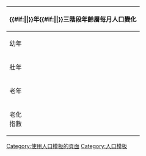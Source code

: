 <includeonly>
{| class="wikitable collapsible {{#ifeq:{{#ifexpr:1={{#expr:{{#ifeq:{{{先摺疊|*}}}|yes|1|0}}+{{#ifeq:{{{先摺疊|*}}}|是|1|0}}}}|yes|no}}|yes|collapsed|}}" style="text-align:center; margin:auto;"
! align="left" colspan="15" |{{#if:{{{年份|}}}|{{{年份|}}}|{{CURRENTYEAR}}}}年{{#if:{{{行政區|}}}|{{{行政區|}}}|{{PAGENAME}}}}三階段年齡層每月人口變化
|-
! rowspan="4" | 幼年 !! 月份 !! 1月 !! 2月 !! 3月 !! 4月 !! 5月 !! 6月 !! 7月 !! 8月 !! 9月 !! 10月 !! 11月 !! 12月 !! 年度增減
|-
!人口
| {{Font color|{{#ifeq:{{{幼年最多|}}}|1|red|}}{{#ifeq:{{{幼年最少|}}}|1|blue|}}|{{#ifexpr:{{#ifeq:{{{幼年最多|}}}|1|1|0}}or{{#ifeq:{{{幼年最少|}}}|1|1|0}}|'''{{#if:{{{1月幼年人口|}}}|{{round|{{{1月幼年人口|}}}|0}}|{{{1月幼年人口|}}} }}'''|{{#if:{{{1月幼年人口|}}}|{{round|{{{1月幼年人口|}}}|0}}|{{{1月幼年人口|}}} }} }}}}
| {{Font color|{{#ifeq:{{{幼年最多|}}}|2|red|}}{{#ifeq:{{{幼年最少|}}}|2|blue|}}|{{#ifexpr:{{#ifeq:{{{幼年最多|}}}|2|1|0}}or{{#ifeq:{{{幼年最少|}}}|2|1|0}}|'''{{#if:{{{2月幼年人口|}}}|{{round|{{{2月幼年人口|}}}|0}}|{{{2月幼年人口|}}} }}'''|{{#if:{{{2月幼年人口|}}}|{{round|{{{2月幼年人口|}}}|0}}|{{{2月幼年人口|}}} }} }}}}
| {{Font color|{{#ifeq:{{{幼年最多|}}}|3|red|}}{{#ifeq:{{{幼年最少|}}}|3|blue|}}|{{#ifexpr:{{#ifeq:{{{幼年最多|}}}|3|1|0}}or{{#ifeq:{{{幼年最少|}}}|3|1|0}}|'''{{#if:{{{3月幼年人口|}}}|{{round|{{{3月幼年人口|}}}|0}}|{{{3月幼年人口|}}} }}'''|{{#if:{{{3月幼年人口|}}}|{{round|{{{3月幼年人口|}}}|0}}|{{{3月幼年人口|}}} }} }}}}
| {{Font color|{{#ifeq:{{{幼年最多|}}}|4|red|}}{{#ifeq:{{{幼年最少|}}}|4|blue|}}|{{#ifexpr:{{#ifeq:{{{幼年最多|}}}|4|1|0}}or{{#ifeq:{{{幼年最少|}}}|4|1|0}}|'''{{#if:{{{4月幼年人口|}}}|{{round|{{{4月幼年人口|}}}|0}}|{{{4月幼年人口|}}} }}'''|{{#if:{{{4月幼年人口|}}}|{{round|{{{4月幼年人口|}}}|0}}|{{{4月幼年人口|}}} }} }}}}
| {{Font color|{{#ifeq:{{{幼年最多|}}}|5|red|}}{{#ifeq:{{{幼年最少|}}}|5|blue|}}|{{#ifexpr:{{#ifeq:{{{幼年最多|}}}|5|1|0}}or{{#ifeq:{{{幼年最少|}}}|5|1|0}}|'''{{#if:{{{5月幼年人口|}}}|{{round|{{{5月幼年人口|}}}|0}}|{{{5月幼年人口|}}} }}'''|{{#if:{{{5月幼年人口|}}}|{{round|{{{5月幼年人口|}}}|0}}|{{{5月幼年人口|}}} }} }}}}
| {{Font color|{{#ifeq:{{{幼年最多|}}}|6|red|}}{{#ifeq:{{{幼年最少|}}}|6|blue|}}|{{#ifexpr:{{#ifeq:{{{幼年最多|}}}|6|1|0}}or{{#ifeq:{{{幼年最少|}}}|6|1|0}}|'''{{#if:{{{6月幼年人口|}}}|{{round|{{{6月幼年人口|}}}|0}}|{{{6月幼年人口|}}} }}'''|{{#if:{{{6月幼年人口|}}}|{{round|{{{6月幼年人口|}}}|0}}|{{{6月幼年人口|}}} }} }}}}
| {{Font color|{{#ifeq:{{{幼年最多|}}}|7|red|}}{{#ifeq:{{{幼年最少|}}}|7|blue|}}|{{#ifexpr:{{#ifeq:{{{幼年最多|}}}|7|1|0}}or{{#ifeq:{{{幼年最少|}}}|7|1|0}}|'''{{#if:{{{7月幼年人口|}}}|{{round|{{{7月幼年人口|}}}|0}}|{{{7月幼年人口|}}} }}'''|{{#if:{{{7月幼年人口|}}}|{{round|{{{7月幼年人口|}}}|0}}|{{{7月幼年人口|}}} }} }}}}
| {{Font color|{{#ifeq:{{{幼年最多|}}}|8|red|}}{{#ifeq:{{{幼年最少|}}}|8|blue|}}|{{#ifexpr:{{#ifeq:{{{幼年最多|}}}|8|1|0}}or{{#ifeq:{{{幼年最少|}}}|8|1|0}}|'''{{#if:{{{8月幼年人口|}}}|{{round|{{{8月幼年人口|}}}|0}}|{{{8月幼年人口|}}} }}'''|{{#if:{{{8月幼年人口|}}}|{{round|{{{8月幼年人口|}}}|0}}|{{{8月幼年人口|}}} }} }}}}
| {{Font color|{{#ifeq:{{{幼年最多|}}}|9|red|}}{{#ifeq:{{{幼年最少|}}}|9|blue|}}|{{#ifexpr:{{#ifeq:{{{幼年最多|}}}|9|1|0}}or{{#ifeq:{{{幼年最少|}}}|9|1|0}}|'''{{#if:{{{9月幼年人口|}}}|{{round|{{{9月幼年人口|}}}|0}}|{{{9月幼年人口|}}} }}'''|{{#if:{{{9月幼年人口|}}}|{{round|{{{9月幼年人口|}}}|0}}|{{{9月幼年人口|}}} }} }}}}
| {{Font color|{{#ifeq:{{{幼年最多|}}}|10|red|}}{{#ifeq:{{{幼年最少|}}}|10|blue|}}|{{#ifexpr:{{#ifeq:{{{幼年最多|}}}|10|1|0}}or{{#ifeq:{{{幼年最少|}}}|10|1|0}}|'''{{#if:{{{10月幼年人口|}}}|{{round|{{{10月幼年人口|}}}|0}}|{{{10月幼年人口|}}} }}'''|{{#if:{{{10月幼年人口|}}}|{{round|{{{10月幼年人口|}}}|0}}|{{{10月幼年人口|}}} }} }}}}
| {{Font color|{{#ifeq:{{{幼年最多|}}}|11|red|}}{{#ifeq:{{{幼年最少|}}}|11|blue|}}|{{#ifexpr:{{#ifeq:{{{幼年最多|}}}|11|1|0}}or{{#ifeq:{{{幼年最少|}}}|11|1|0}}|'''{{#if:{{{11月幼年人口|}}}|{{round|{{{11月幼年人口|}}}|0}}|{{{11月幼年人口|}}} }}'''|{{#if:{{{11月幼年人口|}}}|{{round|{{{11月幼年人口|}}}|0}}|{{{11月幼年人口|}}} }} }}}}
| {{Font color|{{#ifeq:{{{幼年最多|}}}|12|red|}}{{#ifeq:{{{幼年最少|}}}|12|blue|}}|{{#ifexpr:{{#ifeq:{{{幼年最多|}}}|12|1|0}}or{{#ifeq:{{{幼年最少|}}}|12|1|0}}|'''{{#if:{{{12月幼年人口|}}}|{{round|{{{12月幼年人口|}}}|0}}|{{{12月幼年人口|}}} }}'''|{{#if:{{{12月幼年人口|}}}|{{round|{{{12月幼年人口|}}}|0}}|{{{12月幼年人口|}}} }} }}}}
|rowspan="2"|{{Font color|{{#if:{{#expr:{{{1月幼年消長|0}}}
+
{{#iferror:{{#ifexpr:{{#expr:{{{2月幼年人口|0}}}-{{{1月幼年人口|0}}}}}={{#expr:0-{{{1月幼年人口|0}}}}}|0|{{#expr:{{{2月幼年人口|}}}-{{{1月幼年人口|}}}}}}}|0|{{#ifexpr:{{#expr:{{{2月幼年人口|0}}}-{{{1月幼年人口|0}}}}}={{#expr:0-{{{1月幼年人口|0}}}}}|0|{{#expr:{{{2月幼年人口|}}}-{{{1月幼年人口|}}}}}}}}}
+
{{#iferror:{{#ifexpr:{{#expr:{{{3月幼年人口|0}}}-{{{2月幼年人口|0}}}}}={{#expr:0-{{{2月幼年人口|0}}}}}|0|{{#expr:{{{3月幼年人口|}}}-{{{2月幼年人口|}}}}}}}|0|{{#ifexpr:{{#expr:{{{3月幼年人口|0}}}-{{{2月幼年人口|0}}}}}={{#expr:0-{{{2月幼年人口|0}}}}}|0|{{#expr:{{{3月幼年人口|}}}-{{{2月幼年人口|}}}}}}}}}
+
{{#iferror:{{#ifexpr:{{#expr:{{{4月幼年人口|0}}}-{{{3月幼年人口|0}}}}}={{#expr:0-{{{3月幼年人口|0}}}}}|0|{{#expr:{{{4月幼年人口|}}}-{{{3月幼年人口|}}}}}}}|0|{{#ifexpr:{{#expr:{{{4月幼年人口|0}}}-{{{3月幼年人口|0}}}}}={{#expr:0-{{{3月幼年人口|0}}}}}|0|{{#expr:{{{4月幼年人口|}}}-{{{3月幼年人口|}}}}}}}}}
+
{{#iferror:{{#ifexpr:{{#expr:{{{5月幼年人口|0}}}-{{{4月幼年人口|0}}}}}={{#expr:0-{{{4月幼年人口|0}}}}}|0|{{#expr:{{{5月幼年人口|}}}-{{{4月幼年人口|}}}}}}}|0|{{#ifexpr:{{#expr:{{{5月幼年人口|0}}}-{{{4月幼年人口|0}}}}}={{#expr:0-{{{4月幼年人口|0}}}}}|0|{{#expr:{{{5月幼年人口|}}}-{{{4月幼年人口|}}}}}}}}}
+
{{#iferror:{{#ifexpr:{{#expr:{{{6月幼年人口|0}}}-{{{5月幼年人口|0}}}}}={{#expr:0-{{{5月幼年人口|0}}}}}|0|{{#expr:{{{6月幼年人口|}}}-{{{5月幼年人口|}}}}}}}|0|{{#ifexpr:{{#expr:{{{6月幼年人口|0}}}-{{{5月幼年人口|0}}}}}={{#expr:0-{{{5月幼年人口|0}}}}}|0|{{#expr:{{{6月幼年人口|}}}-{{{5月幼年人口|}}}}}}}}}
+
{{#iferror:{{#ifexpr:{{#expr:{{{7月幼年人口|0}}}-{{{6月幼年人口|0}}}}}={{#expr:0-{{{6月幼年人口|0}}}}}|0|{{#expr:{{{7月幼年人口|}}}-{{{6月幼年人口|}}}}}}}|0|{{#ifexpr:{{#expr:{{{7月幼年人口|0}}}-{{{6月幼年人口|0}}}}}={{#expr:0-{{{6月幼年人口|0}}}}}|0|{{#expr:{{{7月幼年人口|}}}-{{{6月幼年人口|}}}}}}}}}
+
{{#iferror:{{#ifexpr:{{#expr:{{{8月幼年人口|0}}}-{{{7月幼年人口|0}}}}}={{#expr:0-{{{7月幼年人口|0}}}}}|0|{{#expr:{{{8月幼年人口|}}}-{{{7月幼年人口|}}}}}}}|0|{{#ifexpr:{{#expr:{{{8月幼年人口|0}}}-{{{7月幼年人口|0}}}}}={{#expr:0-{{{7月幼年人口|0}}}}}|0|{{#expr:{{{8月幼年人口|}}}-{{{7月幼年人口|}}}}}}}}}
+
{{#iferror:{{#ifexpr:{{#expr:{{{9月幼年人口|0}}}-{{{8月幼年人口|0}}}}}={{#expr:0-{{{8月幼年人口|0}}}}}|0|{{#expr:{{{9月幼年人口|}}}-{{{8月幼年人口|}}}}}}}|0|{{#ifexpr:{{#expr:{{{9月幼年人口|0}}}-{{{8月幼年人口|0}}}}}={{#expr:0-{{{8月幼年人口|0}}}}}|0|{{#expr:{{{9月幼年人口|}}}-{{{8月幼年人口|}}}}}}}}}
+
{{#iferror:{{#ifexpr:{{#expr:{{{10月幼年人口|0}}}-{{{9月幼年人口|0}}}}}={{#expr:0-{{{9月幼年人口|0}}}}}|0|{{#expr:{{{10月幼年人口|}}}-{{{9月幼年人口|}}}}}}}|0|{{#ifexpr:{{#expr:{{{10月幼年人口|0}}}-{{{9月幼年人口|0}}}}}={{#expr:0-{{{9月幼年人口|0}}}}}|0|{{#expr:{{{10月幼年人口|}}}-{{{9月幼年人口|}}}}}}}}}
+
{{#iferror:{{#ifexpr:{{#expr:{{{11月幼年人口|0}}}-{{{10月幼年人口|0}}}}}={{#expr:0-{{{10月幼年人口|0}}}}}|0|{{#expr:{{{11月幼年人口|}}}-{{{10月幼年人口|}}}}}}}|0|{{#ifexpr:{{#expr:{{{11月幼年人口|0}}}-{{{10月幼年人口|0}}}}}={{#expr:0-{{{10月幼年人口|0}}}}}|0|{{#expr:{{{11月幼年人口|}}}-{{{10月幼年人口|}}}}}}}}}
+
{{#iferror:{{#ifexpr:{{#expr:{{{12月幼年人口|0}}}-{{{11月幼年人口|0}}}}}={{#expr:0-{{{11月幼年人口|0}}}}}|0|{{#expr:{{{12月幼年人口|}}}-{{{11月幼年人口|}}}}}}}|0|{{#ifexpr:{{#expr:{{{12月幼年人口|0}}}-{{{11月幼年人口|0}}}}}={{#expr:0-{{{11月幼年人口|0}}}}}|0|{{#expr:{{{12月幼年人口|}}}-{{{11月幼年人口|}}}}}}}}}
}}|{{#ifexpr:{{#expr:{{{1月幼年消長|0}}}
+
{{#iferror:{{#ifexpr:{{#expr:{{{2月幼年人口|0}}}-{{{1月幼年人口|0}}}}}={{#expr:0-{{{1月幼年人口|0}}}}}|0|{{#expr:{{{2月幼年人口|}}}-{{{1月幼年人口|}}}}}}}|0|{{#ifexpr:{{#expr:{{{2月幼年人口|0}}}-{{{1月幼年人口|0}}}}}={{#expr:0-{{{1月幼年人口|0}}}}}|0|{{#expr:{{{2月幼年人口|}}}-{{{1月幼年人口|}}}}}}}}}
+
{{#iferror:{{#ifexpr:{{#expr:{{{3月幼年人口|0}}}-{{{2月幼年人口|0}}}}}={{#expr:0-{{{2月幼年人口|0}}}}}|0|{{#expr:{{{3月幼年人口|}}}-{{{2月幼年人口|}}}}}}}|0|{{#ifexpr:{{#expr:{{{3月幼年人口|0}}}-{{{2月幼年人口|0}}}}}={{#expr:0-{{{2月幼年人口|0}}}}}|0|{{#expr:{{{3月幼年人口|}}}-{{{2月幼年人口|}}}}}}}}}
+
{{#iferror:{{#ifexpr:{{#expr:{{{4月幼年人口|0}}}-{{{3月幼年人口|0}}}}}={{#expr:0-{{{3月幼年人口|0}}}}}|0|{{#expr:{{{4月幼年人口|}}}-{{{3月幼年人口|}}}}}}}|0|{{#ifexpr:{{#expr:{{{4月幼年人口|0}}}-{{{3月幼年人口|0}}}}}={{#expr:0-{{{3月幼年人口|0}}}}}|0|{{#expr:{{{4月幼年人口|}}}-{{{3月幼年人口|}}}}}}}}}
+
{{#iferror:{{#ifexpr:{{#expr:{{{5月幼年人口|0}}}-{{{4月幼年人口|0}}}}}={{#expr:0-{{{4月幼年人口|0}}}}}|0|{{#expr:{{{5月幼年人口|}}}-{{{4月幼年人口|}}}}}}}|0|{{#ifexpr:{{#expr:{{{5月幼年人口|0}}}-{{{4月幼年人口|0}}}}}={{#expr:0-{{{4月幼年人口|0}}}}}|0|{{#expr:{{{5月幼年人口|}}}-{{{4月幼年人口|}}}}}}}}}
+
{{#iferror:{{#ifexpr:{{#expr:{{{6月幼年人口|0}}}-{{{5月幼年人口|0}}}}}={{#expr:0-{{{5月幼年人口|0}}}}}|0|{{#expr:{{{6月幼年人口|}}}-{{{5月幼年人口|}}}}}}}|0|{{#ifexpr:{{#expr:{{{6月幼年人口|0}}}-{{{5月幼年人口|0}}}}}={{#expr:0-{{{5月幼年人口|0}}}}}|0|{{#expr:{{{6月幼年人口|}}}-{{{5月幼年人口|}}}}}}}}}
+
{{#iferror:{{#ifexpr:{{#expr:{{{7月幼年人口|0}}}-{{{6月幼年人口|0}}}}}={{#expr:0-{{{6月幼年人口|0}}}}}|0|{{#expr:{{{7月幼年人口|}}}-{{{6月幼年人口|}}}}}}}|0|{{#ifexpr:{{#expr:{{{7月幼年人口|0}}}-{{{6月幼年人口|0}}}}}={{#expr:0-{{{6月幼年人口|0}}}}}|0|{{#expr:{{{7月幼年人口|}}}-{{{6月幼年人口|}}}}}}}}}
+
{{#iferror:{{#ifexpr:{{#expr:{{{8月幼年人口|0}}}-{{{7月幼年人口|0}}}}}={{#expr:0-{{{7月幼年人口|0}}}}}|0|{{#expr:{{{8月幼年人口|}}}-{{{7月幼年人口|}}}}}}}|0|{{#ifexpr:{{#expr:{{{8月幼年人口|0}}}-{{{7月幼年人口|0}}}}}={{#expr:0-{{{7月幼年人口|0}}}}}|0|{{#expr:{{{8月幼年人口|}}}-{{{7月幼年人口|}}}}}}}}}
+
{{#iferror:{{#ifexpr:{{#expr:{{{9月幼年人口|0}}}-{{{8月幼年人口|0}}}}}={{#expr:0-{{{8月幼年人口|0}}}}}|0|{{#expr:{{{9月幼年人口|}}}-{{{8月幼年人口|}}}}}}}|0|{{#ifexpr:{{#expr:{{{9月幼年人口|0}}}-{{{8月幼年人口|0}}}}}={{#expr:0-{{{8月幼年人口|0}}}}}|0|{{#expr:{{{9月幼年人口|}}}-{{{8月幼年人口|}}}}}}}}}
+
{{#iferror:{{#ifexpr:{{#expr:{{{10月幼年人口|0}}}-{{{9月幼年人口|0}}}}}={{#expr:0-{{{9月幼年人口|0}}}}}|0|{{#expr:{{{10月幼年人口|}}}-{{{9月幼年人口|}}}}}}}|0|{{#ifexpr:{{#expr:{{{10月幼年人口|0}}}-{{{9月幼年人口|0}}}}}={{#expr:0-{{{9月幼年人口|0}}}}}|0|{{#expr:{{{10月幼年人口|}}}-{{{9月幼年人口|}}}}}}}}}
+
{{#iferror:{{#ifexpr:{{#expr:{{{11月幼年人口|0}}}-{{{10月幼年人口|0}}}}}={{#expr:0-{{{10月幼年人口|0}}}}}|0|{{#expr:{{{11月幼年人口|}}}-{{{10月幼年人口|}}}}}}}|0|{{#ifexpr:{{#expr:{{{11月幼年人口|0}}}-{{{10月幼年人口|0}}}}}={{#expr:0-{{{10月幼年人口|0}}}}}|0|{{#expr:{{{11月幼年人口|}}}-{{{10月幼年人口|}}}}}}}}}
+
{{#iferror:{{#ifexpr:{{#expr:{{{12月幼年人口|0}}}-{{{11月幼年人口|0}}}}}={{#expr:0-{{{11月幼年人口|0}}}}}|0|{{#expr:{{{12月幼年人口|}}}-{{{11月幼年人口|}}}}}}}|0|{{#ifexpr:{{#expr:{{{12月幼年人口|0}}}-{{{11月幼年人口|0}}}}}={{#expr:0-{{{11月幼年人口|0}}}}}|0|{{#expr:{{{12月幼年人口|}}}-{{{11月幼年人口|}}}}}}}}}
}} = 0 |green|{{#ifexpr:{{#expr:{{{1月幼年消長|0}}}
+
{{#iferror:{{#ifexpr:{{#expr:{{{2月幼年人口|0}}}-{{{1月幼年人口|0}}}}}={{#expr:0-{{{1月幼年人口|0}}}}}|0|{{#expr:{{{2月幼年人口|}}}-{{{1月幼年人口|}}}}}}}|0|{{#ifexpr:{{#expr:{{{2月幼年人口|0}}}-{{{1月幼年人口|0}}}}}={{#expr:0-{{{1月幼年人口|0}}}}}|0|{{#expr:{{{2月幼年人口|}}}-{{{1月幼年人口|}}}}}}}}}
+
{{#iferror:{{#ifexpr:{{#expr:{{{3月幼年人口|0}}}-{{{2月幼年人口|0}}}}}={{#expr:0-{{{2月幼年人口|0}}}}}|0|{{#expr:{{{3月幼年人口|}}}-{{{2月幼年人口|}}}}}}}|0|{{#ifexpr:{{#expr:{{{3月幼年人口|0}}}-{{{2月幼年人口|0}}}}}={{#expr:0-{{{2月幼年人口|0}}}}}|0|{{#expr:{{{3月幼年人口|}}}-{{{2月幼年人口|}}}}}}}}}
+
{{#iferror:{{#ifexpr:{{#expr:{{{4月幼年人口|0}}}-{{{3月幼年人口|0}}}}}={{#expr:0-{{{3月幼年人口|0}}}}}|0|{{#expr:{{{4月幼年人口|}}}-{{{3月幼年人口|}}}}}}}|0|{{#ifexpr:{{#expr:{{{4月幼年人口|0}}}-{{{3月幼年人口|0}}}}}={{#expr:0-{{{3月幼年人口|0}}}}}|0|{{#expr:{{{4月幼年人口|}}}-{{{3月幼年人口|}}}}}}}}}
+
{{#iferror:{{#ifexpr:{{#expr:{{{5月幼年人口|0}}}-{{{4月幼年人口|0}}}}}={{#expr:0-{{{4月幼年人口|0}}}}}|0|{{#expr:{{{5月幼年人口|}}}-{{{4月幼年人口|}}}}}}}|0|{{#ifexpr:{{#expr:{{{5月幼年人口|0}}}-{{{4月幼年人口|0}}}}}={{#expr:0-{{{4月幼年人口|0}}}}}|0|{{#expr:{{{5月幼年人口|}}}-{{{4月幼年人口|}}}}}}}}}
+
{{#iferror:{{#ifexpr:{{#expr:{{{6月幼年人口|0}}}-{{{5月幼年人口|0}}}}}={{#expr:0-{{{5月幼年人口|0}}}}}|0|{{#expr:{{{6月幼年人口|}}}-{{{5月幼年人口|}}}}}}}|0|{{#ifexpr:{{#expr:{{{6月幼年人口|0}}}-{{{5月幼年人口|0}}}}}={{#expr:0-{{{5月幼年人口|0}}}}}|0|{{#expr:{{{6月幼年人口|}}}-{{{5月幼年人口|}}}}}}}}}
+
{{#iferror:{{#ifexpr:{{#expr:{{{7月幼年人口|0}}}-{{{6月幼年人口|0}}}}}={{#expr:0-{{{6月幼年人口|0}}}}}|0|{{#expr:{{{7月幼年人口|}}}-{{{6月幼年人口|}}}}}}}|0|{{#ifexpr:{{#expr:{{{7月幼年人口|0}}}-{{{6月幼年人口|0}}}}}={{#expr:0-{{{6月幼年人口|0}}}}}|0|{{#expr:{{{7月幼年人口|}}}-{{{6月幼年人口|}}}}}}}}}
+
{{#iferror:{{#ifexpr:{{#expr:{{{8月幼年人口|0}}}-{{{7月幼年人口|0}}}}}={{#expr:0-{{{7月幼年人口|0}}}}}|0|{{#expr:{{{8月幼年人口|}}}-{{{7月幼年人口|}}}}}}}|0|{{#ifexpr:{{#expr:{{{8月幼年人口|0}}}-{{{7月幼年人口|0}}}}}={{#expr:0-{{{7月幼年人口|0}}}}}|0|{{#expr:{{{8月幼年人口|}}}-{{{7月幼年人口|}}}}}}}}}
+
{{#iferror:{{#ifexpr:{{#expr:{{{9月幼年人口|0}}}-{{{8月幼年人口|0}}}}}={{#expr:0-{{{8月幼年人口|0}}}}}|0|{{#expr:{{{9月幼年人口|}}}-{{{8月幼年人口|}}}}}}}|0|{{#ifexpr:{{#expr:{{{9月幼年人口|0}}}-{{{8月幼年人口|0}}}}}={{#expr:0-{{{8月幼年人口|0}}}}}|0|{{#expr:{{{9月幼年人口|}}}-{{{8月幼年人口|}}}}}}}}}
+
{{#iferror:{{#ifexpr:{{#expr:{{{10月幼年人口|0}}}-{{{9月幼年人口|0}}}}}={{#expr:0-{{{9月幼年人口|0}}}}}|0|{{#expr:{{{10月幼年人口|}}}-{{{9月幼年人口|}}}}}}}|0|{{#ifexpr:{{#expr:{{{10月幼年人口|0}}}-{{{9月幼年人口|0}}}}}={{#expr:0-{{{9月幼年人口|0}}}}}|0|{{#expr:{{{10月幼年人口|}}}-{{{9月幼年人口|}}}}}}}}}
+
{{#iferror:{{#ifexpr:{{#expr:{{{11月幼年人口|0}}}-{{{10月幼年人口|0}}}}}={{#expr:0-{{{10月幼年人口|0}}}}}|0|{{#expr:{{{11月幼年人口|}}}-{{{10月幼年人口|}}}}}}}|0|{{#ifexpr:{{#expr:{{{11月幼年人口|0}}}-{{{10月幼年人口|0}}}}}={{#expr:0-{{{10月幼年人口|0}}}}}|0|{{#expr:{{{11月幼年人口|}}}-{{{10月幼年人口|}}}}}}}}}
+
{{#iferror:{{#ifexpr:{{#expr:{{{12月幼年人口|0}}}-{{{11月幼年人口|0}}}}}={{#expr:0-{{{11月幼年人口|0}}}}}|0|{{#expr:{{{12月幼年人口|}}}-{{{11月幼年人口|}}}}}}}|0|{{#ifexpr:{{#expr:{{{12月幼年人口|0}}}-{{{11月幼年人口|0}}}}}={{#expr:0-{{{11月幼年人口|0}}}}}|0|{{#expr:{{{12月幼年人口|}}}-{{{11月幼年人口|}}}}}}}}}
}} > 0 |red|blue}}}}}}|{{#if:{{#expr:{{{1月幼年消長|0}}}
+
{{#iferror:{{#ifexpr:{{#expr:{{{2月幼年人口|0}}}-{{{1月幼年人口|0}}}}}={{#expr:0-{{{1月幼年人口|0}}}}}|0|{{#expr:{{{2月幼年人口|}}}-{{{1月幼年人口|}}}}}}}|0|{{#ifexpr:{{#expr:{{{2月幼年人口|0}}}-{{{1月幼年人口|0}}}}}={{#expr:0-{{{1月幼年人口|0}}}}}|0|{{#expr:{{{2月幼年人口|}}}-{{{1月幼年人口|}}}}}}}}}
+
{{#iferror:{{#ifexpr:{{#expr:{{{3月幼年人口|0}}}-{{{2月幼年人口|0}}}}}={{#expr:0-{{{2月幼年人口|0}}}}}|0|{{#expr:{{{3月幼年人口|}}}-{{{2月幼年人口|}}}}}}}|0|{{#ifexpr:{{#expr:{{{3月幼年人口|0}}}-{{{2月幼年人口|0}}}}}={{#expr:0-{{{2月幼年人口|0}}}}}|0|{{#expr:{{{3月幼年人口|}}}-{{{2月幼年人口|}}}}}}}}}
+
{{#iferror:{{#ifexpr:{{#expr:{{{4月幼年人口|0}}}-{{{3月幼年人口|0}}}}}={{#expr:0-{{{3月幼年人口|0}}}}}|0|{{#expr:{{{4月幼年人口|}}}-{{{3月幼年人口|}}}}}}}|0|{{#ifexpr:{{#expr:{{{4月幼年人口|0}}}-{{{3月幼年人口|0}}}}}={{#expr:0-{{{3月幼年人口|0}}}}}|0|{{#expr:{{{4月幼年人口|}}}-{{{3月幼年人口|}}}}}}}}}
+
{{#iferror:{{#ifexpr:{{#expr:{{{5月幼年人口|0}}}-{{{4月幼年人口|0}}}}}={{#expr:0-{{{4月幼年人口|0}}}}}|0|{{#expr:{{{5月幼年人口|}}}-{{{4月幼年人口|}}}}}}}|0|{{#ifexpr:{{#expr:{{{5月幼年人口|0}}}-{{{4月幼年人口|0}}}}}={{#expr:0-{{{4月幼年人口|0}}}}}|0|{{#expr:{{{5月幼年人口|}}}-{{{4月幼年人口|}}}}}}}}}
+
{{#iferror:{{#ifexpr:{{#expr:{{{6月幼年人口|0}}}-{{{5月幼年人口|0}}}}}={{#expr:0-{{{5月幼年人口|0}}}}}|0|{{#expr:{{{6月幼年人口|}}}-{{{5月幼年人口|}}}}}}}|0|{{#ifexpr:{{#expr:{{{6月幼年人口|0}}}-{{{5月幼年人口|0}}}}}={{#expr:0-{{{5月幼年人口|0}}}}}|0|{{#expr:{{{6月幼年人口|}}}-{{{5月幼年人口|}}}}}}}}}
+
{{#iferror:{{#ifexpr:{{#expr:{{{7月幼年人口|0}}}-{{{6月幼年人口|0}}}}}={{#expr:0-{{{6月幼年人口|0}}}}}|0|{{#expr:{{{7月幼年人口|}}}-{{{6月幼年人口|}}}}}}}|0|{{#ifexpr:{{#expr:{{{7月幼年人口|0}}}-{{{6月幼年人口|0}}}}}={{#expr:0-{{{6月幼年人口|0}}}}}|0|{{#expr:{{{7月幼年人口|}}}-{{{6月幼年人口|}}}}}}}}}
+
{{#iferror:{{#ifexpr:{{#expr:{{{8月幼年人口|0}}}-{{{7月幼年人口|0}}}}}={{#expr:0-{{{7月幼年人口|0}}}}}|0|{{#expr:{{{8月幼年人口|}}}-{{{7月幼年人口|}}}}}}}|0|{{#ifexpr:{{#expr:{{{8月幼年人口|0}}}-{{{7月幼年人口|0}}}}}={{#expr:0-{{{7月幼年人口|0}}}}}|0|{{#expr:{{{8月幼年人口|}}}-{{{7月幼年人口|}}}}}}}}}
+
{{#iferror:{{#ifexpr:{{#expr:{{{9月幼年人口|0}}}-{{{8月幼年人口|0}}}}}={{#expr:0-{{{8月幼年人口|0}}}}}|0|{{#expr:{{{9月幼年人口|}}}-{{{8月幼年人口|}}}}}}}|0|{{#ifexpr:{{#expr:{{{9月幼年人口|0}}}-{{{8月幼年人口|0}}}}}={{#expr:0-{{{8月幼年人口|0}}}}}|0|{{#expr:{{{9月幼年人口|}}}-{{{8月幼年人口|}}}}}}}}}
+
{{#iferror:{{#ifexpr:{{#expr:{{{10月幼年人口|0}}}-{{{9月幼年人口|0}}}}}={{#expr:0-{{{9月幼年人口|0}}}}}|0|{{#expr:{{{10月幼年人口|}}}-{{{9月幼年人口|}}}}}}}|0|{{#ifexpr:{{#expr:{{{10月幼年人口|0}}}-{{{9月幼年人口|0}}}}}={{#expr:0-{{{9月幼年人口|0}}}}}|0|{{#expr:{{{10月幼年人口|}}}-{{{9月幼年人口|}}}}}}}}}
+
{{#iferror:{{#ifexpr:{{#expr:{{{11月幼年人口|0}}}-{{{10月幼年人口|0}}}}}={{#expr:0-{{{10月幼年人口|0}}}}}|0|{{#expr:{{{11月幼年人口|}}}-{{{10月幼年人口|}}}}}}}|0|{{#ifexpr:{{#expr:{{{11月幼年人口|0}}}-{{{10月幼年人口|0}}}}}={{#expr:0-{{{10月幼年人口|0}}}}}|0|{{#expr:{{{11月幼年人口|}}}-{{{10月幼年人口|}}}}}}}}}
+
{{#iferror:{{#ifexpr:{{#expr:{{{12月幼年人口|0}}}-{{{11月幼年人口|0}}}}}={{#expr:0-{{{11月幼年人口|0}}}}}|0|{{#expr:{{{12月幼年人口|}}}-{{{11月幼年人口|}}}}}}}|0|{{#ifexpr:{{#expr:{{{12月幼年人口|0}}}-{{{11月幼年人口|0}}}}}={{#expr:0-{{{11月幼年人口|0}}}}}|0|{{#expr:{{{12月幼年人口|}}}-{{{11月幼年人口|}}}}}}}}}
}}
|{{#ifexpr:{{#expr:{{{1月幼年消長|0}}}
+
{{#iferror:{{#ifexpr:{{#expr:{{{2月幼年人口|0}}}-{{{1月幼年人口|0}}}}}={{#expr:0-{{{1月幼年人口|0}}}}}|0|{{#expr:{{{2月幼年人口|}}}-{{{1月幼年人口|}}}}}}}|0|{{#ifexpr:{{#expr:{{{2月幼年人口|0}}}-{{{1月幼年人口|0}}}}}={{#expr:0-{{{1月幼年人口|0}}}}}|0|{{#expr:{{{2月幼年人口|}}}-{{{1月幼年人口|}}}}}}}}}
+
{{#iferror:{{#ifexpr:{{#expr:{{{3月幼年人口|0}}}-{{{2月幼年人口|0}}}}}={{#expr:0-{{{2月幼年人口|0}}}}}|0|{{#expr:{{{3月幼年人口|}}}-{{{2月幼年人口|}}}}}}}|0|{{#ifexpr:{{#expr:{{{3月幼年人口|0}}}-{{{2月幼年人口|0}}}}}={{#expr:0-{{{2月幼年人口|0}}}}}|0|{{#expr:{{{3月幼年人口|}}}-{{{2月幼年人口|}}}}}}}}}
+
{{#iferror:{{#ifexpr:{{#expr:{{{4月幼年人口|0}}}-{{{3月幼年人口|0}}}}}={{#expr:0-{{{3月幼年人口|0}}}}}|0|{{#expr:{{{4月幼年人口|}}}-{{{3月幼年人口|}}}}}}}|0|{{#ifexpr:{{#expr:{{{4月幼年人口|0}}}-{{{3月幼年人口|0}}}}}={{#expr:0-{{{3月幼年人口|0}}}}}|0|{{#expr:{{{4月幼年人口|}}}-{{{3月幼年人口|}}}}}}}}}
+
{{#iferror:{{#ifexpr:{{#expr:{{{5月幼年人口|0}}}-{{{4月幼年人口|0}}}}}={{#expr:0-{{{4月幼年人口|0}}}}}|0|{{#expr:{{{5月幼年人口|}}}-{{{4月幼年人口|}}}}}}}|0|{{#ifexpr:{{#expr:{{{5月幼年人口|0}}}-{{{4月幼年人口|0}}}}}={{#expr:0-{{{4月幼年人口|0}}}}}|0|{{#expr:{{{5月幼年人口|}}}-{{{4月幼年人口|}}}}}}}}}
+
{{#iferror:{{#ifexpr:{{#expr:{{{6月幼年人口|0}}}-{{{5月幼年人口|0}}}}}={{#expr:0-{{{5月幼年人口|0}}}}}|0|{{#expr:{{{6月幼年人口|}}}-{{{5月幼年人口|}}}}}}}|0|{{#ifexpr:{{#expr:{{{6月幼年人口|0}}}-{{{5月幼年人口|0}}}}}={{#expr:0-{{{5月幼年人口|0}}}}}|0|{{#expr:{{{6月幼年人口|}}}-{{{5月幼年人口|}}}}}}}}}
+
{{#iferror:{{#ifexpr:{{#expr:{{{7月幼年人口|0}}}-{{{6月幼年人口|0}}}}}={{#expr:0-{{{6月幼年人口|0}}}}}|0|{{#expr:{{{7月幼年人口|}}}-{{{6月幼年人口|}}}}}}}|0|{{#ifexpr:{{#expr:{{{7月幼年人口|0}}}-{{{6月幼年人口|0}}}}}={{#expr:0-{{{6月幼年人口|0}}}}}|0|{{#expr:{{{7月幼年人口|}}}-{{{6月幼年人口|}}}}}}}}}
+
{{#iferror:{{#ifexpr:{{#expr:{{{8月幼年人口|0}}}-{{{7月幼年人口|0}}}}}={{#expr:0-{{{7月幼年人口|0}}}}}|0|{{#expr:{{{8月幼年人口|}}}-{{{7月幼年人口|}}}}}}}|0|{{#ifexpr:{{#expr:{{{8月幼年人口|0}}}-{{{7月幼年人口|0}}}}}={{#expr:0-{{{7月幼年人口|0}}}}}|0|{{#expr:{{{8月幼年人口|}}}-{{{7月幼年人口|}}}}}}}}}
+
{{#iferror:{{#ifexpr:{{#expr:{{{9月幼年人口|0}}}-{{{8月幼年人口|0}}}}}={{#expr:0-{{{8月幼年人口|0}}}}}|0|{{#expr:{{{9月幼年人口|}}}-{{{8月幼年人口|}}}}}}}|0|{{#ifexpr:{{#expr:{{{9月幼年人口|0}}}-{{{8月幼年人口|0}}}}}={{#expr:0-{{{8月幼年人口|0}}}}}|0|{{#expr:{{{9月幼年人口|}}}-{{{8月幼年人口|}}}}}}}}}
+
{{#iferror:{{#ifexpr:{{#expr:{{{10月幼年人口|0}}}-{{{9月幼年人口|0}}}}}={{#expr:0-{{{9月幼年人口|0}}}}}|0|{{#expr:{{{10月幼年人口|}}}-{{{9月幼年人口|}}}}}}}|0|{{#ifexpr:{{#expr:{{{10月幼年人口|0}}}-{{{9月幼年人口|0}}}}}={{#expr:0-{{{9月幼年人口|0}}}}}|0|{{#expr:{{{10月幼年人口|}}}-{{{9月幼年人口|}}}}}}}}}
+
{{#iferror:{{#ifexpr:{{#expr:{{{11月幼年人口|0}}}-{{{10月幼年人口|0}}}}}={{#expr:0-{{{10月幼年人口|0}}}}}|0|{{#expr:{{{11月幼年人口|}}}-{{{10月幼年人口|}}}}}}}|0|{{#ifexpr:{{#expr:{{{11月幼年人口|0}}}-{{{10月幼年人口|0}}}}}={{#expr:0-{{{10月幼年人口|0}}}}}|0|{{#expr:{{{11月幼年人口|}}}-{{{10月幼年人口|}}}}}}}}}
+
{{#iferror:{{#ifexpr:{{#expr:{{{12月幼年人口|0}}}-{{{11月幼年人口|0}}}}}={{#expr:0-{{{11月幼年人口|0}}}}}|0|{{#expr:{{{12月幼年人口|}}}-{{{11月幼年人口|}}}}}}}|0|{{#ifexpr:{{#expr:{{{12月幼年人口|0}}}-{{{11月幼年人口|0}}}}}={{#expr:0-{{{11月幼年人口|0}}}}}|0|{{#expr:{{{12月幼年人口|}}}-{{{11月幼年人口|}}}}}}}}}
}}>0|+|}}{{round|{{#expr:{{{1月幼年消長|0}}}
+
{{#iferror:{{#ifexpr:{{#expr:{{{2月幼年人口|0}}}-{{{1月幼年人口|0}}}}}={{#expr:0-{{{1月幼年人口|0}}}}}|0|{{#expr:{{{2月幼年人口|}}}-{{{1月幼年人口|}}}}}}}|0|{{#ifexpr:{{#expr:{{{2月幼年人口|0}}}-{{{1月幼年人口|0}}}}}={{#expr:0-{{{1月幼年人口|0}}}}}|0|{{#expr:{{{2月幼年人口|}}}-{{{1月幼年人口|}}}}}}}}}
+
{{#iferror:{{#ifexpr:{{#expr:{{{3月幼年人口|0}}}-{{{2月幼年人口|0}}}}}={{#expr:0-{{{2月幼年人口|0}}}}}|0|{{#expr:{{{3月幼年人口|}}}-{{{2月幼年人口|}}}}}}}|0|{{#ifexpr:{{#expr:{{{3月幼年人口|0}}}-{{{2月幼年人口|0}}}}}={{#expr:0-{{{2月幼年人口|0}}}}}|0|{{#expr:{{{3月幼年人口|}}}-{{{2月幼年人口|}}}}}}}}}
+
{{#iferror:{{#ifexpr:{{#expr:{{{4月幼年人口|0}}}-{{{3月幼年人口|0}}}}}={{#expr:0-{{{3月幼年人口|0}}}}}|0|{{#expr:{{{4月幼年人口|}}}-{{{3月幼年人口|}}}}}}}|0|{{#ifexpr:{{#expr:{{{4月幼年人口|0}}}-{{{3月幼年人口|0}}}}}={{#expr:0-{{{3月幼年人口|0}}}}}|0|{{#expr:{{{4月幼年人口|}}}-{{{3月幼年人口|}}}}}}}}}
+
{{#iferror:{{#ifexpr:{{#expr:{{{5月幼年人口|0}}}-{{{4月幼年人口|0}}}}}={{#expr:0-{{{4月幼年人口|0}}}}}|0|{{#expr:{{{5月幼年人口|}}}-{{{4月幼年人口|}}}}}}}|0|{{#ifexpr:{{#expr:{{{5月幼年人口|0}}}-{{{4月幼年人口|0}}}}}={{#expr:0-{{{4月幼年人口|0}}}}}|0|{{#expr:{{{5月幼年人口|}}}-{{{4月幼年人口|}}}}}}}}}
+
{{#iferror:{{#ifexpr:{{#expr:{{{6月幼年人口|0}}}-{{{5月幼年人口|0}}}}}={{#expr:0-{{{5月幼年人口|0}}}}}|0|{{#expr:{{{6月幼年人口|}}}-{{{5月幼年人口|}}}}}}}|0|{{#ifexpr:{{#expr:{{{6月幼年人口|0}}}-{{{5月幼年人口|0}}}}}={{#expr:0-{{{5月幼年人口|0}}}}}|0|{{#expr:{{{6月幼年人口|}}}-{{{5月幼年人口|}}}}}}}}}
+
{{#iferror:{{#ifexpr:{{#expr:{{{7月幼年人口|0}}}-{{{6月幼年人口|0}}}}}={{#expr:0-{{{6月幼年人口|0}}}}}|0|{{#expr:{{{7月幼年人口|}}}-{{{6月幼年人口|}}}}}}}|0|{{#ifexpr:{{#expr:{{{7月幼年人口|0}}}-{{{6月幼年人口|0}}}}}={{#expr:0-{{{6月幼年人口|0}}}}}|0|{{#expr:{{{7月幼年人口|}}}-{{{6月幼年人口|}}}}}}}}}
+
{{#iferror:{{#ifexpr:{{#expr:{{{8月幼年人口|0}}}-{{{7月幼年人口|0}}}}}={{#expr:0-{{{7月幼年人口|0}}}}}|0|{{#expr:{{{8月幼年人口|}}}-{{{7月幼年人口|}}}}}}}|0|{{#ifexpr:{{#expr:{{{8月幼年人口|0}}}-{{{7月幼年人口|0}}}}}={{#expr:0-{{{7月幼年人口|0}}}}}|0|{{#expr:{{{8月幼年人口|}}}-{{{7月幼年人口|}}}}}}}}}
+
{{#iferror:{{#ifexpr:{{#expr:{{{9月幼年人口|0}}}-{{{8月幼年人口|0}}}}}={{#expr:0-{{{8月幼年人口|0}}}}}|0|{{#expr:{{{9月幼年人口|}}}-{{{8月幼年人口|}}}}}}}|0|{{#ifexpr:{{#expr:{{{9月幼年人口|0}}}-{{{8月幼年人口|0}}}}}={{#expr:0-{{{8月幼年人口|0}}}}}|0|{{#expr:{{{9月幼年人口|}}}-{{{8月幼年人口|}}}}}}}}}
+
{{#iferror:{{#ifexpr:{{#expr:{{{10月幼年人口|0}}}-{{{9月幼年人口|0}}}}}={{#expr:0-{{{9月幼年人口|0}}}}}|0|{{#expr:{{{10月幼年人口|}}}-{{{9月幼年人口|}}}}}}}|0|{{#ifexpr:{{#expr:{{{10月幼年人口|0}}}-{{{9月幼年人口|0}}}}}={{#expr:0-{{{9月幼年人口|0}}}}}|0|{{#expr:{{{10月幼年人口|}}}-{{{9月幼年人口|}}}}}}}}}
+
{{#iferror:{{#ifexpr:{{#expr:{{{11月幼年人口|0}}}-{{{10月幼年人口|0}}}}}={{#expr:0-{{{10月幼年人口|0}}}}}|0|{{#expr:{{{11月幼年人口|}}}-{{{10月幼年人口|}}}}}}}|0|{{#ifexpr:{{#expr:{{{11月幼年人口|0}}}-{{{10月幼年人口|0}}}}}={{#expr:0-{{{10月幼年人口|0}}}}}|0|{{#expr:{{{11月幼年人口|}}}-{{{10月幼年人口|}}}}}}}}}
+
{{#iferror:{{#ifexpr:{{#expr:{{{12月幼年人口|0}}}-{{{11月幼年人口|0}}}}}={{#expr:0-{{{11月幼年人口|0}}}}}|0|{{#expr:{{{12月幼年人口|}}}-{{{11月幼年人口|}}}}}}}|0|{{#ifexpr:{{#expr:{{{12月幼年人口|0}}}-{{{11月幼年人口|0}}}}}={{#expr:0-{{{11月幼年人口|0}}}}}|0|{{#expr:{{{12月幼年人口|}}}-{{{11月幼年人口|}}}}}}}}}
}}|0}}|
{{#expr:{{{1月幼年消長|0}}}
+
{{#iferror:{{#ifexpr:{{#expr:{{{2月幼年人口|0}}}-{{{1月幼年人口|0}}}}}={{#expr:0-{{{1月幼年人口|0}}}}}|0|{{#expr:{{{2月幼年人口|}}}-{{{1月幼年人口|}}}}}}}|0|{{#ifexpr:{{#expr:{{{2月幼年人口|0}}}-{{{1月幼年人口|0}}}}}={{#expr:0-{{{1月幼年人口|0}}}}}|0|{{#expr:{{{2月幼年人口|}}}-{{{1月幼年人口|}}}}}}}}}
+
{{#iferror:{{#ifexpr:{{#expr:{{{3月幼年人口|0}}}-{{{2月幼年人口|0}}}}}={{#expr:0-{{{2月幼年人口|0}}}}}|0|{{#expr:{{{3月幼年人口|}}}-{{{2月幼年人口|}}}}}}}|0|{{#ifexpr:{{#expr:{{{3月幼年人口|0}}}-{{{2月幼年人口|0}}}}}={{#expr:0-{{{2月幼年人口|0}}}}}|0|{{#expr:{{{3月幼年人口|}}}-{{{2月幼年人口|}}}}}}}}}
+
{{#iferror:{{#ifexpr:{{#expr:{{{4月幼年人口|0}}}-{{{3月幼年人口|0}}}}}={{#expr:0-{{{3月幼年人口|0}}}}}|0|{{#expr:{{{4月幼年人口|}}}-{{{3月幼年人口|}}}}}}}|0|{{#ifexpr:{{#expr:{{{4月幼年人口|0}}}-{{{3月幼年人口|0}}}}}={{#expr:0-{{{3月幼年人口|0}}}}}|0|{{#expr:{{{4月幼年人口|}}}-{{{3月幼年人口|}}}}}}}}}
+
{{#iferror:{{#ifexpr:{{#expr:{{{5月幼年人口|0}}}-{{{4月幼年人口|0}}}}}={{#expr:0-{{{4月幼年人口|0}}}}}|0|{{#expr:{{{5月幼年人口|}}}-{{{4月幼年人口|}}}}}}}|0|{{#ifexpr:{{#expr:{{{5月幼年人口|0}}}-{{{4月幼年人口|0}}}}}={{#expr:0-{{{4月幼年人口|0}}}}}|0|{{#expr:{{{5月幼年人口|}}}-{{{4月幼年人口|}}}}}}}}}
+
{{#iferror:{{#ifexpr:{{#expr:{{{6月幼年人口|0}}}-{{{5月幼年人口|0}}}}}={{#expr:0-{{{5月幼年人口|0}}}}}|0|{{#expr:{{{6月幼年人口|}}}-{{{5月幼年人口|}}}}}}}|0|{{#ifexpr:{{#expr:{{{6月幼年人口|0}}}-{{{5月幼年人口|0}}}}}={{#expr:0-{{{5月幼年人口|0}}}}}|0|{{#expr:{{{6月幼年人口|}}}-{{{5月幼年人口|}}}}}}}}}
+
{{#iferror:{{#ifexpr:{{#expr:{{{7月幼年人口|0}}}-{{{6月幼年人口|0}}}}}={{#expr:0-{{{6月幼年人口|0}}}}}|0|{{#expr:{{{7月幼年人口|}}}-{{{6月幼年人口|}}}}}}}|0|{{#ifexpr:{{#expr:{{{7月幼年人口|0}}}-{{{6月幼年人口|0}}}}}={{#expr:0-{{{6月幼年人口|0}}}}}|0|{{#expr:{{{7月幼年人口|}}}-{{{6月幼年人口|}}}}}}}}}
+
{{#iferror:{{#ifexpr:{{#expr:{{{8月幼年人口|0}}}-{{{7月幼年人口|0}}}}}={{#expr:0-{{{7月幼年人口|0}}}}}|0|{{#expr:{{{8月幼年人口|}}}-{{{7月幼年人口|}}}}}}}|0|{{#ifexpr:{{#expr:{{{8月幼年人口|0}}}-{{{7月幼年人口|0}}}}}={{#expr:0-{{{7月幼年人口|0}}}}}|0|{{#expr:{{{8月幼年人口|}}}-{{{7月幼年人口|}}}}}}}}}
+
{{#iferror:{{#ifexpr:{{#expr:{{{9月幼年人口|0}}}-{{{8月幼年人口|0}}}}}={{#expr:0-{{{8月幼年人口|0}}}}}|0|{{#expr:{{{9月幼年人口|}}}-{{{8月幼年人口|}}}}}}}|0|{{#ifexpr:{{#expr:{{{9月幼年人口|0}}}-{{{8月幼年人口|0}}}}}={{#expr:0-{{{8月幼年人口|0}}}}}|0|{{#expr:{{{9月幼年人口|}}}-{{{8月幼年人口|}}}}}}}}}
+
{{#iferror:{{#ifexpr:{{#expr:{{{10月幼年人口|0}}}-{{{9月幼年人口|0}}}}}={{#expr:0-{{{9月幼年人口|0}}}}}|0|{{#expr:{{{10月幼年人口|}}}-{{{9月幼年人口|}}}}}}}|0|{{#ifexpr:{{#expr:{{{10月幼年人口|0}}}-{{{9月幼年人口|0}}}}}={{#expr:0-{{{9月幼年人口|0}}}}}|0|{{#expr:{{{10月幼年人口|}}}-{{{9月幼年人口|}}}}}}}}}
+
{{#iferror:{{#ifexpr:{{#expr:{{{11月幼年人口|0}}}-{{{10月幼年人口|0}}}}}={{#expr:0-{{{10月幼年人口|0}}}}}|0|{{#expr:{{{11月幼年人口|}}}-{{{10月幼年人口|}}}}}}}|0|{{#ifexpr:{{#expr:{{{11月幼年人口|0}}}-{{{10月幼年人口|0}}}}}={{#expr:0-{{{10月幼年人口|0}}}}}|0|{{#expr:{{{11月幼年人口|}}}-{{{10月幼年人口|}}}}}}}}}
+
{{#iferror:{{#ifexpr:{{#expr:{{{12月幼年人口|0}}}-{{{11月幼年人口|0}}}}}={{#expr:0-{{{11月幼年人口|0}}}}}|0|{{#expr:{{{12月幼年人口|}}}-{{{11月幼年人口|}}}}}}}|0|{{#ifexpr:{{#expr:{{{12月幼年人口|0}}}-{{{11月幼年人口|0}}}}}={{#expr:0-{{{11月幼年人口|0}}}}}|0|{{#expr:{{{12月幼年人口|}}}-{{{11月幼年人口|}}}}}}}}}
}}
}}}}
|-
!消長
| {{Font color|{{#if:{{{1月幼年消長|}}}|{{#ifexpr:{{{1月幼年消長|}}} = 0 |green|{{#ifexpr:{{{1月幼年消長|}}} > 0 |red|blue}} }} }}|{{#if:{{{1月幼年消長|}}}|{{#ifexpr:{{formatnum:{{{1月幼年消長|}}}|R}}>0|+|}}{{round|{{{1月幼年消長|}}}|0}}|{{{1月幼年消長|}}} }} }}<!----
---->
| {{#iferror:{{#expr:{{formatnum:{{{2月幼年人口|}}}|R}}-{{formatnum:{{{1月幼年人口|}}}|R}} }}
|
| {{Font color|{{#if:{{#expr:{{formatnum:{{{2月幼年人口|}}}|R}}-{{formatnum:{{{1月幼年人口|}}}|R}} }}<!------>
| {{#ifexpr:{{#expr:{{formatnum:{{{2月幼年人口|}}}|R}}-{{formatnum:{{{1月幼年人口|}}}|R}} }}=0|green|{{#ifexpr:{{#expr:{{formatnum:{{{2月幼年人口|}}}|R}}-{{formatnum:{{{1月幼年人口|}}}|R}} }}>0|red|blue}} }} }}<!----------->
| {{#iferror:{{round|{{#expr:{{formatnum:{{{2月幼年人口|}}}|R}}-{{formatnum:{{{1月幼年人口|}}}|R}} }}|0}}={{round|0-{{{2月幼年人口|}}}|0}}
| 
|{{#ifexpr:{{formatnum:{{{2月幼年人口|}}}|R}}-{{formatnum:{{{1月幼年人口|}}}|R}}>0|+|}}{{round|{{#expr:{{formatnum:{{{2月幼年人口|}}}|R}}-{{formatnum:{{{1月幼年人口|}}}|R}} }}|0}} }}
}}
}}<!-----分割線
----->
| {{#iferror:{{#expr:{{formatnum:{{{3月幼年人口|}}}|R}}-{{formatnum:{{{2月幼年人口|}}}|R}} }}
|
| {{Font color|{{#if:{{#expr:{{formatnum:{{{3月幼年人口|}}}|R}}-{{formatnum:{{{2月幼年人口|}}}|R}} }}<!------>
| {{#ifexpr:{{#expr:{{formatnum:{{{3月幼年人口|}}}|R}}-{{formatnum:{{{2月幼年人口|}}}|R}} }}=0|green|{{#ifexpr:{{#expr:{{formatnum:{{{3月幼年人口|}}}|R}}-{{formatnum:{{{2月幼年人口|}}}|R}} }}>0|red|blue}} }} }}<!----------->
| {{#iferror:{{round|{{#expr:{{formatnum:{{{3月幼年人口|}}}|R}}-{{formatnum:{{{2月幼年人口|}}}|R}} }}|0}}={{round|0-{{{3月幼年人口|}}}|0}}
| 
|{{#ifexpr:{{formatnum:{{{3月幼年人口|}}}|R}}-{{formatnum:{{{2月幼年人口|}}}|R}}>0|+|}}{{round|{{#expr:{{formatnum:{{{3月幼年人口|}}}|R}}-{{formatnum:{{{2月幼年人口|}}}|R}} }}|0}} }}
}}
}}<!-----分割線
----->
| {{#iferror:{{#expr:{{formatnum:{{{4月幼年人口|}}}|R}}-{{formatnum:{{{3月幼年人口|}}}|R}} }}
|
| {{Font color|{{#if:{{#expr:{{formatnum:{{{4月幼年人口|}}}|R}}-{{formatnum:{{{3月幼年人口|}}}|R}} }}<!------>
| {{#ifexpr:{{#expr:{{formatnum:{{{4月幼年人口|}}}|R}}-{{formatnum:{{{3月幼年人口|}}}|R}} }}=0|green|{{#ifexpr:{{#expr:{{formatnum:{{{4月幼年人口|}}}|R}}-{{formatnum:{{{3月幼年人口|}}}|R}} }}>0|red|blue}} }} }}<!----------->
| {{#iferror:{{round|{{#expr:{{formatnum:{{{4月幼年人口|}}}|R}}-{{formatnum:{{{3月幼年人口|}}}|R}} }}|0}}={{round|0-{{{4月幼年人口|}}}|0}}
| 
|{{#ifexpr:{{formatnum:{{{4月幼年人口|}}}|R}}-{{formatnum:{{{3月幼年人口|}}}|R}}>0|+|}}{{round|{{#expr:{{formatnum:{{{4月幼年人口|}}}|R}}-{{formatnum:{{{3月幼年人口|}}}|R}} }}|0}} }}
}}
}}<!-----分割線
----->
| {{#iferror:{{#expr:{{formatnum:{{{5月幼年人口|}}}|R}}-{{formatnum:{{{4月幼年人口|}}}|R}} }}
|
| {{Font color|{{#if:{{#expr:{{formatnum:{{{5月幼年人口|}}}|R}}-{{formatnum:{{{4月幼年人口|}}}|R}} }}<!------>
| {{#ifexpr:{{#expr:{{formatnum:{{{5月幼年人口|}}}|R}}-{{formatnum:{{{4月幼年人口|}}}|R}} }}=0|green|{{#ifexpr:{{#expr:{{formatnum:{{{5月幼年人口|}}}|R}}-{{formatnum:{{{4月幼年人口|}}}|R}} }}>0|red|blue}} }} }}<!----------->
| {{#iferror:{{round|{{#expr:{{formatnum:{{{5月幼年人口|}}}|R}}-{{formatnum:{{{4月幼年人口|}}}|R}} }}|0}}={{round|0-{{{5月幼年人口|}}}|0}}
| 
|{{#ifexpr:{{formatnum:{{{5月幼年人口|}}}|R}}-{{formatnum:{{{4月幼年人口|}}}|R}}>0|+|}}{{round|{{#expr:{{formatnum:{{{5月幼年人口|}}}|R}}-{{formatnum:{{{4月幼年人口|}}}|R}} }}|0}} }}
}}
}}<!-----分割線
----->
| {{#iferror:{{#expr:{{formatnum:{{{6月幼年人口|}}}|R}}-{{formatnum:{{{5月幼年人口|}}}|R}} }}
|
| {{Font color|{{#if:{{#expr:{{formatnum:{{{6月幼年人口|}}}|R}}-{{formatnum:{{{5月幼年人口|}}}|R}} }}<!------>
| {{#ifexpr:{{#expr:{{formatnum:{{{6月幼年人口|}}}|R}}-{{formatnum:{{{5月幼年人口|}}}|R}} }}=0|green|{{#ifexpr:{{#expr:{{formatnum:{{{6月幼年人口|}}}|R}}-{{formatnum:{{{5月幼年人口|}}}|R}} }}>0|red|blue}} }} }}<!----------->
| {{#iferror:{{round|{{#expr:{{formatnum:{{{6月幼年人口|}}}|R}}-{{formatnum:{{{5月幼年人口|}}}|R}} }}|0}}={{round|0-{{{6月幼年人口|}}}|0}}
| 
|{{#ifexpr:{{formatnum:{{{6月幼年人口|}}}|R}}-{{formatnum:{{{5月幼年人口|}}}|R}}>0|+|}}{{round|{{#expr:{{formatnum:{{{6月幼年人口|}}}|R}}-{{formatnum:{{{5月幼年人口|}}}|R}} }}|0}} }}
}}
}}<!-----分割線
----->
| {{#iferror:{{#expr:{{formatnum:{{{7月幼年人口|}}}|R}}-{{formatnum:{{{6月幼年人口|}}}|R}} }}
|
| {{Font color|{{#if:{{#expr:{{formatnum:{{{7月幼年人口|}}}|R}}-{{formatnum:{{{6月幼年人口|}}}|R}} }}<!------>
| {{#ifexpr:{{#expr:{{formatnum:{{{7月幼年人口|}}}|R}}-{{formatnum:{{{6月幼年人口|}}}|R}} }}=0|green|{{#ifexpr:{{#expr:{{formatnum:{{{7月幼年人口|}}}|R}}-{{formatnum:{{{6月幼年人口|}}}|R}} }}>0|red|blue}} }} }}<!----------->
| {{#iferror:{{round|{{#expr:{{formatnum:{{{7月幼年人口|}}}|R}}-{{formatnum:{{{6月幼年人口|}}}|R}} }}|0}}={{round|0-{{{7月幼年人口|}}}|0}}
| 
|{{#ifexpr:{{formatnum:{{{7月幼年人口|}}}|R}}-{{formatnum:{{{6月幼年人口|}}}|R}}>0|+|}}{{round|{{#expr:{{formatnum:{{{7月幼年人口|}}}|R}}-{{formatnum:{{{6月幼年人口|}}}|R}} }}|0}} }}
}}
}}<!-----分割線
----->
| {{#iferror:{{#expr:{{formatnum:{{{8月幼年人口|}}}|R}}-{{formatnum:{{{7月幼年人口|}}}|R}} }}
|
| {{Font color|{{#if:{{#expr:{{formatnum:{{{8月幼年人口|}}}|R}}-{{formatnum:{{{7月幼年人口|}}}|R}} }}<!------>
| {{#ifexpr:{{#expr:{{formatnum:{{{8月幼年人口|}}}|R}}-{{formatnum:{{{7月幼年人口|}}}|R}} }}=0|green|{{#ifexpr:{{#expr:{{formatnum:{{{8月幼年人口|}}}|R}}-{{formatnum:{{{7月幼年人口|}}}|R}} }}>0|red|blue}} }} }}<!----------->
| {{#iferror:{{round|{{#expr:{{formatnum:{{{8月幼年人口|}}}|R}}-{{formatnum:{{{7月幼年人口|}}}|R}} }}|0}}={{round|0-{{{8月幼年人口|}}}|0}}
| 
|{{#ifexpr:{{formatnum:{{{8月幼年人口|}}}|R}}-{{formatnum:{{{7月幼年人口|}}}|R}}>0|+|}}{{round|{{#expr:{{formatnum:{{{8月幼年人口|}}}|R}}-{{formatnum:{{{7月幼年人口|}}}|R}} }}|0}} }}
}}
}}<!-----分割線
----->
| {{#iferror:{{#expr:{{formatnum:{{{9月幼年人口|}}}|R}}-{{formatnum:{{{8月幼年人口|}}}|R}} }}
|
| {{Font color|{{#if:{{#expr:{{formatnum:{{{9月幼年人口|}}}|R}}-{{formatnum:{{{8月幼年人口|}}}|R}} }}<!------>
| {{#ifexpr:{{#expr:{{formatnum:{{{9月幼年人口|}}}|R}}-{{formatnum:{{{8月幼年人口|}}}|R}} }}=0|green|{{#ifexpr:{{#expr:{{formatnum:{{{9月幼年人口|}}}|R}}-{{formatnum:{{{8月幼年人口|}}}|R}} }}>0|red|blue}} }} }}<!----------->
| {{#iferror:{{round|{{#expr:{{formatnum:{{{9月幼年人口|}}}|R}}-{{formatnum:{{{8月幼年人口|}}}|R}} }}|0}}={{round|0-{{{9月幼年人口|}}}|0}}
| 
|{{#ifexpr:{{formatnum:{{{9月幼年人口|}}}|R}}-{{formatnum:{{{8月幼年人口|}}}|R}}>0|+|}}{{round|{{#expr:{{formatnum:{{{9月幼年人口|}}}|R}}-{{formatnum:{{{8月幼年人口|}}}|R}} }}|0}} }}
}}
}}<!-----分割線
----->
| {{#iferror:{{#expr:{{formatnum:{{{10月幼年人口|}}}|R}}-{{formatnum:{{{9月幼年人口|}}}|R}} }}
|
| {{Font color|{{#if:{{#expr:{{formatnum:{{{10月幼年人口|}}}|R}}-{{formatnum:{{{9月幼年人口|}}}|R}} }}<!------>
| {{#ifexpr:{{#expr:{{formatnum:{{{10月幼年人口|}}}|R}}-{{formatnum:{{{9月幼年人口|}}}|R}} }}=0|green|{{#ifexpr:{{#expr:{{formatnum:{{{10月幼年人口|}}}|R}}-{{formatnum:{{{9月幼年人口|}}}|R}} }}>0|red|blue}} }} }}<!----------->
| {{#iferror:{{round|{{#expr:{{formatnum:{{{10月幼年人口|}}}|R}}-{{formatnum:{{{9月幼年人口|}}}|R}} }}|0}}={{round|0-{{{10月幼年人口|}}}|0}}
| 
|{{#ifexpr:{{formatnum:{{{10月幼年人口|}}}|R}}-{{formatnum:{{{9月幼年人口|}}}|R}}>0|+|}}{{round|{{#expr:{{formatnum:{{{10月幼年人口|}}}|R}}-{{formatnum:{{{9月幼年人口|}}}|R}} }}|0}} }}
}}
}}<!-----分割線
----->
| {{#iferror:{{#expr:{{formatnum:{{{11月幼年人口|}}}|R}}-{{formatnum:{{{10月幼年人口|}}}|R}} }}
|
| {{Font color|{{#if:{{#expr:{{formatnum:{{{11月幼年人口|}}}|R}}-{{formatnum:{{{10月幼年人口|}}}|R}} }}<!------>
| {{#ifexpr:{{#expr:{{formatnum:{{{11月幼年人口|}}}|R}}-{{formatnum:{{{10月幼年人口|}}}|R}} }}=0|green|{{#ifexpr:{{#expr:{{formatnum:{{{11月幼年人口|}}}|R}}-{{formatnum:{{{10月幼年人口|}}}|R}} }}>0|red|blue}} }} }}<!----------->
| {{#iferror:{{round|{{#expr:{{formatnum:{{{11月幼年人口|}}}|R}}-{{formatnum:{{{10月幼年人口|}}}|R}} }}|0}}={{round|0-{{{11月幼年人口|}}}|0}}
| 
|{{#ifexpr:{{formatnum:{{{11月幼年人口|}}}|R}}-{{formatnum:{{{10月幼年人口|}}}|R}}>0|+|}}{{round|{{#expr:{{formatnum:{{{11月幼年人口|}}}|R}}-{{formatnum:{{{10月幼年人口|}}}|R}} }}|0}} }}
}}
}}<!-----分割線
----->
| {{#iferror:{{#expr:{{formatnum:{{{12月幼年人口|}}}|R}}-{{formatnum:{{{11月幼年人口|}}}|R}} }}
|
| {{Font color|{{#if:{{#expr:{{formatnum:{{{12月幼年人口|}}}|R}}-{{formatnum:{{{11月幼年人口|}}}|R}} }}<!------>
| {{#ifexpr:{{#expr:{{formatnum:{{{12月幼年人口|}}}|R}}-{{formatnum:{{{11月幼年人口|}}}|R}} }}=0|green|{{#ifexpr:{{#expr:{{formatnum:{{{12月幼年人口|}}}|R}}-{{formatnum:{{{11月幼年人口|}}}|R}} }}>0|red|blue}} }} }}<!----------->
| {{#iferror:{{round|{{#expr:{{formatnum:{{{12月幼年人口|}}}|R}}-{{formatnum:{{{11月幼年人口|}}}|R}} }}|0}}={{round|0-{{{12月幼年人口|}}}|0}}
| 
|{{#ifexpr:{{formatnum:{{{12月幼年人口|}}}|R}}-{{formatnum:{{{11月幼年人口|}}}|R}}>0|+|}}{{round|{{#expr:{{formatnum:{{{12月幼年人口|}}}|R}}-{{formatnum:{{{11月幼年人口|}}}|R}} }}|0}} }}
}}
}}
|-
! 圖表
| colspan="13" style="text-align:center" | 
{{Graph:Chart
|width = 750
|height = 120
|type = line
|showSymbols = ture
|interpolate = monotone
|xAxisTitle = 月份
|yAxisTitle = 人口數
|xType = integer
|yType = integer
|xAxisMin = 1
|xAxisMax = 12
|legend = 年齡分
|y1Title = 0~14歲
|x = 1,2,3,4,5,6,7,8,9,10,11,12
|y = 
 {{formatnum:{{{1月幼年人口|}}}|R}},
 {{formatnum:{{{2月幼年人口|}}}|R}},
 {{formatnum:{{{3月幼年人口|}}}|R}},
 {{formatnum:{{{4月幼年人口|}}}|R}},
 {{formatnum:{{{5月幼年人口|}}}|R}},
 {{formatnum:{{{6月幼年人口|}}}|R}},
 {{formatnum:{{{7月幼年人口|}}}|R}},
 {{formatnum:{{{8月幼年人口|}}}|R}},
 {{formatnum:{{{9月幼年人口|}}}|R}},
 {{formatnum:{{{10月幼年人口|}}}|R}},
 {{formatnum:{{{11月幼年人口|}}}|R}},
 {{formatnum:{{{12月幼年人口|}}}|R}}
|colors=#FFA228
}}
|-
! rowspan="4" | 壯年 !! 月份 !! 1月 !! 2月 !! 3月 !! 4月 !! 5月 !! 6月 !! 7月 !! 8月 !! 9月 !! 10月 !! 11月 !! 12月 !! 年度增減
|-
!人口
| {{Font color|{{#ifeq:{{{壯年最多|}}}|1|red|}}{{#ifeq:{{{壯年最少|}}}|1|blue|}}|{{#ifexpr:{{#ifeq:{{{壯年最多|}}}|1|1|0}}or{{#ifeq:{{{壯年最少|}}}|1|1|0}}|'''{{#if:{{{1月壯年人口|}}}|{{round|{{{1月壯年人口|}}}|0}}|{{{1月壯年人口|}}} }}'''|{{#if:{{{1月壯年人口|}}}|{{round|{{{1月壯年人口|}}}|0}}|{{{1月壯年人口|}}} }} }}}}
| {{Font color|{{#ifeq:{{{壯年最多|}}}|2|red|}}{{#ifeq:{{{壯年最少|}}}|2|blue|}}|{{#ifexpr:{{#ifeq:{{{壯年最多|}}}|2|1|0}}or{{#ifeq:{{{壯年最少|}}}|2|1|0}}|'''{{#if:{{{2月壯年人口|}}}|{{round|{{{2月壯年人口|}}}|0}}|{{{2月壯年人口|}}} }}'''|{{#if:{{{2月壯年人口|}}}|{{round|{{{2月壯年人口|}}}|0}}|{{{2月壯年人口|}}} }} }}}}
| {{Font color|{{#ifeq:{{{壯年最多|}}}|3|red|}}{{#ifeq:{{{壯年最少|}}}|3|blue|}}|{{#ifexpr:{{#ifeq:{{{壯年最多|}}}|3|1|0}}or{{#ifeq:{{{壯年最少|}}}|3|1|0}}|'''{{#if:{{{3月壯年人口|}}}|{{round|{{{3月壯年人口|}}}|0}}|{{{3月壯年人口|}}} }}'''|{{#if:{{{3月壯年人口|}}}|{{round|{{{3月壯年人口|}}}|0}}|{{{3月壯年人口|}}} }} }}}}
| {{Font color|{{#ifeq:{{{壯年最多|}}}|4|red|}}{{#ifeq:{{{壯年最少|}}}|4|blue|}}|{{#ifexpr:{{#ifeq:{{{壯年最多|}}}|4|1|0}}or{{#ifeq:{{{壯年最少|}}}|4|1|0}}|'''{{#if:{{{4月壯年人口|}}}|{{round|{{{4月壯年人口|}}}|0}}|{{{4月壯年人口|}}} }}'''|{{#if:{{{4月壯年人口|}}}|{{round|{{{4月壯年人口|}}}|0}}|{{{4月壯年人口|}}} }} }}}}
| {{Font color|{{#ifeq:{{{壯年最多|}}}|5|red|}}{{#ifeq:{{{壯年最少|}}}|5|blue|}}|{{#ifexpr:{{#ifeq:{{{壯年最多|}}}|5|1|0}}or{{#ifeq:{{{壯年最少|}}}|5|1|0}}|'''{{#if:{{{5月壯年人口|}}}|{{round|{{{5月壯年人口|}}}|0}}|{{{5月壯年人口|}}} }}'''|{{#if:{{{5月壯年人口|}}}|{{round|{{{5月壯年人口|}}}|0}}|{{{5月壯年人口|}}} }} }}}}
| {{Font color|{{#ifeq:{{{壯年最多|}}}|6|red|}}{{#ifeq:{{{壯年最少|}}}|6|blue|}}|{{#ifexpr:{{#ifeq:{{{壯年最多|}}}|6|1|0}}or{{#ifeq:{{{壯年最少|}}}|6|1|0}}|'''{{#if:{{{6月壯年人口|}}}|{{round|{{{6月壯年人口|}}}|0}}|{{{6月壯年人口|}}} }}'''|{{#if:{{{6月壯年人口|}}}|{{round|{{{6月壯年人口|}}}|0}}|{{{6月壯年人口|}}} }} }}}}
| {{Font color|{{#ifeq:{{{壯年最多|}}}|7|red|}}{{#ifeq:{{{壯年最少|}}}|7|blue|}}|{{#ifexpr:{{#ifeq:{{{壯年最多|}}}|7|1|0}}or{{#ifeq:{{{壯年最少|}}}|7|1|0}}|'''{{#if:{{{7月壯年人口|}}}|{{round|{{{7月壯年人口|}}}|0}}|{{{7月壯年人口|}}} }}'''|{{#if:{{{7月壯年人口|}}}|{{round|{{{7月壯年人口|}}}|0}}|{{{7月壯年人口|}}} }} }}}}
| {{Font color|{{#ifeq:{{{壯年最多|}}}|8|red|}}{{#ifeq:{{{壯年最少|}}}|8|blue|}}|{{#ifexpr:{{#ifeq:{{{壯年最多|}}}|8|1|0}}or{{#ifeq:{{{壯年最少|}}}|8|1|0}}|'''{{#if:{{{8月壯年人口|}}}|{{round|{{{8月壯年人口|}}}|0}}|{{{8月壯年人口|}}} }}'''|{{#if:{{{8月壯年人口|}}}|{{round|{{{8月壯年人口|}}}|0}}|{{{8月壯年人口|}}} }} }}}}
| {{Font color|{{#ifeq:{{{壯年最多|}}}|9|red|}}{{#ifeq:{{{壯年最少|}}}|9|blue|}}|{{#ifexpr:{{#ifeq:{{{壯年最多|}}}|9|1|0}}or{{#ifeq:{{{壯年最少|}}}|9|1|0}}|'''{{#if:{{{9月壯年人口|}}}|{{round|{{{9月壯年人口|}}}|0}}|{{{9月壯年人口|}}} }}'''|{{#if:{{{9月壯年人口|}}}|{{round|{{{9月壯年人口|}}}|0}}|{{{9月壯年人口|}}} }} }}}}
| {{Font color|{{#ifeq:{{{壯年最多|}}}|10|red|}}{{#ifeq:{{{壯年最少|}}}|10|blue|}}|{{#ifexpr:{{#ifeq:{{{壯年最多|}}}|10|1|0}}or{{#ifeq:{{{壯年最少|}}}|10|1|0}}|'''{{#if:{{{10月壯年人口|}}}|{{round|{{{10月壯年人口|}}}|0}}|{{{10月壯年人口|}}} }}'''|{{#if:{{{10月壯年人口|}}}|{{round|{{{10月壯年人口|}}}|0}}|{{{10月壯年人口|}}} }} }}}}
| {{Font color|{{#ifeq:{{{壯年最多|}}}|11|red|}}{{#ifeq:{{{壯年最少|}}}|11|blue|}}|{{#ifexpr:{{#ifeq:{{{壯年最多|}}}|11|1|0}}or{{#ifeq:{{{壯年最少|}}}|11|1|0}}|'''{{#if:{{{11月壯年人口|}}}|{{round|{{{11月壯年人口|}}}|0}}|{{{11月壯年人口|}}} }}'''|{{#if:{{{11月壯年人口|}}}|{{round|{{{11月壯年人口|}}}|0}}|{{{11月壯年人口|}}} }} }}}}
| {{Font color|{{#ifeq:{{{壯年最多|}}}|12|red|}}{{#ifeq:{{{壯年最少|}}}|12|blue|}}|{{#ifexpr:{{#ifeq:{{{壯年最多|}}}|12|1|0}}or{{#ifeq:{{{壯年最少|}}}|12|1|0}}|'''{{#if:{{{12月壯年人口|}}}|{{round|{{{12月壯年人口|}}}|0}}|{{{12月壯年人口|}}} }}'''|{{#if:{{{12月壯年人口|}}}|{{round|{{{12月壯年人口|}}}|0}}|{{{12月壯年人口|}}} }} }}}}
|rowspan="2"|{{Font color|{{#if:{{#expr:{{{1月壯年消長|0}}}
+
{{#iferror:{{#ifexpr:{{#expr:{{{2月壯年人口|0}}}-{{{1月壯年人口|0}}}}}={{#expr:0-{{{1月壯年人口|0}}}}}|0|{{#expr:{{{2月壯年人口|}}}-{{{1月壯年人口|}}}}}}}|0|{{#ifexpr:{{#expr:{{{2月壯年人口|0}}}-{{{1月壯年人口|0}}}}}={{#expr:0-{{{1月壯年人口|0}}}}}|0|{{#expr:{{{2月壯年人口|}}}-{{{1月壯年人口|}}}}}}}}}
+
{{#iferror:{{#ifexpr:{{#expr:{{{3月壯年人口|0}}}-{{{2月壯年人口|0}}}}}={{#expr:0-{{{2月壯年人口|0}}}}}|0|{{#expr:{{{3月壯年人口|}}}-{{{2月壯年人口|}}}}}}}|0|{{#ifexpr:{{#expr:{{{3月壯年人口|0}}}-{{{2月壯年人口|0}}}}}={{#expr:0-{{{2月壯年人口|0}}}}}|0|{{#expr:{{{3月壯年人口|}}}-{{{2月壯年人口|}}}}}}}}}
+
{{#iferror:{{#ifexpr:{{#expr:{{{4月壯年人口|0}}}-{{{3月壯年人口|0}}}}}={{#expr:0-{{{3月壯年人口|0}}}}}|0|{{#expr:{{{4月壯年人口|}}}-{{{3月壯年人口|}}}}}}}|0|{{#ifexpr:{{#expr:{{{4月壯年人口|0}}}-{{{3月壯年人口|0}}}}}={{#expr:0-{{{3月壯年人口|0}}}}}|0|{{#expr:{{{4月壯年人口|}}}-{{{3月壯年人口|}}}}}}}}}
+
{{#iferror:{{#ifexpr:{{#expr:{{{5月壯年人口|0}}}-{{{4月壯年人口|0}}}}}={{#expr:0-{{{4月壯年人口|0}}}}}|0|{{#expr:{{{5月壯年人口|}}}-{{{4月壯年人口|}}}}}}}|0|{{#ifexpr:{{#expr:{{{5月壯年人口|0}}}-{{{4月壯年人口|0}}}}}={{#expr:0-{{{4月壯年人口|0}}}}}|0|{{#expr:{{{5月壯年人口|}}}-{{{4月壯年人口|}}}}}}}}}
+
{{#iferror:{{#ifexpr:{{#expr:{{{6月壯年人口|0}}}-{{{5月壯年人口|0}}}}}={{#expr:0-{{{5月壯年人口|0}}}}}|0|{{#expr:{{{6月壯年人口|}}}-{{{5月壯年人口|}}}}}}}|0|{{#ifexpr:{{#expr:{{{6月壯年人口|0}}}-{{{5月壯年人口|0}}}}}={{#expr:0-{{{5月壯年人口|0}}}}}|0|{{#expr:{{{6月壯年人口|}}}-{{{5月壯年人口|}}}}}}}}}
+
{{#iferror:{{#ifexpr:{{#expr:{{{7月壯年人口|0}}}-{{{6月壯年人口|0}}}}}={{#expr:0-{{{6月壯年人口|0}}}}}|0|{{#expr:{{{7月壯年人口|}}}-{{{6月壯年人口|}}}}}}}|0|{{#ifexpr:{{#expr:{{{7月壯年人口|0}}}-{{{6月壯年人口|0}}}}}={{#expr:0-{{{6月壯年人口|0}}}}}|0|{{#expr:{{{7月壯年人口|}}}-{{{6月壯年人口|}}}}}}}}}
+
{{#iferror:{{#ifexpr:{{#expr:{{{8月壯年人口|0}}}-{{{7月壯年人口|0}}}}}={{#expr:0-{{{7月壯年人口|0}}}}}|0|{{#expr:{{{8月壯年人口|}}}-{{{7月壯年人口|}}}}}}}|0|{{#ifexpr:{{#expr:{{{8月壯年人口|0}}}-{{{7月壯年人口|0}}}}}={{#expr:0-{{{7月壯年人口|0}}}}}|0|{{#expr:{{{8月壯年人口|}}}-{{{7月壯年人口|}}}}}}}}}
+
{{#iferror:{{#ifexpr:{{#expr:{{{9月壯年人口|0}}}-{{{8月壯年人口|0}}}}}={{#expr:0-{{{8月壯年人口|0}}}}}|0|{{#expr:{{{9月壯年人口|}}}-{{{8月壯年人口|}}}}}}}|0|{{#ifexpr:{{#expr:{{{9月壯年人口|0}}}-{{{8月壯年人口|0}}}}}={{#expr:0-{{{8月壯年人口|0}}}}}|0|{{#expr:{{{9月壯年人口|}}}-{{{8月壯年人口|}}}}}}}}}
+
{{#iferror:{{#ifexpr:{{#expr:{{{10月壯年人口|0}}}-{{{9月壯年人口|0}}}}}={{#expr:0-{{{9月壯年人口|0}}}}}|0|{{#expr:{{{10月壯年人口|}}}-{{{9月壯年人口|}}}}}}}|0|{{#ifexpr:{{#expr:{{{10月壯年人口|0}}}-{{{9月壯年人口|0}}}}}={{#expr:0-{{{9月壯年人口|0}}}}}|0|{{#expr:{{{10月壯年人口|}}}-{{{9月壯年人口|}}}}}}}}}
+
{{#iferror:{{#ifexpr:{{#expr:{{{11月壯年人口|0}}}-{{{10月壯年人口|0}}}}}={{#expr:0-{{{10月壯年人口|0}}}}}|0|{{#expr:{{{11月壯年人口|}}}-{{{10月壯年人口|}}}}}}}|0|{{#ifexpr:{{#expr:{{{11月壯年人口|0}}}-{{{10月壯年人口|0}}}}}={{#expr:0-{{{10月壯年人口|0}}}}}|0|{{#expr:{{{11月壯年人口|}}}-{{{10月壯年人口|}}}}}}}}}
+
{{#iferror:{{#ifexpr:{{#expr:{{{12月壯年人口|0}}}-{{{11月壯年人口|0}}}}}={{#expr:0-{{{11月壯年人口|0}}}}}|0|{{#expr:{{{12月壯年人口|}}}-{{{11月壯年人口|}}}}}}}|0|{{#ifexpr:{{#expr:{{{12月壯年人口|0}}}-{{{11月壯年人口|0}}}}}={{#expr:0-{{{11月壯年人口|0}}}}}|0|{{#expr:{{{12月壯年人口|}}}-{{{11月壯年人口|}}}}}}}}}
}}|{{#ifexpr:{{#expr:{{{1月壯年消長|0}}}
+
{{#iferror:{{#ifexpr:{{#expr:{{{2月壯年人口|0}}}-{{{1月壯年人口|0}}}}}={{#expr:0-{{{1月壯年人口|0}}}}}|0|{{#expr:{{{2月壯年人口|}}}-{{{1月壯年人口|}}}}}}}|0|{{#ifexpr:{{#expr:{{{2月壯年人口|0}}}-{{{1月壯年人口|0}}}}}={{#expr:0-{{{1月壯年人口|0}}}}}|0|{{#expr:{{{2月壯年人口|}}}-{{{1月壯年人口|}}}}}}}}}
+
{{#iferror:{{#ifexpr:{{#expr:{{{3月壯年人口|0}}}-{{{2月壯年人口|0}}}}}={{#expr:0-{{{2月壯年人口|0}}}}}|0|{{#expr:{{{3月壯年人口|}}}-{{{2月壯年人口|}}}}}}}|0|{{#ifexpr:{{#expr:{{{3月壯年人口|0}}}-{{{2月壯年人口|0}}}}}={{#expr:0-{{{2月壯年人口|0}}}}}|0|{{#expr:{{{3月壯年人口|}}}-{{{2月壯年人口|}}}}}}}}}
+
{{#iferror:{{#ifexpr:{{#expr:{{{4月壯年人口|0}}}-{{{3月壯年人口|0}}}}}={{#expr:0-{{{3月壯年人口|0}}}}}|0|{{#expr:{{{4月壯年人口|}}}-{{{3月壯年人口|}}}}}}}|0|{{#ifexpr:{{#expr:{{{4月壯年人口|0}}}-{{{3月壯年人口|0}}}}}={{#expr:0-{{{3月壯年人口|0}}}}}|0|{{#expr:{{{4月壯年人口|}}}-{{{3月壯年人口|}}}}}}}}}
+
{{#iferror:{{#ifexpr:{{#expr:{{{5月壯年人口|0}}}-{{{4月壯年人口|0}}}}}={{#expr:0-{{{4月壯年人口|0}}}}}|0|{{#expr:{{{5月壯年人口|}}}-{{{4月壯年人口|}}}}}}}|0|{{#ifexpr:{{#expr:{{{5月壯年人口|0}}}-{{{4月壯年人口|0}}}}}={{#expr:0-{{{4月壯年人口|0}}}}}|0|{{#expr:{{{5月壯年人口|}}}-{{{4月壯年人口|}}}}}}}}}
+
{{#iferror:{{#ifexpr:{{#expr:{{{6月壯年人口|0}}}-{{{5月壯年人口|0}}}}}={{#expr:0-{{{5月壯年人口|0}}}}}|0|{{#expr:{{{6月壯年人口|}}}-{{{5月壯年人口|}}}}}}}|0|{{#ifexpr:{{#expr:{{{6月壯年人口|0}}}-{{{5月壯年人口|0}}}}}={{#expr:0-{{{5月壯年人口|0}}}}}|0|{{#expr:{{{6月壯年人口|}}}-{{{5月壯年人口|}}}}}}}}}
+
{{#iferror:{{#ifexpr:{{#expr:{{{7月壯年人口|0}}}-{{{6月壯年人口|0}}}}}={{#expr:0-{{{6月壯年人口|0}}}}}|0|{{#expr:{{{7月壯年人口|}}}-{{{6月壯年人口|}}}}}}}|0|{{#ifexpr:{{#expr:{{{7月壯年人口|0}}}-{{{6月壯年人口|0}}}}}={{#expr:0-{{{6月壯年人口|0}}}}}|0|{{#expr:{{{7月壯年人口|}}}-{{{6月壯年人口|}}}}}}}}}
+
{{#iferror:{{#ifexpr:{{#expr:{{{8月壯年人口|0}}}-{{{7月壯年人口|0}}}}}={{#expr:0-{{{7月壯年人口|0}}}}}|0|{{#expr:{{{8月壯年人口|}}}-{{{7月壯年人口|}}}}}}}|0|{{#ifexpr:{{#expr:{{{8月壯年人口|0}}}-{{{7月壯年人口|0}}}}}={{#expr:0-{{{7月壯年人口|0}}}}}|0|{{#expr:{{{8月壯年人口|}}}-{{{7月壯年人口|}}}}}}}}}
+
{{#iferror:{{#ifexpr:{{#expr:{{{9月壯年人口|0}}}-{{{8月壯年人口|0}}}}}={{#expr:0-{{{8月壯年人口|0}}}}}|0|{{#expr:{{{9月壯年人口|}}}-{{{8月壯年人口|}}}}}}}|0|{{#ifexpr:{{#expr:{{{9月壯年人口|0}}}-{{{8月壯年人口|0}}}}}={{#expr:0-{{{8月壯年人口|0}}}}}|0|{{#expr:{{{9月壯年人口|}}}-{{{8月壯年人口|}}}}}}}}}
+
{{#iferror:{{#ifexpr:{{#expr:{{{10月壯年人口|0}}}-{{{9月壯年人口|0}}}}}={{#expr:0-{{{9月壯年人口|0}}}}}|0|{{#expr:{{{10月壯年人口|}}}-{{{9月壯年人口|}}}}}}}|0|{{#ifexpr:{{#expr:{{{10月壯年人口|0}}}-{{{9月壯年人口|0}}}}}={{#expr:0-{{{9月壯年人口|0}}}}}|0|{{#expr:{{{10月壯年人口|}}}-{{{9月壯年人口|}}}}}}}}}
+
{{#iferror:{{#ifexpr:{{#expr:{{{11月壯年人口|0}}}-{{{10月壯年人口|0}}}}}={{#expr:0-{{{10月壯年人口|0}}}}}|0|{{#expr:{{{11月壯年人口|}}}-{{{10月壯年人口|}}}}}}}|0|{{#ifexpr:{{#expr:{{{11月壯年人口|0}}}-{{{10月壯年人口|0}}}}}={{#expr:0-{{{10月壯年人口|0}}}}}|0|{{#expr:{{{11月壯年人口|}}}-{{{10月壯年人口|}}}}}}}}}
+
{{#iferror:{{#ifexpr:{{#expr:{{{12月壯年人口|0}}}-{{{11月壯年人口|0}}}}}={{#expr:0-{{{11月壯年人口|0}}}}}|0|{{#expr:{{{12月壯年人口|}}}-{{{11月壯年人口|}}}}}}}|0|{{#ifexpr:{{#expr:{{{12月壯年人口|0}}}-{{{11月壯年人口|0}}}}}={{#expr:0-{{{11月壯年人口|0}}}}}|0|{{#expr:{{{12月壯年人口|}}}-{{{11月壯年人口|}}}}}}}}}
}} = 0 |green|{{#ifexpr:{{#expr:{{{1月壯年消長|0}}}
+
{{#iferror:{{#ifexpr:{{#expr:{{{2月壯年人口|0}}}-{{{1月壯年人口|0}}}}}={{#expr:0-{{{1月壯年人口|0}}}}}|0|{{#expr:{{{2月壯年人口|}}}-{{{1月壯年人口|}}}}}}}|0|{{#ifexpr:{{#expr:{{{2月壯年人口|0}}}-{{{1月壯年人口|0}}}}}={{#expr:0-{{{1月壯年人口|0}}}}}|0|{{#expr:{{{2月壯年人口|}}}-{{{1月壯年人口|}}}}}}}}}
+
{{#iferror:{{#ifexpr:{{#expr:{{{3月壯年人口|0}}}-{{{2月壯年人口|0}}}}}={{#expr:0-{{{2月壯年人口|0}}}}}|0|{{#expr:{{{3月壯年人口|}}}-{{{2月壯年人口|}}}}}}}|0|{{#ifexpr:{{#expr:{{{3月壯年人口|0}}}-{{{2月壯年人口|0}}}}}={{#expr:0-{{{2月壯年人口|0}}}}}|0|{{#expr:{{{3月壯年人口|}}}-{{{2月壯年人口|}}}}}}}}}
+
{{#iferror:{{#ifexpr:{{#expr:{{{4月壯年人口|0}}}-{{{3月壯年人口|0}}}}}={{#expr:0-{{{3月壯年人口|0}}}}}|0|{{#expr:{{{4月壯年人口|}}}-{{{3月壯年人口|}}}}}}}|0|{{#ifexpr:{{#expr:{{{4月壯年人口|0}}}-{{{3月壯年人口|0}}}}}={{#expr:0-{{{3月壯年人口|0}}}}}|0|{{#expr:{{{4月壯年人口|}}}-{{{3月壯年人口|}}}}}}}}}
+
{{#iferror:{{#ifexpr:{{#expr:{{{5月壯年人口|0}}}-{{{4月壯年人口|0}}}}}={{#expr:0-{{{4月壯年人口|0}}}}}|0|{{#expr:{{{5月壯年人口|}}}-{{{4月壯年人口|}}}}}}}|0|{{#ifexpr:{{#expr:{{{5月壯年人口|0}}}-{{{4月壯年人口|0}}}}}={{#expr:0-{{{4月壯年人口|0}}}}}|0|{{#expr:{{{5月壯年人口|}}}-{{{4月壯年人口|}}}}}}}}}
+
{{#iferror:{{#ifexpr:{{#expr:{{{6月壯年人口|0}}}-{{{5月壯年人口|0}}}}}={{#expr:0-{{{5月壯年人口|0}}}}}|0|{{#expr:{{{6月壯年人口|}}}-{{{5月壯年人口|}}}}}}}|0|{{#ifexpr:{{#expr:{{{6月壯年人口|0}}}-{{{5月壯年人口|0}}}}}={{#expr:0-{{{5月壯年人口|0}}}}}|0|{{#expr:{{{6月壯年人口|}}}-{{{5月壯年人口|}}}}}}}}}
+
{{#iferror:{{#ifexpr:{{#expr:{{{7月壯年人口|0}}}-{{{6月壯年人口|0}}}}}={{#expr:0-{{{6月壯年人口|0}}}}}|0|{{#expr:{{{7月壯年人口|}}}-{{{6月壯年人口|}}}}}}}|0|{{#ifexpr:{{#expr:{{{7月壯年人口|0}}}-{{{6月壯年人口|0}}}}}={{#expr:0-{{{6月壯年人口|0}}}}}|0|{{#expr:{{{7月壯年人口|}}}-{{{6月壯年人口|}}}}}}}}}
+
{{#iferror:{{#ifexpr:{{#expr:{{{8月壯年人口|0}}}-{{{7月壯年人口|0}}}}}={{#expr:0-{{{7月壯年人口|0}}}}}|0|{{#expr:{{{8月壯年人口|}}}-{{{7月壯年人口|}}}}}}}|0|{{#ifexpr:{{#expr:{{{8月壯年人口|0}}}-{{{7月壯年人口|0}}}}}={{#expr:0-{{{7月壯年人口|0}}}}}|0|{{#expr:{{{8月壯年人口|}}}-{{{7月壯年人口|}}}}}}}}}
+
{{#iferror:{{#ifexpr:{{#expr:{{{9月壯年人口|0}}}-{{{8月壯年人口|0}}}}}={{#expr:0-{{{8月壯年人口|0}}}}}|0|{{#expr:{{{9月壯年人口|}}}-{{{8月壯年人口|}}}}}}}|0|{{#ifexpr:{{#expr:{{{9月壯年人口|0}}}-{{{8月壯年人口|0}}}}}={{#expr:0-{{{8月壯年人口|0}}}}}|0|{{#expr:{{{9月壯年人口|}}}-{{{8月壯年人口|}}}}}}}}}
+
{{#iferror:{{#ifexpr:{{#expr:{{{10月壯年人口|0}}}-{{{9月壯年人口|0}}}}}={{#expr:0-{{{9月壯年人口|0}}}}}|0|{{#expr:{{{10月壯年人口|}}}-{{{9月壯年人口|}}}}}}}|0|{{#ifexpr:{{#expr:{{{10月壯年人口|0}}}-{{{9月壯年人口|0}}}}}={{#expr:0-{{{9月壯年人口|0}}}}}|0|{{#expr:{{{10月壯年人口|}}}-{{{9月壯年人口|}}}}}}}}}
+
{{#iferror:{{#ifexpr:{{#expr:{{{11月壯年人口|0}}}-{{{10月壯年人口|0}}}}}={{#expr:0-{{{10月壯年人口|0}}}}}|0|{{#expr:{{{11月壯年人口|}}}-{{{10月壯年人口|}}}}}}}|0|{{#ifexpr:{{#expr:{{{11月壯年人口|0}}}-{{{10月壯年人口|0}}}}}={{#expr:0-{{{10月壯年人口|0}}}}}|0|{{#expr:{{{11月壯年人口|}}}-{{{10月壯年人口|}}}}}}}}}
+
{{#iferror:{{#ifexpr:{{#expr:{{{12月壯年人口|0}}}-{{{11月壯年人口|0}}}}}={{#expr:0-{{{11月壯年人口|0}}}}}|0|{{#expr:{{{12月壯年人口|}}}-{{{11月壯年人口|}}}}}}}|0|{{#ifexpr:{{#expr:{{{12月壯年人口|0}}}-{{{11月壯年人口|0}}}}}={{#expr:0-{{{11月壯年人口|0}}}}}|0|{{#expr:{{{12月壯年人口|}}}-{{{11月壯年人口|}}}}}}}}}
}} > 0 |red|blue}}}}}}|{{#if:{{#expr:{{{1月壯年消長|0}}}
+
{{#iferror:{{#ifexpr:{{#expr:{{{2月壯年人口|0}}}-{{{1月壯年人口|0}}}}}={{#expr:0-{{{1月壯年人口|0}}}}}|0|{{#expr:{{{2月壯年人口|}}}-{{{1月壯年人口|}}}}}}}|0|{{#ifexpr:{{#expr:{{{2月壯年人口|0}}}-{{{1月壯年人口|0}}}}}={{#expr:0-{{{1月壯年人口|0}}}}}|0|{{#expr:{{{2月壯年人口|}}}-{{{1月壯年人口|}}}}}}}}}
+
{{#iferror:{{#ifexpr:{{#expr:{{{3月壯年人口|0}}}-{{{2月壯年人口|0}}}}}={{#expr:0-{{{2月壯年人口|0}}}}}|0|{{#expr:{{{3月壯年人口|}}}-{{{2月壯年人口|}}}}}}}|0|{{#ifexpr:{{#expr:{{{3月壯年人口|0}}}-{{{2月壯年人口|0}}}}}={{#expr:0-{{{2月壯年人口|0}}}}}|0|{{#expr:{{{3月壯年人口|}}}-{{{2月壯年人口|}}}}}}}}}
+
{{#iferror:{{#ifexpr:{{#expr:{{{4月壯年人口|0}}}-{{{3月壯年人口|0}}}}}={{#expr:0-{{{3月壯年人口|0}}}}}|0|{{#expr:{{{4月壯年人口|}}}-{{{3月壯年人口|}}}}}}}|0|{{#ifexpr:{{#expr:{{{4月壯年人口|0}}}-{{{3月壯年人口|0}}}}}={{#expr:0-{{{3月壯年人口|0}}}}}|0|{{#expr:{{{4月壯年人口|}}}-{{{3月壯年人口|}}}}}}}}}
+
{{#iferror:{{#ifexpr:{{#expr:{{{5月壯年人口|0}}}-{{{4月壯年人口|0}}}}}={{#expr:0-{{{4月壯年人口|0}}}}}|0|{{#expr:{{{5月壯年人口|}}}-{{{4月壯年人口|}}}}}}}|0|{{#ifexpr:{{#expr:{{{5月壯年人口|0}}}-{{{4月壯年人口|0}}}}}={{#expr:0-{{{4月壯年人口|0}}}}}|0|{{#expr:{{{5月壯年人口|}}}-{{{4月壯年人口|}}}}}}}}}
+
{{#iferror:{{#ifexpr:{{#expr:{{{6月壯年人口|0}}}-{{{5月壯年人口|0}}}}}={{#expr:0-{{{5月壯年人口|0}}}}}|0|{{#expr:{{{6月壯年人口|}}}-{{{5月壯年人口|}}}}}}}|0|{{#ifexpr:{{#expr:{{{6月壯年人口|0}}}-{{{5月壯年人口|0}}}}}={{#expr:0-{{{5月壯年人口|0}}}}}|0|{{#expr:{{{6月壯年人口|}}}-{{{5月壯年人口|}}}}}}}}}
+
{{#iferror:{{#ifexpr:{{#expr:{{{7月壯年人口|0}}}-{{{6月壯年人口|0}}}}}={{#expr:0-{{{6月壯年人口|0}}}}}|0|{{#expr:{{{7月壯年人口|}}}-{{{6月壯年人口|}}}}}}}|0|{{#ifexpr:{{#expr:{{{7月壯年人口|0}}}-{{{6月壯年人口|0}}}}}={{#expr:0-{{{6月壯年人口|0}}}}}|0|{{#expr:{{{7月壯年人口|}}}-{{{6月壯年人口|}}}}}}}}}
+
{{#iferror:{{#ifexpr:{{#expr:{{{8月壯年人口|0}}}-{{{7月壯年人口|0}}}}}={{#expr:0-{{{7月壯年人口|0}}}}}|0|{{#expr:{{{8月壯年人口|}}}-{{{7月壯年人口|}}}}}}}|0|{{#ifexpr:{{#expr:{{{8月壯年人口|0}}}-{{{7月壯年人口|0}}}}}={{#expr:0-{{{7月壯年人口|0}}}}}|0|{{#expr:{{{8月壯年人口|}}}-{{{7月壯年人口|}}}}}}}}}
+
{{#iferror:{{#ifexpr:{{#expr:{{{9月壯年人口|0}}}-{{{8月壯年人口|0}}}}}={{#expr:0-{{{8月壯年人口|0}}}}}|0|{{#expr:{{{9月壯年人口|}}}-{{{8月壯年人口|}}}}}}}|0|{{#ifexpr:{{#expr:{{{9月壯年人口|0}}}-{{{8月壯年人口|0}}}}}={{#expr:0-{{{8月壯年人口|0}}}}}|0|{{#expr:{{{9月壯年人口|}}}-{{{8月壯年人口|}}}}}}}}}
+
{{#iferror:{{#ifexpr:{{#expr:{{{10月壯年人口|0}}}-{{{9月壯年人口|0}}}}}={{#expr:0-{{{9月壯年人口|0}}}}}|0|{{#expr:{{{10月壯年人口|}}}-{{{9月壯年人口|}}}}}}}|0|{{#ifexpr:{{#expr:{{{10月壯年人口|0}}}-{{{9月壯年人口|0}}}}}={{#expr:0-{{{9月壯年人口|0}}}}}|0|{{#expr:{{{10月壯年人口|}}}-{{{9月壯年人口|}}}}}}}}}
+
{{#iferror:{{#ifexpr:{{#expr:{{{11月壯年人口|0}}}-{{{10月壯年人口|0}}}}}={{#expr:0-{{{10月壯年人口|0}}}}}|0|{{#expr:{{{11月壯年人口|}}}-{{{10月壯年人口|}}}}}}}|0|{{#ifexpr:{{#expr:{{{11月壯年人口|0}}}-{{{10月壯年人口|0}}}}}={{#expr:0-{{{10月壯年人口|0}}}}}|0|{{#expr:{{{11月壯年人口|}}}-{{{10月壯年人口|}}}}}}}}}
+
{{#iferror:{{#ifexpr:{{#expr:{{{12月壯年人口|0}}}-{{{11月壯年人口|0}}}}}={{#expr:0-{{{11月壯年人口|0}}}}}|0|{{#expr:{{{12月壯年人口|}}}-{{{11月壯年人口|}}}}}}}|0|{{#ifexpr:{{#expr:{{{12月壯年人口|0}}}-{{{11月壯年人口|0}}}}}={{#expr:0-{{{11月壯年人口|0}}}}}|0|{{#expr:{{{12月壯年人口|}}}-{{{11月壯年人口|}}}}}}}}}
}}
|{{#ifexpr:{{#expr:{{{1月壯年消長|0}}}
+
{{#iferror:{{#ifexpr:{{#expr:{{{2月壯年人口|0}}}-{{{1月壯年人口|0}}}}}={{#expr:0-{{{1月壯年人口|0}}}}}|0|{{#expr:{{{2月壯年人口|}}}-{{{1月壯年人口|}}}}}}}|0|{{#ifexpr:{{#expr:{{{2月壯年人口|0}}}-{{{1月壯年人口|0}}}}}={{#expr:0-{{{1月壯年人口|0}}}}}|0|{{#expr:{{{2月壯年人口|}}}-{{{1月壯年人口|}}}}}}}}}
+
{{#iferror:{{#ifexpr:{{#expr:{{{3月壯年人口|0}}}-{{{2月壯年人口|0}}}}}={{#expr:0-{{{2月壯年人口|0}}}}}|0|{{#expr:{{{3月壯年人口|}}}-{{{2月壯年人口|}}}}}}}|0|{{#ifexpr:{{#expr:{{{3月壯年人口|0}}}-{{{2月壯年人口|0}}}}}={{#expr:0-{{{2月壯年人口|0}}}}}|0|{{#expr:{{{3月壯年人口|}}}-{{{2月壯年人口|}}}}}}}}}
+
{{#iferror:{{#ifexpr:{{#expr:{{{4月壯年人口|0}}}-{{{3月壯年人口|0}}}}}={{#expr:0-{{{3月壯年人口|0}}}}}|0|{{#expr:{{{4月壯年人口|}}}-{{{3月壯年人口|}}}}}}}|0|{{#ifexpr:{{#expr:{{{4月壯年人口|0}}}-{{{3月壯年人口|0}}}}}={{#expr:0-{{{3月壯年人口|0}}}}}|0|{{#expr:{{{4月壯年人口|}}}-{{{3月壯年人口|}}}}}}}}}
+
{{#iferror:{{#ifexpr:{{#expr:{{{5月壯年人口|0}}}-{{{4月壯年人口|0}}}}}={{#expr:0-{{{4月壯年人口|0}}}}}|0|{{#expr:{{{5月壯年人口|}}}-{{{4月壯年人口|}}}}}}}|0|{{#ifexpr:{{#expr:{{{5月壯年人口|0}}}-{{{4月壯年人口|0}}}}}={{#expr:0-{{{4月壯年人口|0}}}}}|0|{{#expr:{{{5月壯年人口|}}}-{{{4月壯年人口|}}}}}}}}}
+
{{#iferror:{{#ifexpr:{{#expr:{{{6月壯年人口|0}}}-{{{5月壯年人口|0}}}}}={{#expr:0-{{{5月壯年人口|0}}}}}|0|{{#expr:{{{6月壯年人口|}}}-{{{5月壯年人口|}}}}}}}|0|{{#ifexpr:{{#expr:{{{6月壯年人口|0}}}-{{{5月壯年人口|0}}}}}={{#expr:0-{{{5月壯年人口|0}}}}}|0|{{#expr:{{{6月壯年人口|}}}-{{{5月壯年人口|}}}}}}}}}
+
{{#iferror:{{#ifexpr:{{#expr:{{{7月壯年人口|0}}}-{{{6月壯年人口|0}}}}}={{#expr:0-{{{6月壯年人口|0}}}}}|0|{{#expr:{{{7月壯年人口|}}}-{{{6月壯年人口|}}}}}}}|0|{{#ifexpr:{{#expr:{{{7月壯年人口|0}}}-{{{6月壯年人口|0}}}}}={{#expr:0-{{{6月壯年人口|0}}}}}|0|{{#expr:{{{7月壯年人口|}}}-{{{6月壯年人口|}}}}}}}}}
+
{{#iferror:{{#ifexpr:{{#expr:{{{8月壯年人口|0}}}-{{{7月壯年人口|0}}}}}={{#expr:0-{{{7月壯年人口|0}}}}}|0|{{#expr:{{{8月壯年人口|}}}-{{{7月壯年人口|}}}}}}}|0|{{#ifexpr:{{#expr:{{{8月壯年人口|0}}}-{{{7月壯年人口|0}}}}}={{#expr:0-{{{7月壯年人口|0}}}}}|0|{{#expr:{{{8月壯年人口|}}}-{{{7月壯年人口|}}}}}}}}}
+
{{#iferror:{{#ifexpr:{{#expr:{{{9月壯年人口|0}}}-{{{8月壯年人口|0}}}}}={{#expr:0-{{{8月壯年人口|0}}}}}|0|{{#expr:{{{9月壯年人口|}}}-{{{8月壯年人口|}}}}}}}|0|{{#ifexpr:{{#expr:{{{9月壯年人口|0}}}-{{{8月壯年人口|0}}}}}={{#expr:0-{{{8月壯年人口|0}}}}}|0|{{#expr:{{{9月壯年人口|}}}-{{{8月壯年人口|}}}}}}}}}
+
{{#iferror:{{#ifexpr:{{#expr:{{{10月壯年人口|0}}}-{{{9月壯年人口|0}}}}}={{#expr:0-{{{9月壯年人口|0}}}}}|0|{{#expr:{{{10月壯年人口|}}}-{{{9月壯年人口|}}}}}}}|0|{{#ifexpr:{{#expr:{{{10月壯年人口|0}}}-{{{9月壯年人口|0}}}}}={{#expr:0-{{{9月壯年人口|0}}}}}|0|{{#expr:{{{10月壯年人口|}}}-{{{9月壯年人口|}}}}}}}}}
+
{{#iferror:{{#ifexpr:{{#expr:{{{11月壯年人口|0}}}-{{{10月壯年人口|0}}}}}={{#expr:0-{{{10月壯年人口|0}}}}}|0|{{#expr:{{{11月壯年人口|}}}-{{{10月壯年人口|}}}}}}}|0|{{#ifexpr:{{#expr:{{{11月壯年人口|0}}}-{{{10月壯年人口|0}}}}}={{#expr:0-{{{10月壯年人口|0}}}}}|0|{{#expr:{{{11月壯年人口|}}}-{{{10月壯年人口|}}}}}}}}}
+
{{#iferror:{{#ifexpr:{{#expr:{{{12月壯年人口|0}}}-{{{11月壯年人口|0}}}}}={{#expr:0-{{{11月壯年人口|0}}}}}|0|{{#expr:{{{12月壯年人口|}}}-{{{11月壯年人口|}}}}}}}|0|{{#ifexpr:{{#expr:{{{12月壯年人口|0}}}-{{{11月壯年人口|0}}}}}={{#expr:0-{{{11月壯年人口|0}}}}}|0|{{#expr:{{{12月壯年人口|}}}-{{{11月壯年人口|}}}}}}}}}
}}>0|+|}}{{round|{{#expr:{{{1月壯年消長|0}}}
+
{{#iferror:{{#ifexpr:{{#expr:{{{2月壯年人口|0}}}-{{{1月壯年人口|0}}}}}={{#expr:0-{{{1月壯年人口|0}}}}}|0|{{#expr:{{{2月壯年人口|}}}-{{{1月壯年人口|}}}}}}}|0|{{#ifexpr:{{#expr:{{{2月壯年人口|0}}}-{{{1月壯年人口|0}}}}}={{#expr:0-{{{1月壯年人口|0}}}}}|0|{{#expr:{{{2月壯年人口|}}}-{{{1月壯年人口|}}}}}}}}}
+
{{#iferror:{{#ifexpr:{{#expr:{{{3月壯年人口|0}}}-{{{2月壯年人口|0}}}}}={{#expr:0-{{{2月壯年人口|0}}}}}|0|{{#expr:{{{3月壯年人口|}}}-{{{2月壯年人口|}}}}}}}|0|{{#ifexpr:{{#expr:{{{3月壯年人口|0}}}-{{{2月壯年人口|0}}}}}={{#expr:0-{{{2月壯年人口|0}}}}}|0|{{#expr:{{{3月壯年人口|}}}-{{{2月壯年人口|}}}}}}}}}
+
{{#iferror:{{#ifexpr:{{#expr:{{{4月壯年人口|0}}}-{{{3月壯年人口|0}}}}}={{#expr:0-{{{3月壯年人口|0}}}}}|0|{{#expr:{{{4月壯年人口|}}}-{{{3月壯年人口|}}}}}}}|0|{{#ifexpr:{{#expr:{{{4月壯年人口|0}}}-{{{3月壯年人口|0}}}}}={{#expr:0-{{{3月壯年人口|0}}}}}|0|{{#expr:{{{4月壯年人口|}}}-{{{3月壯年人口|}}}}}}}}}
+
{{#iferror:{{#ifexpr:{{#expr:{{{5月壯年人口|0}}}-{{{4月壯年人口|0}}}}}={{#expr:0-{{{4月壯年人口|0}}}}}|0|{{#expr:{{{5月壯年人口|}}}-{{{4月壯年人口|}}}}}}}|0|{{#ifexpr:{{#expr:{{{5月壯年人口|0}}}-{{{4月壯年人口|0}}}}}={{#expr:0-{{{4月壯年人口|0}}}}}|0|{{#expr:{{{5月壯年人口|}}}-{{{4月壯年人口|}}}}}}}}}
+
{{#iferror:{{#ifexpr:{{#expr:{{{6月壯年人口|0}}}-{{{5月壯年人口|0}}}}}={{#expr:0-{{{5月壯年人口|0}}}}}|0|{{#expr:{{{6月壯年人口|}}}-{{{5月壯年人口|}}}}}}}|0|{{#ifexpr:{{#expr:{{{6月壯年人口|0}}}-{{{5月壯年人口|0}}}}}={{#expr:0-{{{5月壯年人口|0}}}}}|0|{{#expr:{{{6月壯年人口|}}}-{{{5月壯年人口|}}}}}}}}}
+
{{#iferror:{{#ifexpr:{{#expr:{{{7月壯年人口|0}}}-{{{6月壯年人口|0}}}}}={{#expr:0-{{{6月壯年人口|0}}}}}|0|{{#expr:{{{7月壯年人口|}}}-{{{6月壯年人口|}}}}}}}|0|{{#ifexpr:{{#expr:{{{7月壯年人口|0}}}-{{{6月壯年人口|0}}}}}={{#expr:0-{{{6月壯年人口|0}}}}}|0|{{#expr:{{{7月壯年人口|}}}-{{{6月壯年人口|}}}}}}}}}
+
{{#iferror:{{#ifexpr:{{#expr:{{{8月壯年人口|0}}}-{{{7月壯年人口|0}}}}}={{#expr:0-{{{7月壯年人口|0}}}}}|0|{{#expr:{{{8月壯年人口|}}}-{{{7月壯年人口|}}}}}}}|0|{{#ifexpr:{{#expr:{{{8月壯年人口|0}}}-{{{7月壯年人口|0}}}}}={{#expr:0-{{{7月壯年人口|0}}}}}|0|{{#expr:{{{8月壯年人口|}}}-{{{7月壯年人口|}}}}}}}}}
+
{{#iferror:{{#ifexpr:{{#expr:{{{9月壯年人口|0}}}-{{{8月壯年人口|0}}}}}={{#expr:0-{{{8月壯年人口|0}}}}}|0|{{#expr:{{{9月壯年人口|}}}-{{{8月壯年人口|}}}}}}}|0|{{#ifexpr:{{#expr:{{{9月壯年人口|0}}}-{{{8月壯年人口|0}}}}}={{#expr:0-{{{8月壯年人口|0}}}}}|0|{{#expr:{{{9月壯年人口|}}}-{{{8月壯年人口|}}}}}}}}}
+
{{#iferror:{{#ifexpr:{{#expr:{{{10月壯年人口|0}}}-{{{9月壯年人口|0}}}}}={{#expr:0-{{{9月壯年人口|0}}}}}|0|{{#expr:{{{10月壯年人口|}}}-{{{9月壯年人口|}}}}}}}|0|{{#ifexpr:{{#expr:{{{10月壯年人口|0}}}-{{{9月壯年人口|0}}}}}={{#expr:0-{{{9月壯年人口|0}}}}}|0|{{#expr:{{{10月壯年人口|}}}-{{{9月壯年人口|}}}}}}}}}
+
{{#iferror:{{#ifexpr:{{#expr:{{{11月壯年人口|0}}}-{{{10月壯年人口|0}}}}}={{#expr:0-{{{10月壯年人口|0}}}}}|0|{{#expr:{{{11月壯年人口|}}}-{{{10月壯年人口|}}}}}}}|0|{{#ifexpr:{{#expr:{{{11月壯年人口|0}}}-{{{10月壯年人口|0}}}}}={{#expr:0-{{{10月壯年人口|0}}}}}|0|{{#expr:{{{11月壯年人口|}}}-{{{10月壯年人口|}}}}}}}}}
+
{{#iferror:{{#ifexpr:{{#expr:{{{12月壯年人口|0}}}-{{{11月壯年人口|0}}}}}={{#expr:0-{{{11月壯年人口|0}}}}}|0|{{#expr:{{{12月壯年人口|}}}-{{{11月壯年人口|}}}}}}}|0|{{#ifexpr:{{#expr:{{{12月壯年人口|0}}}-{{{11月壯年人口|0}}}}}={{#expr:0-{{{11月壯年人口|0}}}}}|0|{{#expr:{{{12月壯年人口|}}}-{{{11月壯年人口|}}}}}}}}}
}}|0}}|
{{#expr:{{{1月壯年消長|0}}}
+
{{#iferror:{{#ifexpr:{{#expr:{{{2月壯年人口|0}}}-{{{1月壯年人口|0}}}}}={{#expr:0-{{{1月壯年人口|0}}}}}|0|{{#expr:{{{2月壯年人口|}}}-{{{1月壯年人口|}}}}}}}|0|{{#ifexpr:{{#expr:{{{2月壯年人口|0}}}-{{{1月壯年人口|0}}}}}={{#expr:0-{{{1月壯年人口|0}}}}}|0|{{#expr:{{{2月壯年人口|}}}-{{{1月壯年人口|}}}}}}}}}
+
{{#iferror:{{#ifexpr:{{#expr:{{{3月壯年人口|0}}}-{{{2月壯年人口|0}}}}}={{#expr:0-{{{2月壯年人口|0}}}}}|0|{{#expr:{{{3月壯年人口|}}}-{{{2月壯年人口|}}}}}}}|0|{{#ifexpr:{{#expr:{{{3月壯年人口|0}}}-{{{2月壯年人口|0}}}}}={{#expr:0-{{{2月壯年人口|0}}}}}|0|{{#expr:{{{3月壯年人口|}}}-{{{2月壯年人口|}}}}}}}}}
+
{{#iferror:{{#ifexpr:{{#expr:{{{4月壯年人口|0}}}-{{{3月壯年人口|0}}}}}={{#expr:0-{{{3月壯年人口|0}}}}}|0|{{#expr:{{{4月壯年人口|}}}-{{{3月壯年人口|}}}}}}}|0|{{#ifexpr:{{#expr:{{{4月壯年人口|0}}}-{{{3月壯年人口|0}}}}}={{#expr:0-{{{3月壯年人口|0}}}}}|0|{{#expr:{{{4月壯年人口|}}}-{{{3月壯年人口|}}}}}}}}}
+
{{#iferror:{{#ifexpr:{{#expr:{{{5月壯年人口|0}}}-{{{4月壯年人口|0}}}}}={{#expr:0-{{{4月壯年人口|0}}}}}|0|{{#expr:{{{5月壯年人口|}}}-{{{4月壯年人口|}}}}}}}|0|{{#ifexpr:{{#expr:{{{5月壯年人口|0}}}-{{{4月壯年人口|0}}}}}={{#expr:0-{{{4月壯年人口|0}}}}}|0|{{#expr:{{{5月壯年人口|}}}-{{{4月壯年人口|}}}}}}}}}
+
{{#iferror:{{#ifexpr:{{#expr:{{{6月壯年人口|0}}}-{{{5月壯年人口|0}}}}}={{#expr:0-{{{5月壯年人口|0}}}}}|0|{{#expr:{{{6月壯年人口|}}}-{{{5月壯年人口|}}}}}}}|0|{{#ifexpr:{{#expr:{{{6月壯年人口|0}}}-{{{5月壯年人口|0}}}}}={{#expr:0-{{{5月壯年人口|0}}}}}|0|{{#expr:{{{6月壯年人口|}}}-{{{5月壯年人口|}}}}}}}}}
+
{{#iferror:{{#ifexpr:{{#expr:{{{7月壯年人口|0}}}-{{{6月壯年人口|0}}}}}={{#expr:0-{{{6月壯年人口|0}}}}}|0|{{#expr:{{{7月壯年人口|}}}-{{{6月壯年人口|}}}}}}}|0|{{#ifexpr:{{#expr:{{{7月壯年人口|0}}}-{{{6月壯年人口|0}}}}}={{#expr:0-{{{6月壯年人口|0}}}}}|0|{{#expr:{{{7月壯年人口|}}}-{{{6月壯年人口|}}}}}}}}}
+
{{#iferror:{{#ifexpr:{{#expr:{{{8月壯年人口|0}}}-{{{7月壯年人口|0}}}}}={{#expr:0-{{{7月壯年人口|0}}}}}|0|{{#expr:{{{8月壯年人口|}}}-{{{7月壯年人口|}}}}}}}|0|{{#ifexpr:{{#expr:{{{8月壯年人口|0}}}-{{{7月壯年人口|0}}}}}={{#expr:0-{{{7月壯年人口|0}}}}}|0|{{#expr:{{{8月壯年人口|}}}-{{{7月壯年人口|}}}}}}}}}
+
{{#iferror:{{#ifexpr:{{#expr:{{{9月壯年人口|0}}}-{{{8月壯年人口|0}}}}}={{#expr:0-{{{8月壯年人口|0}}}}}|0|{{#expr:{{{9月壯年人口|}}}-{{{8月壯年人口|}}}}}}}|0|{{#ifexpr:{{#expr:{{{9月壯年人口|0}}}-{{{8月壯年人口|0}}}}}={{#expr:0-{{{8月壯年人口|0}}}}}|0|{{#expr:{{{9月壯年人口|}}}-{{{8月壯年人口|}}}}}}}}}
+
{{#iferror:{{#ifexpr:{{#expr:{{{10月壯年人口|0}}}-{{{9月壯年人口|0}}}}}={{#expr:0-{{{9月壯年人口|0}}}}}|0|{{#expr:{{{10月壯年人口|}}}-{{{9月壯年人口|}}}}}}}|0|{{#ifexpr:{{#expr:{{{10月壯年人口|0}}}-{{{9月壯年人口|0}}}}}={{#expr:0-{{{9月壯年人口|0}}}}}|0|{{#expr:{{{10月壯年人口|}}}-{{{9月壯年人口|}}}}}}}}}
+
{{#iferror:{{#ifexpr:{{#expr:{{{11月壯年人口|0}}}-{{{10月壯年人口|0}}}}}={{#expr:0-{{{10月壯年人口|0}}}}}|0|{{#expr:{{{11月壯年人口|}}}-{{{10月壯年人口|}}}}}}}|0|{{#ifexpr:{{#expr:{{{11月壯年人口|0}}}-{{{10月壯年人口|0}}}}}={{#expr:0-{{{10月壯年人口|0}}}}}|0|{{#expr:{{{11月壯年人口|}}}-{{{10月壯年人口|}}}}}}}}}
+
{{#iferror:{{#ifexpr:{{#expr:{{{12月壯年人口|0}}}-{{{11月壯年人口|0}}}}}={{#expr:0-{{{11月壯年人口|0}}}}}|0|{{#expr:{{{12月壯年人口|}}}-{{{11月壯年人口|}}}}}}}|0|{{#ifexpr:{{#expr:{{{12月壯年人口|0}}}-{{{11月壯年人口|0}}}}}={{#expr:0-{{{11月壯年人口|0}}}}}|0|{{#expr:{{{12月壯年人口|}}}-{{{11月壯年人口|}}}}}}}}}
}}
}}}}
|-
!消長
| {{Font color|{{#if:{{{1月壯年消長|}}}|{{#ifexpr:{{{1月壯年消長|}}} = 0 |green|{{#ifexpr:{{{1月壯年消長|}}} > 0 |red|blue}} }} }}|{{#if:{{{1月壯年消長|}}}|{{#ifexpr:{{formatnum:{{{1月壯年消長|}}}|R}}>0|+|}}{{round|{{{1月壯年消長|}}}|0}}|{{{1月壯年消長|}}} }} }}<!----
---->
| {{#iferror:{{#expr:{{formatnum:{{{2月壯年人口|}}}|R}}-{{formatnum:{{{1月壯年人口|}}}|R}} }}
|
| {{Font color|{{#if:{{#expr:{{formatnum:{{{2月壯年人口|}}}|R}}-{{formatnum:{{{1月壯年人口|}}}|R}} }}<!------>
| {{#ifexpr:{{#expr:{{formatnum:{{{2月壯年人口|}}}|R}}-{{formatnum:{{{1月壯年人口|}}}|R}} }}=0|green|{{#ifexpr:{{#expr:{{formatnum:{{{2月壯年人口|}}}|R}}-{{formatnum:{{{1月壯年人口|}}}|R}} }}>0|red|blue}} }} }}<!----------->
| {{#iferror:{{round|{{#expr:{{formatnum:{{{2月壯年人口|}}}|R}}-{{formatnum:{{{1月壯年人口|}}}|R}} }}|0}}={{round|0-{{{2月壯年人口|}}}|0}}
| 
|{{#ifexpr:{{formatnum:{{{2月壯年人口|}}}|R}}-{{formatnum:{{{1月壯年人口|}}}|R}}>0|+|}}{{round|{{#expr:{{formatnum:{{{2月壯年人口|}}}|R}}-{{formatnum:{{{1月壯年人口|}}}|R}} }}|0}} }}
}}
}}<!-----分割線
----->
| {{#iferror:{{#expr:{{formatnum:{{{3月壯年人口|}}}|R}}-{{formatnum:{{{2月壯年人口|}}}|R}} }}
|
| {{Font color|{{#if:{{#expr:{{formatnum:{{{3月壯年人口|}}}|R}}-{{formatnum:{{{2月壯年人口|}}}|R}} }}<!------>
| {{#ifexpr:{{#expr:{{formatnum:{{{3月壯年人口|}}}|R}}-{{formatnum:{{{2月壯年人口|}}}|R}} }}=0|green|{{#ifexpr:{{#expr:{{formatnum:{{{3月壯年人口|}}}|R}}-{{formatnum:{{{2月壯年人口|}}}|R}} }}>0|red|blue}} }} }}<!----------->
| {{#iferror:{{round|{{#expr:{{formatnum:{{{3月壯年人口|}}}|R}}-{{formatnum:{{{2月壯年人口|}}}|R}} }}|0}}={{round|0-{{{3月壯年人口|}}}|0}}
| 
|{{#ifexpr:{{formatnum:{{{3月壯年人口|}}}|R}}-{{formatnum:{{{2月壯年人口|}}}|R}}>0|+|}}{{round|{{#expr:{{formatnum:{{{3月壯年人口|}}}|R}}-{{formatnum:{{{2月壯年人口|}}}|R}} }}|0}} }}
}}
}}<!-----分割線
----->
| {{#iferror:{{#expr:{{formatnum:{{{4月壯年人口|}}}|R}}-{{formatnum:{{{3月壯年人口|}}}|R}} }}
|
| {{Font color|{{#if:{{#expr:{{formatnum:{{{4月壯年人口|}}}|R}}-{{formatnum:{{{3月壯年人口|}}}|R}} }}<!------>
| {{#ifexpr:{{#expr:{{formatnum:{{{4月壯年人口|}}}|R}}-{{formatnum:{{{3月壯年人口|}}}|R}} }}=0|green|{{#ifexpr:{{#expr:{{formatnum:{{{4月壯年人口|}}}|R}}-{{formatnum:{{{3月壯年人口|}}}|R}} }}>0|red|blue}} }} }}<!----------->
| {{#iferror:{{round|{{#expr:{{formatnum:{{{4月壯年人口|}}}|R}}-{{formatnum:{{{3月壯年人口|}}}|R}} }}|0}}={{round|0-{{{4月壯年人口|}}}|0}}
| 
|{{#ifexpr:{{formatnum:{{{4月壯年人口|}}}|R}}-{{formatnum:{{{3月壯年人口|}}}|R}}>0|+|}}{{round|{{#expr:{{formatnum:{{{4月壯年人口|}}}|R}}-{{formatnum:{{{3月壯年人口|}}}|R}} }}|0}} }}
}}
}}<!-----分割線
----->
| {{#iferror:{{#expr:{{formatnum:{{{5月壯年人口|}}}|R}}-{{formatnum:{{{4月壯年人口|}}}|R}} }}
|
| {{Font color|{{#if:{{#expr:{{formatnum:{{{5月壯年人口|}}}|R}}-{{formatnum:{{{4月壯年人口|}}}|R}} }}<!------>
| {{#ifexpr:{{#expr:{{formatnum:{{{5月壯年人口|}}}|R}}-{{formatnum:{{{4月壯年人口|}}}|R}} }}=0|green|{{#ifexpr:{{#expr:{{formatnum:{{{5月壯年人口|}}}|R}}-{{formatnum:{{{4月壯年人口|}}}|R}} }}>0|red|blue}} }} }}<!----------->
| {{#iferror:{{round|{{#expr:{{formatnum:{{{5月壯年人口|}}}|R}}-{{formatnum:{{{4月壯年人口|}}}|R}} }}|0}}={{round|0-{{{5月壯年人口|}}}|0}}
| 
|{{#ifexpr:{{formatnum:{{{5月壯年人口|}}}|R}}-{{formatnum:{{{4月壯年人口|}}}|R}}>0|+|}}{{round|{{#expr:{{formatnum:{{{5月壯年人口|}}}|R}}-{{formatnum:{{{4月壯年人口|}}}|R}} }}|0}} }}
}}
}}<!-----分割線
----->
| {{#iferror:{{#expr:{{formatnum:{{{6月壯年人口|}}}|R}}-{{formatnum:{{{5月壯年人口|}}}|R}} }}
|
| {{Font color|{{#if:{{#expr:{{formatnum:{{{6月壯年人口|}}}|R}}-{{formatnum:{{{5月壯年人口|}}}|R}} }}<!------>
| {{#ifexpr:{{#expr:{{formatnum:{{{6月壯年人口|}}}|R}}-{{formatnum:{{{5月壯年人口|}}}|R}} }}=0|green|{{#ifexpr:{{#expr:{{formatnum:{{{6月壯年人口|}}}|R}}-{{formatnum:{{{5月壯年人口|}}}|R}} }}>0|red|blue}} }} }}<!----------->
| {{#iferror:{{round|{{#expr:{{formatnum:{{{6月壯年人口|}}}|R}}-{{formatnum:{{{5月壯年人口|}}}|R}} }}|0}}={{round|0-{{{6月壯年人口|}}}|0}}
| 
|{{#ifexpr:{{formatnum:{{{6月壯年人口|}}}|R}}-{{formatnum:{{{5月壯年人口|}}}|R}}>0|+|}}{{round|{{#expr:{{formatnum:{{{6月壯年人口|}}}|R}}-{{formatnum:{{{5月壯年人口|}}}|R}} }}|0}} }}
}}
}}<!-----分割線
----->
| {{#iferror:{{#expr:{{formatnum:{{{7月壯年人口|}}}|R}}-{{formatnum:{{{6月壯年人口|}}}|R}} }}
|
| {{Font color|{{#if:{{#expr:{{formatnum:{{{7月壯年人口|}}}|R}}-{{formatnum:{{{6月壯年人口|}}}|R}} }}<!------>
| {{#ifexpr:{{#expr:{{formatnum:{{{7月壯年人口|}}}|R}}-{{formatnum:{{{6月壯年人口|}}}|R}} }}=0|green|{{#ifexpr:{{#expr:{{formatnum:{{{7月壯年人口|}}}|R}}-{{formatnum:{{{6月壯年人口|}}}|R}} }}>0|red|blue}} }} }}<!----------->
| {{#iferror:{{round|{{#expr:{{formatnum:{{{7月壯年人口|}}}|R}}-{{formatnum:{{{6月壯年人口|}}}|R}} }}|0}}={{round|0-{{{7月壯年人口|}}}|0}}
| 
|{{#ifexpr:{{formatnum:{{{7月壯年人口|}}}|R}}-{{formatnum:{{{6月壯年人口|}}}|R}}>0|+|}}{{round|{{#expr:{{formatnum:{{{7月壯年人口|}}}|R}}-{{formatnum:{{{6月壯年人口|}}}|R}} }}|0}} }}
}}
}}<!-----分割線
----->
| {{#iferror:{{#expr:{{formatnum:{{{8月壯年人口|}}}|R}}-{{formatnum:{{{7月壯年人口|}}}|R}} }}
|
| {{Font color|{{#if:{{#expr:{{formatnum:{{{8月壯年人口|}}}|R}}-{{formatnum:{{{7月壯年人口|}}}|R}} }}<!------>
| {{#ifexpr:{{#expr:{{formatnum:{{{8月壯年人口|}}}|R}}-{{formatnum:{{{7月壯年人口|}}}|R}} }}=0|green|{{#ifexpr:{{#expr:{{formatnum:{{{8月壯年人口|}}}|R}}-{{formatnum:{{{7月壯年人口|}}}|R}} }}>0|red|blue}} }} }}<!----------->
| {{#iferror:{{round|{{#expr:{{formatnum:{{{8月壯年人口|}}}|R}}-{{formatnum:{{{7月壯年人口|}}}|R}} }}|0}}={{round|0-{{{8月壯年人口|}}}|0}}
| 
|{{#ifexpr:{{formatnum:{{{8月壯年人口|}}}|R}}-{{formatnum:{{{7月壯年人口|}}}|R}}>0|+|}}{{round|{{#expr:{{formatnum:{{{8月壯年人口|}}}|R}}-{{formatnum:{{{7月壯年人口|}}}|R}} }}|0}} }}
}}
}}<!-----分割線
----->
| {{#iferror:{{#expr:{{formatnum:{{{9月壯年人口|}}}|R}}-{{formatnum:{{{8月壯年人口|}}}|R}} }}
|
| {{Font color|{{#if:{{#expr:{{formatnum:{{{9月壯年人口|}}}|R}}-{{formatnum:{{{8月壯年人口|}}}|R}} }}<!------>
| {{#ifexpr:{{#expr:{{formatnum:{{{9月壯年人口|}}}|R}}-{{formatnum:{{{8月壯年人口|}}}|R}} }}=0|green|{{#ifexpr:{{#expr:{{formatnum:{{{9月壯年人口|}}}|R}}-{{formatnum:{{{8月壯年人口|}}}|R}} }}>0|red|blue}} }} }}<!----------->
| {{#iferror:{{round|{{#expr:{{formatnum:{{{9月壯年人口|}}}|R}}-{{formatnum:{{{8月壯年人口|}}}|R}} }}|0}}={{round|0-{{{9月壯年人口|}}}|0}}
| 
|{{#ifexpr:{{formatnum:{{{9月壯年人口|}}}|R}}-{{formatnum:{{{8月壯年人口|}}}|R}}>0|+|}}{{round|{{#expr:{{formatnum:{{{9月壯年人口|}}}|R}}-{{formatnum:{{{8月壯年人口|}}}|R}} }}|0}} }}
}}
}}<!-----分割線
----->
| {{#iferror:{{#expr:{{formatnum:{{{10月壯年人口|}}}|R}}-{{formatnum:{{{9月壯年人口|}}}|R}} }}
|
| {{Font color|{{#if:{{#expr:{{formatnum:{{{10月壯年人口|}}}|R}}-{{formatnum:{{{9月壯年人口|}}}|R}} }}<!------>
| {{#ifexpr:{{#expr:{{formatnum:{{{10月壯年人口|}}}|R}}-{{formatnum:{{{9月壯年人口|}}}|R}} }}=0|green|{{#ifexpr:{{#expr:{{formatnum:{{{10月壯年人口|}}}|R}}-{{formatnum:{{{9月壯年人口|}}}|R}} }}>0|red|blue}} }} }}<!----------->
| {{#iferror:{{round|{{#expr:{{formatnum:{{{10月壯年人口|}}}|R}}-{{formatnum:{{{9月壯年人口|}}}|R}} }}|0}}={{round|0-{{{10月壯年人口|}}}|0}}
| 
|{{#ifexpr:{{formatnum:{{{10月壯年人口|}}}|R}}-{{formatnum:{{{9月壯年人口|}}}|R}}>0|+|}}{{round|{{#expr:{{formatnum:{{{10月壯年人口|}}}|R}}-{{formatnum:{{{9月壯年人口|}}}|R}} }}|0}} }}
}}
}}<!-----分割線
----->
| {{#iferror:{{#expr:{{formatnum:{{{11月壯年人口|}}}|R}}-{{formatnum:{{{10月壯年人口|}}}|R}} }}
|
| {{Font color|{{#if:{{#expr:{{formatnum:{{{11月壯年人口|}}}|R}}-{{formatnum:{{{10月壯年人口|}}}|R}} }}<!------>
| {{#ifexpr:{{#expr:{{formatnum:{{{11月壯年人口|}}}|R}}-{{formatnum:{{{10月壯年人口|}}}|R}} }}=0|green|{{#ifexpr:{{#expr:{{formatnum:{{{11月壯年人口|}}}|R}}-{{formatnum:{{{10月壯年人口|}}}|R}} }}>0|red|blue}} }} }}<!----------->
| {{#iferror:{{round|{{#expr:{{formatnum:{{{11月壯年人口|}}}|R}}-{{formatnum:{{{10月壯年人口|}}}|R}} }}|0}}={{round|0-{{{11月壯年人口|}}}|0}}
| 
|{{#ifexpr:{{formatnum:{{{11月壯年人口|}}}|R}}-{{formatnum:{{{10月壯年人口|}}}|R}}>0|+|}}{{round|{{#expr:{{formatnum:{{{11月壯年人口|}}}|R}}-{{formatnum:{{{10月壯年人口|}}}|R}} }}|0}} }}
}}
}}<!-----分割線
----->
| {{#iferror:{{#expr:{{formatnum:{{{12月壯年人口|}}}|R}}-{{formatnum:{{{11月壯年人口|}}}|R}} }}
|
| {{Font color|{{#if:{{#expr:{{formatnum:{{{12月壯年人口|}}}|R}}-{{formatnum:{{{11月壯年人口|}}}|R}} }}<!------>
| {{#ifexpr:{{#expr:{{formatnum:{{{12月壯年人口|}}}|R}}-{{formatnum:{{{11月壯年人口|}}}|R}} }}=0|green|{{#ifexpr:{{#expr:{{formatnum:{{{12月壯年人口|}}}|R}}-{{formatnum:{{{11月壯年人口|}}}|R}} }}>0|red|blue}} }} }}<!----------->
| {{#iferror:{{round|{{#expr:{{formatnum:{{{12月壯年人口|}}}|R}}-{{formatnum:{{{11月壯年人口|}}}|R}} }}|0}}={{round|0-{{{12月壯年人口|}}}|0}}
| 
|{{#ifexpr:{{formatnum:{{{12月壯年人口|}}}|R}}-{{formatnum:{{{11月壯年人口|}}}|R}}>0|+|}}{{round|{{#expr:{{formatnum:{{{12月壯年人口|}}}|R}}-{{formatnum:{{{11月壯年人口|}}}|R}} }}|0}} }}
}}
}}
|-
! 圖表
| colspan="13" style="text-align:center" | 
{{Graph:Chart
|width = 750
|height = 120
|type = line
|showSymbols = ture
|interpolate = monotone
|xAxisTitle = 月份
|yAxisTitle = 人口數
|xType = integer
|yType = integer
|xAxisMin = 1
|xAxisMax = 12
|legend = 年齡分
|y1Title = 15~64歲
|x = 1,2,3,4,5,6,7,8,9,10,11,12
|y = 
 {{formatnum:{{{1月壯年人口|}}}|R}},
 {{formatnum:{{{2月壯年人口|}}}|R}},
 {{formatnum:{{{3月壯年人口|}}}|R}},
 {{formatnum:{{{4月壯年人口|}}}|R}},
 {{formatnum:{{{5月壯年人口|}}}|R}},
 {{formatnum:{{{6月壯年人口|}}}|R}},
 {{formatnum:{{{7月壯年人口|}}}|R}},
 {{formatnum:{{{8月壯年人口|}}}|R}},
 {{formatnum:{{{9月壯年人口|}}}|R}},
 {{formatnum:{{{10月壯年人口|}}}|R}},
 {{formatnum:{{{11月壯年人口|}}}|R}},
 {{formatnum:{{{12月壯年人口|}}}|R}}
|colors=#B601C2
}}
|-
! rowspan="4" | 老年 !! 月份 !! 1月 !! 2月 !! 3月 !! 4月 !! 5月 !! 6月 !! 7月 !! 8月 !! 9月 !! 10月 !! 11月 !! 12月 !! 年度增減
|-
!人口
| {{Font color|{{#ifeq:{{{老年最多|}}}|1|red|}}{{#ifeq:{{{老年最少|}}}|1|blue|}}|{{#ifexpr:{{#ifeq:{{{老年最多|}}}|1|1|0}}or{{#ifeq:{{{老年最少|}}}|1|1|0}}|'''{{#if:{{{1月老年人口|}}}|{{round|{{{1月老年人口|}}}|0}}|{{{1月老年人口|}}} }}'''|{{#if:{{{1月老年人口|}}}|{{round|{{{1月老年人口|}}}|0}}|{{{1月老年人口|}}} }} }}}}
| {{Font color|{{#ifeq:{{{老年最多|}}}|2|red|}}{{#ifeq:{{{老年最少|}}}|2|blue|}}|{{#ifexpr:{{#ifeq:{{{老年最多|}}}|2|1|0}}or{{#ifeq:{{{老年最少|}}}|2|1|0}}|'''{{#if:{{{2月老年人口|}}}|{{round|{{{2月老年人口|}}}|0}}|{{{2月老年人口|}}} }}'''|{{#if:{{{2月老年人口|}}}|{{round|{{{2月老年人口|}}}|0}}|{{{2月老年人口|}}} }} }}}}
| {{Font color|{{#ifeq:{{{老年最多|}}}|3|red|}}{{#ifeq:{{{老年最少|}}}|3|blue|}}|{{#ifexpr:{{#ifeq:{{{老年最多|}}}|3|1|0}}or{{#ifeq:{{{老年最少|}}}|3|1|0}}|'''{{#if:{{{3月老年人口|}}}|{{round|{{{3月老年人口|}}}|0}}|{{{3月老年人口|}}} }}'''|{{#if:{{{3月老年人口|}}}|{{round|{{{3月老年人口|}}}|0}}|{{{3月老年人口|}}} }} }}}}
| {{Font color|{{#ifeq:{{{老年最多|}}}|4|red|}}{{#ifeq:{{{老年最少|}}}|4|blue|}}|{{#ifexpr:{{#ifeq:{{{老年最多|}}}|4|1|0}}or{{#ifeq:{{{老年最少|}}}|4|1|0}}|'''{{#if:{{{4月老年人口|}}}|{{round|{{{4月老年人口|}}}|0}}|{{{4月老年人口|}}} }}'''|{{#if:{{{4月老年人口|}}}|{{round|{{{4月老年人口|}}}|0}}|{{{4月老年人口|}}} }} }}}}
| {{Font color|{{#ifeq:{{{老年最多|}}}|5|red|}}{{#ifeq:{{{老年最少|}}}|5|blue|}}|{{#ifexpr:{{#ifeq:{{{老年最多|}}}|5|1|0}}or{{#ifeq:{{{老年最少|}}}|5|1|0}}|'''{{#if:{{{5月老年人口|}}}|{{round|{{{5月老年人口|}}}|0}}|{{{5月老年人口|}}} }}'''|{{#if:{{{5月老年人口|}}}|{{round|{{{5月老年人口|}}}|0}}|{{{5月老年人口|}}} }} }}}}
| {{Font color|{{#ifeq:{{{老年最多|}}}|6|red|}}{{#ifeq:{{{老年最少|}}}|6|blue|}}|{{#ifexpr:{{#ifeq:{{{老年最多|}}}|6|1|0}}or{{#ifeq:{{{老年最少|}}}|6|1|0}}|'''{{#if:{{{6月老年人口|}}}|{{round|{{{6月老年人口|}}}|0}}|{{{6月老年人口|}}} }}'''|{{#if:{{{6月老年人口|}}}|{{round|{{{6月老年人口|}}}|0}}|{{{6月老年人口|}}} }} }}}}
| {{Font color|{{#ifeq:{{{老年最多|}}}|7|red|}}{{#ifeq:{{{老年最少|}}}|7|blue|}}|{{#ifexpr:{{#ifeq:{{{老年最多|}}}|7|1|0}}or{{#ifeq:{{{老年最少|}}}|7|1|0}}|'''{{#if:{{{7月老年人口|}}}|{{round|{{{7月老年人口|}}}|0}}|{{{7月老年人口|}}} }}'''|{{#if:{{{7月老年人口|}}}|{{round|{{{7月老年人口|}}}|0}}|{{{7月老年人口|}}} }} }}}}
| {{Font color|{{#ifeq:{{{老年最多|}}}|8|red|}}{{#ifeq:{{{老年最少|}}}|8|blue|}}|{{#ifexpr:{{#ifeq:{{{老年最多|}}}|8|1|0}}or{{#ifeq:{{{老年最少|}}}|8|1|0}}|'''{{#if:{{{8月老年人口|}}}|{{round|{{{8月老年人口|}}}|0}}|{{{8月老年人口|}}} }}'''|{{#if:{{{8月老年人口|}}}|{{round|{{{8月老年人口|}}}|0}}|{{{8月老年人口|}}} }} }}}}
| {{Font color|{{#ifeq:{{{老年最多|}}}|9|red|}}{{#ifeq:{{{老年最少|}}}|9|blue|}}|{{#ifexpr:{{#ifeq:{{{老年最多|}}}|9|1|0}}or{{#ifeq:{{{老年最少|}}}|9|1|0}}|'''{{#if:{{{9月老年人口|}}}|{{round|{{{9月老年人口|}}}|0}}|{{{9月老年人口|}}} }}'''|{{#if:{{{9月老年人口|}}}|{{round|{{{9月老年人口|}}}|0}}|{{{9月老年人口|}}} }} }}}}
| {{Font color|{{#ifeq:{{{老年最多|}}}|10|red|}}{{#ifeq:{{{老年最少|}}}|10|blue|}}|{{#ifexpr:{{#ifeq:{{{老年最多|}}}|10|1|0}}or{{#ifeq:{{{老年最少|}}}|10|1|0}}|'''{{#if:{{{10月老年人口|}}}|{{round|{{{10月老年人口|}}}|0}}|{{{10月老年人口|}}} }}'''|{{#if:{{{10月老年人口|}}}|{{round|{{{10月老年人口|}}}|0}}|{{{10月老年人口|}}} }} }}}}
| {{Font color|{{#ifeq:{{{老年最多|}}}|11|red|}}{{#ifeq:{{{老年最少|}}}|11|blue|}}|{{#ifexpr:{{#ifeq:{{{老年最多|}}}|11|1|0}}or{{#ifeq:{{{老年最少|}}}|11|1|0}}|'''{{#if:{{{11月老年人口|}}}|{{round|{{{11月老年人口|}}}|0}}|{{{11月老年人口|}}} }}'''|{{#if:{{{11月老年人口|}}}|{{round|{{{11月老年人口|}}}|0}}|{{{11月老年人口|}}} }} }}}}
| {{Font color|{{#ifeq:{{{老年最多|}}}|12|red|}}{{#ifeq:{{{老年最少|}}}|12|blue|}}|{{#ifexpr:{{#ifeq:{{{老年最多|}}}|12|1|0}}or{{#ifeq:{{{老年最少|}}}|12|1|0}}|'''{{#if:{{{12月老年人口|}}}|{{round|{{{12月老年人口|}}}|0}}|{{{12月老年人口|}}} }}'''|{{#if:{{{12月老年人口|}}}|{{round|{{{12月老年人口|}}}|0}}|{{{12月老年人口|}}} }} }}}}
|rowspan="2"|{{Font color|{{#if:{{#expr:{{{1月老年消長|0}}}
+
{{#iferror:{{#ifexpr:{{#expr:{{{2月老年人口|0}}}-{{{1月老年人口|0}}}}}={{#expr:0-{{{1月老年人口|0}}}}}|0|{{#expr:{{{2月老年人口|}}}-{{{1月老年人口|}}}}}}}|0|{{#ifexpr:{{#expr:{{{2月老年人口|0}}}-{{{1月老年人口|0}}}}}={{#expr:0-{{{1月老年人口|0}}}}}|0|{{#expr:{{{2月老年人口|}}}-{{{1月老年人口|}}}}}}}}}
+
{{#iferror:{{#ifexpr:{{#expr:{{{3月老年人口|0}}}-{{{2月老年人口|0}}}}}={{#expr:0-{{{2月老年人口|0}}}}}|0|{{#expr:{{{3月老年人口|}}}-{{{2月老年人口|}}}}}}}|0|{{#ifexpr:{{#expr:{{{3月老年人口|0}}}-{{{2月老年人口|0}}}}}={{#expr:0-{{{2月老年人口|0}}}}}|0|{{#expr:{{{3月老年人口|}}}-{{{2月老年人口|}}}}}}}}}
+
{{#iferror:{{#ifexpr:{{#expr:{{{4月老年人口|0}}}-{{{3月老年人口|0}}}}}={{#expr:0-{{{3月老年人口|0}}}}}|0|{{#expr:{{{4月老年人口|}}}-{{{3月老年人口|}}}}}}}|0|{{#ifexpr:{{#expr:{{{4月老年人口|0}}}-{{{3月老年人口|0}}}}}={{#expr:0-{{{3月老年人口|0}}}}}|0|{{#expr:{{{4月老年人口|}}}-{{{3月老年人口|}}}}}}}}}
+
{{#iferror:{{#ifexpr:{{#expr:{{{5月老年人口|0}}}-{{{4月老年人口|0}}}}}={{#expr:0-{{{4月老年人口|0}}}}}|0|{{#expr:{{{5月老年人口|}}}-{{{4月老年人口|}}}}}}}|0|{{#ifexpr:{{#expr:{{{5月老年人口|0}}}-{{{4月老年人口|0}}}}}={{#expr:0-{{{4月老年人口|0}}}}}|0|{{#expr:{{{5月老年人口|}}}-{{{4月老年人口|}}}}}}}}}
+
{{#iferror:{{#ifexpr:{{#expr:{{{6月老年人口|0}}}-{{{5月老年人口|0}}}}}={{#expr:0-{{{5月老年人口|0}}}}}|0|{{#expr:{{{6月老年人口|}}}-{{{5月老年人口|}}}}}}}|0|{{#ifexpr:{{#expr:{{{6月老年人口|0}}}-{{{5月老年人口|0}}}}}={{#expr:0-{{{5月老年人口|0}}}}}|0|{{#expr:{{{6月老年人口|}}}-{{{5月老年人口|}}}}}}}}}
+
{{#iferror:{{#ifexpr:{{#expr:{{{7月老年人口|0}}}-{{{6月老年人口|0}}}}}={{#expr:0-{{{6月老年人口|0}}}}}|0|{{#expr:{{{7月老年人口|}}}-{{{6月老年人口|}}}}}}}|0|{{#ifexpr:{{#expr:{{{7月老年人口|0}}}-{{{6月老年人口|0}}}}}={{#expr:0-{{{6月老年人口|0}}}}}|0|{{#expr:{{{7月老年人口|}}}-{{{6月老年人口|}}}}}}}}}
+
{{#iferror:{{#ifexpr:{{#expr:{{{8月老年人口|0}}}-{{{7月老年人口|0}}}}}={{#expr:0-{{{7月老年人口|0}}}}}|0|{{#expr:{{{8月老年人口|}}}-{{{7月老年人口|}}}}}}}|0|{{#ifexpr:{{#expr:{{{8月老年人口|0}}}-{{{7月老年人口|0}}}}}={{#expr:0-{{{7月老年人口|0}}}}}|0|{{#expr:{{{8月老年人口|}}}-{{{7月老年人口|}}}}}}}}}
+
{{#iferror:{{#ifexpr:{{#expr:{{{9月老年人口|0}}}-{{{8月老年人口|0}}}}}={{#expr:0-{{{8月老年人口|0}}}}}|0|{{#expr:{{{9月老年人口|}}}-{{{8月老年人口|}}}}}}}|0|{{#ifexpr:{{#expr:{{{9月老年人口|0}}}-{{{8月老年人口|0}}}}}={{#expr:0-{{{8月老年人口|0}}}}}|0|{{#expr:{{{9月老年人口|}}}-{{{8月老年人口|}}}}}}}}}
+
{{#iferror:{{#ifexpr:{{#expr:{{{10月老年人口|0}}}-{{{9月老年人口|0}}}}}={{#expr:0-{{{9月老年人口|0}}}}}|0|{{#expr:{{{10月老年人口|}}}-{{{9月老年人口|}}}}}}}|0|{{#ifexpr:{{#expr:{{{10月老年人口|0}}}-{{{9月老年人口|0}}}}}={{#expr:0-{{{9月老年人口|0}}}}}|0|{{#expr:{{{10月老年人口|}}}-{{{9月老年人口|}}}}}}}}}
+
{{#iferror:{{#ifexpr:{{#expr:{{{11月老年人口|0}}}-{{{10月老年人口|0}}}}}={{#expr:0-{{{10月老年人口|0}}}}}|0|{{#expr:{{{11月老年人口|}}}-{{{10月老年人口|}}}}}}}|0|{{#ifexpr:{{#expr:{{{11月老年人口|0}}}-{{{10月老年人口|0}}}}}={{#expr:0-{{{10月老年人口|0}}}}}|0|{{#expr:{{{11月老年人口|}}}-{{{10月老年人口|}}}}}}}}}
+
{{#iferror:{{#ifexpr:{{#expr:{{{12月老年人口|0}}}-{{{11月老年人口|0}}}}}={{#expr:0-{{{11月老年人口|0}}}}}|0|{{#expr:{{{12月老年人口|}}}-{{{11月老年人口|}}}}}}}|0|{{#ifexpr:{{#expr:{{{12月老年人口|0}}}-{{{11月老年人口|0}}}}}={{#expr:0-{{{11月老年人口|0}}}}}|0|{{#expr:{{{12月老年人口|}}}-{{{11月老年人口|}}}}}}}}}
}}|{{#ifexpr:{{#expr:{{{1月老年消長|0}}}
+
{{#iferror:{{#ifexpr:{{#expr:{{{2月老年人口|0}}}-{{{1月老年人口|0}}}}}={{#expr:0-{{{1月老年人口|0}}}}}|0|{{#expr:{{{2月老年人口|}}}-{{{1月老年人口|}}}}}}}|0|{{#ifexpr:{{#expr:{{{2月老年人口|0}}}-{{{1月老年人口|0}}}}}={{#expr:0-{{{1月老年人口|0}}}}}|0|{{#expr:{{{2月老年人口|}}}-{{{1月老年人口|}}}}}}}}}
+
{{#iferror:{{#ifexpr:{{#expr:{{{3月老年人口|0}}}-{{{2月老年人口|0}}}}}={{#expr:0-{{{2月老年人口|0}}}}}|0|{{#expr:{{{3月老年人口|}}}-{{{2月老年人口|}}}}}}}|0|{{#ifexpr:{{#expr:{{{3月老年人口|0}}}-{{{2月老年人口|0}}}}}={{#expr:0-{{{2月老年人口|0}}}}}|0|{{#expr:{{{3月老年人口|}}}-{{{2月老年人口|}}}}}}}}}
+
{{#iferror:{{#ifexpr:{{#expr:{{{4月老年人口|0}}}-{{{3月老年人口|0}}}}}={{#expr:0-{{{3月老年人口|0}}}}}|0|{{#expr:{{{4月老年人口|}}}-{{{3月老年人口|}}}}}}}|0|{{#ifexpr:{{#expr:{{{4月老年人口|0}}}-{{{3月老年人口|0}}}}}={{#expr:0-{{{3月老年人口|0}}}}}|0|{{#expr:{{{4月老年人口|}}}-{{{3月老年人口|}}}}}}}}}
+
{{#iferror:{{#ifexpr:{{#expr:{{{5月老年人口|0}}}-{{{4月老年人口|0}}}}}={{#expr:0-{{{4月老年人口|0}}}}}|0|{{#expr:{{{5月老年人口|}}}-{{{4月老年人口|}}}}}}}|0|{{#ifexpr:{{#expr:{{{5月老年人口|0}}}-{{{4月老年人口|0}}}}}={{#expr:0-{{{4月老年人口|0}}}}}|0|{{#expr:{{{5月老年人口|}}}-{{{4月老年人口|}}}}}}}}}
+
{{#iferror:{{#ifexpr:{{#expr:{{{6月老年人口|0}}}-{{{5月老年人口|0}}}}}={{#expr:0-{{{5月老年人口|0}}}}}|0|{{#expr:{{{6月老年人口|}}}-{{{5月老年人口|}}}}}}}|0|{{#ifexpr:{{#expr:{{{6月老年人口|0}}}-{{{5月老年人口|0}}}}}={{#expr:0-{{{5月老年人口|0}}}}}|0|{{#expr:{{{6月老年人口|}}}-{{{5月老年人口|}}}}}}}}}
+
{{#iferror:{{#ifexpr:{{#expr:{{{7月老年人口|0}}}-{{{6月老年人口|0}}}}}={{#expr:0-{{{6月老年人口|0}}}}}|0|{{#expr:{{{7月老年人口|}}}-{{{6月老年人口|}}}}}}}|0|{{#ifexpr:{{#expr:{{{7月老年人口|0}}}-{{{6月老年人口|0}}}}}={{#expr:0-{{{6月老年人口|0}}}}}|0|{{#expr:{{{7月老年人口|}}}-{{{6月老年人口|}}}}}}}}}
+
{{#iferror:{{#ifexpr:{{#expr:{{{8月老年人口|0}}}-{{{7月老年人口|0}}}}}={{#expr:0-{{{7月老年人口|0}}}}}|0|{{#expr:{{{8月老年人口|}}}-{{{7月老年人口|}}}}}}}|0|{{#ifexpr:{{#expr:{{{8月老年人口|0}}}-{{{7月老年人口|0}}}}}={{#expr:0-{{{7月老年人口|0}}}}}|0|{{#expr:{{{8月老年人口|}}}-{{{7月老年人口|}}}}}}}}}
+
{{#iferror:{{#ifexpr:{{#expr:{{{9月老年人口|0}}}-{{{8月老年人口|0}}}}}={{#expr:0-{{{8月老年人口|0}}}}}|0|{{#expr:{{{9月老年人口|}}}-{{{8月老年人口|}}}}}}}|0|{{#ifexpr:{{#expr:{{{9月老年人口|0}}}-{{{8月老年人口|0}}}}}={{#expr:0-{{{8月老年人口|0}}}}}|0|{{#expr:{{{9月老年人口|}}}-{{{8月老年人口|}}}}}}}}}
+
{{#iferror:{{#ifexpr:{{#expr:{{{10月老年人口|0}}}-{{{9月老年人口|0}}}}}={{#expr:0-{{{9月老年人口|0}}}}}|0|{{#expr:{{{10月老年人口|}}}-{{{9月老年人口|}}}}}}}|0|{{#ifexpr:{{#expr:{{{10月老年人口|0}}}-{{{9月老年人口|0}}}}}={{#expr:0-{{{9月老年人口|0}}}}}|0|{{#expr:{{{10月老年人口|}}}-{{{9月老年人口|}}}}}}}}}
+
{{#iferror:{{#ifexpr:{{#expr:{{{11月老年人口|0}}}-{{{10月老年人口|0}}}}}={{#expr:0-{{{10月老年人口|0}}}}}|0|{{#expr:{{{11月老年人口|}}}-{{{10月老年人口|}}}}}}}|0|{{#ifexpr:{{#expr:{{{11月老年人口|0}}}-{{{10月老年人口|0}}}}}={{#expr:0-{{{10月老年人口|0}}}}}|0|{{#expr:{{{11月老年人口|}}}-{{{10月老年人口|}}}}}}}}}
+
{{#iferror:{{#ifexpr:{{#expr:{{{12月老年人口|0}}}-{{{11月老年人口|0}}}}}={{#expr:0-{{{11月老年人口|0}}}}}|0|{{#expr:{{{12月老年人口|}}}-{{{11月老年人口|}}}}}}}|0|{{#ifexpr:{{#expr:{{{12月老年人口|0}}}-{{{11月老年人口|0}}}}}={{#expr:0-{{{11月老年人口|0}}}}}|0|{{#expr:{{{12月老年人口|}}}-{{{11月老年人口|}}}}}}}}}
}} = 0 |green|{{#ifexpr:{{#expr:{{{1月老年消長|0}}}
+
{{#iferror:{{#ifexpr:{{#expr:{{{2月老年人口|0}}}-{{{1月老年人口|0}}}}}={{#expr:0-{{{1月老年人口|0}}}}}|0|{{#expr:{{{2月老年人口|}}}-{{{1月老年人口|}}}}}}}|0|{{#ifexpr:{{#expr:{{{2月老年人口|0}}}-{{{1月老年人口|0}}}}}={{#expr:0-{{{1月老年人口|0}}}}}|0|{{#expr:{{{2月老年人口|}}}-{{{1月老年人口|}}}}}}}}}
+
{{#iferror:{{#ifexpr:{{#expr:{{{3月老年人口|0}}}-{{{2月老年人口|0}}}}}={{#expr:0-{{{2月老年人口|0}}}}}|0|{{#expr:{{{3月老年人口|}}}-{{{2月老年人口|}}}}}}}|0|{{#ifexpr:{{#expr:{{{3月老年人口|0}}}-{{{2月老年人口|0}}}}}={{#expr:0-{{{2月老年人口|0}}}}}|0|{{#expr:{{{3月老年人口|}}}-{{{2月老年人口|}}}}}}}}}
+
{{#iferror:{{#ifexpr:{{#expr:{{{4月老年人口|0}}}-{{{3月老年人口|0}}}}}={{#expr:0-{{{3月老年人口|0}}}}}|0|{{#expr:{{{4月老年人口|}}}-{{{3月老年人口|}}}}}}}|0|{{#ifexpr:{{#expr:{{{4月老年人口|0}}}-{{{3月老年人口|0}}}}}={{#expr:0-{{{3月老年人口|0}}}}}|0|{{#expr:{{{4月老年人口|}}}-{{{3月老年人口|}}}}}}}}}
+
{{#iferror:{{#ifexpr:{{#expr:{{{5月老年人口|0}}}-{{{4月老年人口|0}}}}}={{#expr:0-{{{4月老年人口|0}}}}}|0|{{#expr:{{{5月老年人口|}}}-{{{4月老年人口|}}}}}}}|0|{{#ifexpr:{{#expr:{{{5月老年人口|0}}}-{{{4月老年人口|0}}}}}={{#expr:0-{{{4月老年人口|0}}}}}|0|{{#expr:{{{5月老年人口|}}}-{{{4月老年人口|}}}}}}}}}
+
{{#iferror:{{#ifexpr:{{#expr:{{{6月老年人口|0}}}-{{{5月老年人口|0}}}}}={{#expr:0-{{{5月老年人口|0}}}}}|0|{{#expr:{{{6月老年人口|}}}-{{{5月老年人口|}}}}}}}|0|{{#ifexpr:{{#expr:{{{6月老年人口|0}}}-{{{5月老年人口|0}}}}}={{#expr:0-{{{5月老年人口|0}}}}}|0|{{#expr:{{{6月老年人口|}}}-{{{5月老年人口|}}}}}}}}}
+
{{#iferror:{{#ifexpr:{{#expr:{{{7月老年人口|0}}}-{{{6月老年人口|0}}}}}={{#expr:0-{{{6月老年人口|0}}}}}|0|{{#expr:{{{7月老年人口|}}}-{{{6月老年人口|}}}}}}}|0|{{#ifexpr:{{#expr:{{{7月老年人口|0}}}-{{{6月老年人口|0}}}}}={{#expr:0-{{{6月老年人口|0}}}}}|0|{{#expr:{{{7月老年人口|}}}-{{{6月老年人口|}}}}}}}}}
+
{{#iferror:{{#ifexpr:{{#expr:{{{8月老年人口|0}}}-{{{7月老年人口|0}}}}}={{#expr:0-{{{7月老年人口|0}}}}}|0|{{#expr:{{{8月老年人口|}}}-{{{7月老年人口|}}}}}}}|0|{{#ifexpr:{{#expr:{{{8月老年人口|0}}}-{{{7月老年人口|0}}}}}={{#expr:0-{{{7月老年人口|0}}}}}|0|{{#expr:{{{8月老年人口|}}}-{{{7月老年人口|}}}}}}}}}
+
{{#iferror:{{#ifexpr:{{#expr:{{{9月老年人口|0}}}-{{{8月老年人口|0}}}}}={{#expr:0-{{{8月老年人口|0}}}}}|0|{{#expr:{{{9月老年人口|}}}-{{{8月老年人口|}}}}}}}|0|{{#ifexpr:{{#expr:{{{9月老年人口|0}}}-{{{8月老年人口|0}}}}}={{#expr:0-{{{8月老年人口|0}}}}}|0|{{#expr:{{{9月老年人口|}}}-{{{8月老年人口|}}}}}}}}}
+
{{#iferror:{{#ifexpr:{{#expr:{{{10月老年人口|0}}}-{{{9月老年人口|0}}}}}={{#expr:0-{{{9月老年人口|0}}}}}|0|{{#expr:{{{10月老年人口|}}}-{{{9月老年人口|}}}}}}}|0|{{#ifexpr:{{#expr:{{{10月老年人口|0}}}-{{{9月老年人口|0}}}}}={{#expr:0-{{{9月老年人口|0}}}}}|0|{{#expr:{{{10月老年人口|}}}-{{{9月老年人口|}}}}}}}}}
+
{{#iferror:{{#ifexpr:{{#expr:{{{11月老年人口|0}}}-{{{10月老年人口|0}}}}}={{#expr:0-{{{10月老年人口|0}}}}}|0|{{#expr:{{{11月老年人口|}}}-{{{10月老年人口|}}}}}}}|0|{{#ifexpr:{{#expr:{{{11月老年人口|0}}}-{{{10月老年人口|0}}}}}={{#expr:0-{{{10月老年人口|0}}}}}|0|{{#expr:{{{11月老年人口|}}}-{{{10月老年人口|}}}}}}}}}
+
{{#iferror:{{#ifexpr:{{#expr:{{{12月老年人口|0}}}-{{{11月老年人口|0}}}}}={{#expr:0-{{{11月老年人口|0}}}}}|0|{{#expr:{{{12月老年人口|}}}-{{{11月老年人口|}}}}}}}|0|{{#ifexpr:{{#expr:{{{12月老年人口|0}}}-{{{11月老年人口|0}}}}}={{#expr:0-{{{11月老年人口|0}}}}}|0|{{#expr:{{{12月老年人口|}}}-{{{11月老年人口|}}}}}}}}}
}} > 0 |red|blue}}}}}}|{{#if:{{#expr:{{{1月老年消長|0}}}
+
{{#iferror:{{#ifexpr:{{#expr:{{{2月老年人口|0}}}-{{{1月老年人口|0}}}}}={{#expr:0-{{{1月老年人口|0}}}}}|0|{{#expr:{{{2月老年人口|}}}-{{{1月老年人口|}}}}}}}|0|{{#ifexpr:{{#expr:{{{2月老年人口|0}}}-{{{1月老年人口|0}}}}}={{#expr:0-{{{1月老年人口|0}}}}}|0|{{#expr:{{{2月老年人口|}}}-{{{1月老年人口|}}}}}}}}}
+
{{#iferror:{{#ifexpr:{{#expr:{{{3月老年人口|0}}}-{{{2月老年人口|0}}}}}={{#expr:0-{{{2月老年人口|0}}}}}|0|{{#expr:{{{3月老年人口|}}}-{{{2月老年人口|}}}}}}}|0|{{#ifexpr:{{#expr:{{{3月老年人口|0}}}-{{{2月老年人口|0}}}}}={{#expr:0-{{{2月老年人口|0}}}}}|0|{{#expr:{{{3月老年人口|}}}-{{{2月老年人口|}}}}}}}}}
+
{{#iferror:{{#ifexpr:{{#expr:{{{4月老年人口|0}}}-{{{3月老年人口|0}}}}}={{#expr:0-{{{3月老年人口|0}}}}}|0|{{#expr:{{{4月老年人口|}}}-{{{3月老年人口|}}}}}}}|0|{{#ifexpr:{{#expr:{{{4月老年人口|0}}}-{{{3月老年人口|0}}}}}={{#expr:0-{{{3月老年人口|0}}}}}|0|{{#expr:{{{4月老年人口|}}}-{{{3月老年人口|}}}}}}}}}
+
{{#iferror:{{#ifexpr:{{#expr:{{{5月老年人口|0}}}-{{{4月老年人口|0}}}}}={{#expr:0-{{{4月老年人口|0}}}}}|0|{{#expr:{{{5月老年人口|}}}-{{{4月老年人口|}}}}}}}|0|{{#ifexpr:{{#expr:{{{5月老年人口|0}}}-{{{4月老年人口|0}}}}}={{#expr:0-{{{4月老年人口|0}}}}}|0|{{#expr:{{{5月老年人口|}}}-{{{4月老年人口|}}}}}}}}}
+
{{#iferror:{{#ifexpr:{{#expr:{{{6月老年人口|0}}}-{{{5月老年人口|0}}}}}={{#expr:0-{{{5月老年人口|0}}}}}|0|{{#expr:{{{6月老年人口|}}}-{{{5月老年人口|}}}}}}}|0|{{#ifexpr:{{#expr:{{{6月老年人口|0}}}-{{{5月老年人口|0}}}}}={{#expr:0-{{{5月老年人口|0}}}}}|0|{{#expr:{{{6月老年人口|}}}-{{{5月老年人口|}}}}}}}}}
+
{{#iferror:{{#ifexpr:{{#expr:{{{7月老年人口|0}}}-{{{6月老年人口|0}}}}}={{#expr:0-{{{6月老年人口|0}}}}}|0|{{#expr:{{{7月老年人口|}}}-{{{6月老年人口|}}}}}}}|0|{{#ifexpr:{{#expr:{{{7月老年人口|0}}}-{{{6月老年人口|0}}}}}={{#expr:0-{{{6月老年人口|0}}}}}|0|{{#expr:{{{7月老年人口|}}}-{{{6月老年人口|}}}}}}}}}
+
{{#iferror:{{#ifexpr:{{#expr:{{{8月老年人口|0}}}-{{{7月老年人口|0}}}}}={{#expr:0-{{{7月老年人口|0}}}}}|0|{{#expr:{{{8月老年人口|}}}-{{{7月老年人口|}}}}}}}|0|{{#ifexpr:{{#expr:{{{8月老年人口|0}}}-{{{7月老年人口|0}}}}}={{#expr:0-{{{7月老年人口|0}}}}}|0|{{#expr:{{{8月老年人口|}}}-{{{7月老年人口|}}}}}}}}}
+
{{#iferror:{{#ifexpr:{{#expr:{{{9月老年人口|0}}}-{{{8月老年人口|0}}}}}={{#expr:0-{{{8月老年人口|0}}}}}|0|{{#expr:{{{9月老年人口|}}}-{{{8月老年人口|}}}}}}}|0|{{#ifexpr:{{#expr:{{{9月老年人口|0}}}-{{{8月老年人口|0}}}}}={{#expr:0-{{{8月老年人口|0}}}}}|0|{{#expr:{{{9月老年人口|}}}-{{{8月老年人口|}}}}}}}}}
+
{{#iferror:{{#ifexpr:{{#expr:{{{10月老年人口|0}}}-{{{9月老年人口|0}}}}}={{#expr:0-{{{9月老年人口|0}}}}}|0|{{#expr:{{{10月老年人口|}}}-{{{9月老年人口|}}}}}}}|0|{{#ifexpr:{{#expr:{{{10月老年人口|0}}}-{{{9月老年人口|0}}}}}={{#expr:0-{{{9月老年人口|0}}}}}|0|{{#expr:{{{10月老年人口|}}}-{{{9月老年人口|}}}}}}}}}
+
{{#iferror:{{#ifexpr:{{#expr:{{{11月老年人口|0}}}-{{{10月老年人口|0}}}}}={{#expr:0-{{{10月老年人口|0}}}}}|0|{{#expr:{{{11月老年人口|}}}-{{{10月老年人口|}}}}}}}|0|{{#ifexpr:{{#expr:{{{11月老年人口|0}}}-{{{10月老年人口|0}}}}}={{#expr:0-{{{10月老年人口|0}}}}}|0|{{#expr:{{{11月老年人口|}}}-{{{10月老年人口|}}}}}}}}}
+
{{#iferror:{{#ifexpr:{{#expr:{{{12月老年人口|0}}}-{{{11月老年人口|0}}}}}={{#expr:0-{{{11月老年人口|0}}}}}|0|{{#expr:{{{12月老年人口|}}}-{{{11月老年人口|}}}}}}}|0|{{#ifexpr:{{#expr:{{{12月老年人口|0}}}-{{{11月老年人口|0}}}}}={{#expr:0-{{{11月老年人口|0}}}}}|0|{{#expr:{{{12月老年人口|}}}-{{{11月老年人口|}}}}}}}}}
}}
|{{#ifexpr:{{#expr:{{{1月老年消長|0}}}
+
{{#iferror:{{#ifexpr:{{#expr:{{{2月老年人口|0}}}-{{{1月老年人口|0}}}}}={{#expr:0-{{{1月老年人口|0}}}}}|0|{{#expr:{{{2月老年人口|}}}-{{{1月老年人口|}}}}}}}|0|{{#ifexpr:{{#expr:{{{2月老年人口|0}}}-{{{1月老年人口|0}}}}}={{#expr:0-{{{1月老年人口|0}}}}}|0|{{#expr:{{{2月老年人口|}}}-{{{1月老年人口|}}}}}}}}}
+
{{#iferror:{{#ifexpr:{{#expr:{{{3月老年人口|0}}}-{{{2月老年人口|0}}}}}={{#expr:0-{{{2月老年人口|0}}}}}|0|{{#expr:{{{3月老年人口|}}}-{{{2月老年人口|}}}}}}}|0|{{#ifexpr:{{#expr:{{{3月老年人口|0}}}-{{{2月老年人口|0}}}}}={{#expr:0-{{{2月老年人口|0}}}}}|0|{{#expr:{{{3月老年人口|}}}-{{{2月老年人口|}}}}}}}}}
+
{{#iferror:{{#ifexpr:{{#expr:{{{4月老年人口|0}}}-{{{3月老年人口|0}}}}}={{#expr:0-{{{3月老年人口|0}}}}}|0|{{#expr:{{{4月老年人口|}}}-{{{3月老年人口|}}}}}}}|0|{{#ifexpr:{{#expr:{{{4月老年人口|0}}}-{{{3月老年人口|0}}}}}={{#expr:0-{{{3月老年人口|0}}}}}|0|{{#expr:{{{4月老年人口|}}}-{{{3月老年人口|}}}}}}}}}
+
{{#iferror:{{#ifexpr:{{#expr:{{{5月老年人口|0}}}-{{{4月老年人口|0}}}}}={{#expr:0-{{{4月老年人口|0}}}}}|0|{{#expr:{{{5月老年人口|}}}-{{{4月老年人口|}}}}}}}|0|{{#ifexpr:{{#expr:{{{5月老年人口|0}}}-{{{4月老年人口|0}}}}}={{#expr:0-{{{4月老年人口|0}}}}}|0|{{#expr:{{{5月老年人口|}}}-{{{4月老年人口|}}}}}}}}}
+
{{#iferror:{{#ifexpr:{{#expr:{{{6月老年人口|0}}}-{{{5月老年人口|0}}}}}={{#expr:0-{{{5月老年人口|0}}}}}|0|{{#expr:{{{6月老年人口|}}}-{{{5月老年人口|}}}}}}}|0|{{#ifexpr:{{#expr:{{{6月老年人口|0}}}-{{{5月老年人口|0}}}}}={{#expr:0-{{{5月老年人口|0}}}}}|0|{{#expr:{{{6月老年人口|}}}-{{{5月老年人口|}}}}}}}}}
+
{{#iferror:{{#ifexpr:{{#expr:{{{7月老年人口|0}}}-{{{6月老年人口|0}}}}}={{#expr:0-{{{6月老年人口|0}}}}}|0|{{#expr:{{{7月老年人口|}}}-{{{6月老年人口|}}}}}}}|0|{{#ifexpr:{{#expr:{{{7月老年人口|0}}}-{{{6月老年人口|0}}}}}={{#expr:0-{{{6月老年人口|0}}}}}|0|{{#expr:{{{7月老年人口|}}}-{{{6月老年人口|}}}}}}}}}
+
{{#iferror:{{#ifexpr:{{#expr:{{{8月老年人口|0}}}-{{{7月老年人口|0}}}}}={{#expr:0-{{{7月老年人口|0}}}}}|0|{{#expr:{{{8月老年人口|}}}-{{{7月老年人口|}}}}}}}|0|{{#ifexpr:{{#expr:{{{8月老年人口|0}}}-{{{7月老年人口|0}}}}}={{#expr:0-{{{7月老年人口|0}}}}}|0|{{#expr:{{{8月老年人口|}}}-{{{7月老年人口|}}}}}}}}}
+
{{#iferror:{{#ifexpr:{{#expr:{{{9月老年人口|0}}}-{{{8月老年人口|0}}}}}={{#expr:0-{{{8月老年人口|0}}}}}|0|{{#expr:{{{9月老年人口|}}}-{{{8月老年人口|}}}}}}}|0|{{#ifexpr:{{#expr:{{{9月老年人口|0}}}-{{{8月老年人口|0}}}}}={{#expr:0-{{{8月老年人口|0}}}}}|0|{{#expr:{{{9月老年人口|}}}-{{{8月老年人口|}}}}}}}}}
+
{{#iferror:{{#ifexpr:{{#expr:{{{10月老年人口|0}}}-{{{9月老年人口|0}}}}}={{#expr:0-{{{9月老年人口|0}}}}}|0|{{#expr:{{{10月老年人口|}}}-{{{9月老年人口|}}}}}}}|0|{{#ifexpr:{{#expr:{{{10月老年人口|0}}}-{{{9月老年人口|0}}}}}={{#expr:0-{{{9月老年人口|0}}}}}|0|{{#expr:{{{10月老年人口|}}}-{{{9月老年人口|}}}}}}}}}
+
{{#iferror:{{#ifexpr:{{#expr:{{{11月老年人口|0}}}-{{{10月老年人口|0}}}}}={{#expr:0-{{{10月老年人口|0}}}}}|0|{{#expr:{{{11月老年人口|}}}-{{{10月老年人口|}}}}}}}|0|{{#ifexpr:{{#expr:{{{11月老年人口|0}}}-{{{10月老年人口|0}}}}}={{#expr:0-{{{10月老年人口|0}}}}}|0|{{#expr:{{{11月老年人口|}}}-{{{10月老年人口|}}}}}}}}}
+
{{#iferror:{{#ifexpr:{{#expr:{{{12月老年人口|0}}}-{{{11月老年人口|0}}}}}={{#expr:0-{{{11月老年人口|0}}}}}|0|{{#expr:{{{12月老年人口|}}}-{{{11月老年人口|}}}}}}}|0|{{#ifexpr:{{#expr:{{{12月老年人口|0}}}-{{{11月老年人口|0}}}}}={{#expr:0-{{{11月老年人口|0}}}}}|0|{{#expr:{{{12月老年人口|}}}-{{{11月老年人口|}}}}}}}}}
}}>0|+|}}{{round|{{#expr:{{{1月老年消長|0}}}
+
{{#iferror:{{#ifexpr:{{#expr:{{{2月老年人口|0}}}-{{{1月老年人口|0}}}}}={{#expr:0-{{{1月老年人口|0}}}}}|0|{{#expr:{{{2月老年人口|}}}-{{{1月老年人口|}}}}}}}|0|{{#ifexpr:{{#expr:{{{2月老年人口|0}}}-{{{1月老年人口|0}}}}}={{#expr:0-{{{1月老年人口|0}}}}}|0|{{#expr:{{{2月老年人口|}}}-{{{1月老年人口|}}}}}}}}}
+
{{#iferror:{{#ifexpr:{{#expr:{{{3月老年人口|0}}}-{{{2月老年人口|0}}}}}={{#expr:0-{{{2月老年人口|0}}}}}|0|{{#expr:{{{3月老年人口|}}}-{{{2月老年人口|}}}}}}}|0|{{#ifexpr:{{#expr:{{{3月老年人口|0}}}-{{{2月老年人口|0}}}}}={{#expr:0-{{{2月老年人口|0}}}}}|0|{{#expr:{{{3月老年人口|}}}-{{{2月老年人口|}}}}}}}}}
+
{{#iferror:{{#ifexpr:{{#expr:{{{4月老年人口|0}}}-{{{3月老年人口|0}}}}}={{#expr:0-{{{3月老年人口|0}}}}}|0|{{#expr:{{{4月老年人口|}}}-{{{3月老年人口|}}}}}}}|0|{{#ifexpr:{{#expr:{{{4月老年人口|0}}}-{{{3月老年人口|0}}}}}={{#expr:0-{{{3月老年人口|0}}}}}|0|{{#expr:{{{4月老年人口|}}}-{{{3月老年人口|}}}}}}}}}
+
{{#iferror:{{#ifexpr:{{#expr:{{{5月老年人口|0}}}-{{{4月老年人口|0}}}}}={{#expr:0-{{{4月老年人口|0}}}}}|0|{{#expr:{{{5月老年人口|}}}-{{{4月老年人口|}}}}}}}|0|{{#ifexpr:{{#expr:{{{5月老年人口|0}}}-{{{4月老年人口|0}}}}}={{#expr:0-{{{4月老年人口|0}}}}}|0|{{#expr:{{{5月老年人口|}}}-{{{4月老年人口|}}}}}}}}}
+
{{#iferror:{{#ifexpr:{{#expr:{{{6月老年人口|0}}}-{{{5月老年人口|0}}}}}={{#expr:0-{{{5月老年人口|0}}}}}|0|{{#expr:{{{6月老年人口|}}}-{{{5月老年人口|}}}}}}}|0|{{#ifexpr:{{#expr:{{{6月老年人口|0}}}-{{{5月老年人口|0}}}}}={{#expr:0-{{{5月老年人口|0}}}}}|0|{{#expr:{{{6月老年人口|}}}-{{{5月老年人口|}}}}}}}}}
+
{{#iferror:{{#ifexpr:{{#expr:{{{7月老年人口|0}}}-{{{6月老年人口|0}}}}}={{#expr:0-{{{6月老年人口|0}}}}}|0|{{#expr:{{{7月老年人口|}}}-{{{6月老年人口|}}}}}}}|0|{{#ifexpr:{{#expr:{{{7月老年人口|0}}}-{{{6月老年人口|0}}}}}={{#expr:0-{{{6月老年人口|0}}}}}|0|{{#expr:{{{7月老年人口|}}}-{{{6月老年人口|}}}}}}}}}
+
{{#iferror:{{#ifexpr:{{#expr:{{{8月老年人口|0}}}-{{{7月老年人口|0}}}}}={{#expr:0-{{{7月老年人口|0}}}}}|0|{{#expr:{{{8月老年人口|}}}-{{{7月老年人口|}}}}}}}|0|{{#ifexpr:{{#expr:{{{8月老年人口|0}}}-{{{7月老年人口|0}}}}}={{#expr:0-{{{7月老年人口|0}}}}}|0|{{#expr:{{{8月老年人口|}}}-{{{7月老年人口|}}}}}}}}}
+
{{#iferror:{{#ifexpr:{{#expr:{{{9月老年人口|0}}}-{{{8月老年人口|0}}}}}={{#expr:0-{{{8月老年人口|0}}}}}|0|{{#expr:{{{9月老年人口|}}}-{{{8月老年人口|}}}}}}}|0|{{#ifexpr:{{#expr:{{{9月老年人口|0}}}-{{{8月老年人口|0}}}}}={{#expr:0-{{{8月老年人口|0}}}}}|0|{{#expr:{{{9月老年人口|}}}-{{{8月老年人口|}}}}}}}}}
+
{{#iferror:{{#ifexpr:{{#expr:{{{10月老年人口|0}}}-{{{9月老年人口|0}}}}}={{#expr:0-{{{9月老年人口|0}}}}}|0|{{#expr:{{{10月老年人口|}}}-{{{9月老年人口|}}}}}}}|0|{{#ifexpr:{{#expr:{{{10月老年人口|0}}}-{{{9月老年人口|0}}}}}={{#expr:0-{{{9月老年人口|0}}}}}|0|{{#expr:{{{10月老年人口|}}}-{{{9月老年人口|}}}}}}}}}
+
{{#iferror:{{#ifexpr:{{#expr:{{{11月老年人口|0}}}-{{{10月老年人口|0}}}}}={{#expr:0-{{{10月老年人口|0}}}}}|0|{{#expr:{{{11月老年人口|}}}-{{{10月老年人口|}}}}}}}|0|{{#ifexpr:{{#expr:{{{11月老年人口|0}}}-{{{10月老年人口|0}}}}}={{#expr:0-{{{10月老年人口|0}}}}}|0|{{#expr:{{{11月老年人口|}}}-{{{10月老年人口|}}}}}}}}}
+
{{#iferror:{{#ifexpr:{{#expr:{{{12月老年人口|0}}}-{{{11月老年人口|0}}}}}={{#expr:0-{{{11月老年人口|0}}}}}|0|{{#expr:{{{12月老年人口|}}}-{{{11月老年人口|}}}}}}}|0|{{#ifexpr:{{#expr:{{{12月老年人口|0}}}-{{{11月老年人口|0}}}}}={{#expr:0-{{{11月老年人口|0}}}}}|0|{{#expr:{{{12月老年人口|}}}-{{{11月老年人口|}}}}}}}}}
}}|0}}|
{{#expr:{{{1月老年消長|0}}}
+
{{#iferror:{{#ifexpr:{{#expr:{{{2月老年人口|0}}}-{{{1月老年人口|0}}}}}={{#expr:0-{{{1月老年人口|0}}}}}|0|{{#expr:{{{2月老年人口|}}}-{{{1月老年人口|}}}}}}}|0|{{#ifexpr:{{#expr:{{{2月老年人口|0}}}-{{{1月老年人口|0}}}}}={{#expr:0-{{{1月老年人口|0}}}}}|0|{{#expr:{{{2月老年人口|}}}-{{{1月老年人口|}}}}}}}}}
+
{{#iferror:{{#ifexpr:{{#expr:{{{3月老年人口|0}}}-{{{2月老年人口|0}}}}}={{#expr:0-{{{2月老年人口|0}}}}}|0|{{#expr:{{{3月老年人口|}}}-{{{2月老年人口|}}}}}}}|0|{{#ifexpr:{{#expr:{{{3月老年人口|0}}}-{{{2月老年人口|0}}}}}={{#expr:0-{{{2月老年人口|0}}}}}|0|{{#expr:{{{3月老年人口|}}}-{{{2月老年人口|}}}}}}}}}
+
{{#iferror:{{#ifexpr:{{#expr:{{{4月老年人口|0}}}-{{{3月老年人口|0}}}}}={{#expr:0-{{{3月老年人口|0}}}}}|0|{{#expr:{{{4月老年人口|}}}-{{{3月老年人口|}}}}}}}|0|{{#ifexpr:{{#expr:{{{4月老年人口|0}}}-{{{3月老年人口|0}}}}}={{#expr:0-{{{3月老年人口|0}}}}}|0|{{#expr:{{{4月老年人口|}}}-{{{3月老年人口|}}}}}}}}}
+
{{#iferror:{{#ifexpr:{{#expr:{{{5月老年人口|0}}}-{{{4月老年人口|0}}}}}={{#expr:0-{{{4月老年人口|0}}}}}|0|{{#expr:{{{5月老年人口|}}}-{{{4月老年人口|}}}}}}}|0|{{#ifexpr:{{#expr:{{{5月老年人口|0}}}-{{{4月老年人口|0}}}}}={{#expr:0-{{{4月老年人口|0}}}}}|0|{{#expr:{{{5月老年人口|}}}-{{{4月老年人口|}}}}}}}}}
+
{{#iferror:{{#ifexpr:{{#expr:{{{6月老年人口|0}}}-{{{5月老年人口|0}}}}}={{#expr:0-{{{5月老年人口|0}}}}}|0|{{#expr:{{{6月老年人口|}}}-{{{5月老年人口|}}}}}}}|0|{{#ifexpr:{{#expr:{{{6月老年人口|0}}}-{{{5月老年人口|0}}}}}={{#expr:0-{{{5月老年人口|0}}}}}|0|{{#expr:{{{6月老年人口|}}}-{{{5月老年人口|}}}}}}}}}
+
{{#iferror:{{#ifexpr:{{#expr:{{{7月老年人口|0}}}-{{{6月老年人口|0}}}}}={{#expr:0-{{{6月老年人口|0}}}}}|0|{{#expr:{{{7月老年人口|}}}-{{{6月老年人口|}}}}}}}|0|{{#ifexpr:{{#expr:{{{7月老年人口|0}}}-{{{6月老年人口|0}}}}}={{#expr:0-{{{6月老年人口|0}}}}}|0|{{#expr:{{{7月老年人口|}}}-{{{6月老年人口|}}}}}}}}}
+
{{#iferror:{{#ifexpr:{{#expr:{{{8月老年人口|0}}}-{{{7月老年人口|0}}}}}={{#expr:0-{{{7月老年人口|0}}}}}|0|{{#expr:{{{8月老年人口|}}}-{{{7月老年人口|}}}}}}}|0|{{#ifexpr:{{#expr:{{{8月老年人口|0}}}-{{{7月老年人口|0}}}}}={{#expr:0-{{{7月老年人口|0}}}}}|0|{{#expr:{{{8月老年人口|}}}-{{{7月老年人口|}}}}}}}}}
+
{{#iferror:{{#ifexpr:{{#expr:{{{9月老年人口|0}}}-{{{8月老年人口|0}}}}}={{#expr:0-{{{8月老年人口|0}}}}}|0|{{#expr:{{{9月老年人口|}}}-{{{8月老年人口|}}}}}}}|0|{{#ifexpr:{{#expr:{{{9月老年人口|0}}}-{{{8月老年人口|0}}}}}={{#expr:0-{{{8月老年人口|0}}}}}|0|{{#expr:{{{9月老年人口|}}}-{{{8月老年人口|}}}}}}}}}
+
{{#iferror:{{#ifexpr:{{#expr:{{{10月老年人口|0}}}-{{{9月老年人口|0}}}}}={{#expr:0-{{{9月老年人口|0}}}}}|0|{{#expr:{{{10月老年人口|}}}-{{{9月老年人口|}}}}}}}|0|{{#ifexpr:{{#expr:{{{10月老年人口|0}}}-{{{9月老年人口|0}}}}}={{#expr:0-{{{9月老年人口|0}}}}}|0|{{#expr:{{{10月老年人口|}}}-{{{9月老年人口|}}}}}}}}}
+
{{#iferror:{{#ifexpr:{{#expr:{{{11月老年人口|0}}}-{{{10月老年人口|0}}}}}={{#expr:0-{{{10月老年人口|0}}}}}|0|{{#expr:{{{11月老年人口|}}}-{{{10月老年人口|}}}}}}}|0|{{#ifexpr:{{#expr:{{{11月老年人口|0}}}-{{{10月老年人口|0}}}}}={{#expr:0-{{{10月老年人口|0}}}}}|0|{{#expr:{{{11月老年人口|}}}-{{{10月老年人口|}}}}}}}}}
+
{{#iferror:{{#ifexpr:{{#expr:{{{12月老年人口|0}}}-{{{11月老年人口|0}}}}}={{#expr:0-{{{11月老年人口|0}}}}}|0|{{#expr:{{{12月老年人口|}}}-{{{11月老年人口|}}}}}}}|0|{{#ifexpr:{{#expr:{{{12月老年人口|0}}}-{{{11月老年人口|0}}}}}={{#expr:0-{{{11月老年人口|0}}}}}|0|{{#expr:{{{12月老年人口|}}}-{{{11月老年人口|}}}}}}}}}
}}
}}}}
|-
!消長
| {{Font color|{{#if:{{{1月老年消長|}}}|{{#ifexpr:{{{1月老年消長|}}} = 0 |green|{{#ifexpr:{{{1月老年消長|}}} > 0 |red|blue}} }} }}|{{#if:{{{1月老年消長|}}}|{{#ifexpr:{{formatnum:{{{1月老年消長|}}}|R}}>0|+|}}{{round|{{{1月老年消長|}}}|0}}|{{{1月老年消長|}}} }} }}<!----
---->
| {{#iferror:{{#expr:{{formatnum:{{{2月老年人口|}}}|R}}-{{formatnum:{{{1月老年人口|}}}|R}} }}
|
| {{Font color|{{#if:{{#expr:{{formatnum:{{{2月老年人口|}}}|R}}-{{formatnum:{{{1月老年人口|}}}|R}} }}<!------>
| {{#ifexpr:{{#expr:{{formatnum:{{{2月老年人口|}}}|R}}-{{formatnum:{{{1月老年人口|}}}|R}} }}=0|green|{{#ifexpr:{{#expr:{{formatnum:{{{2月老年人口|}}}|R}}-{{formatnum:{{{1月老年人口|}}}|R}} }}>0|red|blue}} }} }}<!----------->
| {{#iferror:{{round|{{#expr:{{formatnum:{{{2月老年人口|}}}|R}}-{{formatnum:{{{1月老年人口|}}}|R}} }}|0}}={{round|0-{{{2月老年人口|}}}|0}}
| 
|{{#ifexpr:{{formatnum:{{{2月老年人口|}}}|R}}-{{formatnum:{{{1月老年人口|}}}|R}}>0|+|}}{{round|{{#expr:{{formatnum:{{{2月老年人口|}}}|R}}-{{formatnum:{{{1月老年人口|}}}|R}} }}|0}} }}
}}
}}<!-----分割線
----->
| {{#iferror:{{#expr:{{formatnum:{{{3月老年人口|}}}|R}}-{{formatnum:{{{2月老年人口|}}}|R}} }}
|
| {{Font color|{{#if:{{#expr:{{formatnum:{{{3月老年人口|}}}|R}}-{{formatnum:{{{2月老年人口|}}}|R}} }}<!------>
| {{#ifexpr:{{#expr:{{formatnum:{{{3月老年人口|}}}|R}}-{{formatnum:{{{2月老年人口|}}}|R}} }}=0|green|{{#ifexpr:{{#expr:{{formatnum:{{{3月老年人口|}}}|R}}-{{formatnum:{{{2月老年人口|}}}|R}} }}>0|red|blue}} }} }}<!----------->
| {{#iferror:{{round|{{#expr:{{formatnum:{{{3月老年人口|}}}|R}}-{{formatnum:{{{2月老年人口|}}}|R}} }}|0}}={{round|0-{{{3月老年人口|}}}|0}}
| 
|{{#ifexpr:{{formatnum:{{{3月老年人口|}}}|R}}-{{formatnum:{{{2月老年人口|}}}|R}}>0|+|}}{{round|{{#expr:{{formatnum:{{{3月老年人口|}}}|R}}-{{formatnum:{{{2月老年人口|}}}|R}} }}|0}} }}
}}
}}<!-----分割線
----->
| {{#iferror:{{#expr:{{formatnum:{{{4月老年人口|}}}|R}}-{{formatnum:{{{3月老年人口|}}}|R}} }}
|
| {{Font color|{{#if:{{#expr:{{formatnum:{{{4月老年人口|}}}|R}}-{{formatnum:{{{3月老年人口|}}}|R}} }}<!------>
| {{#ifexpr:{{#expr:{{formatnum:{{{4月老年人口|}}}|R}}-{{formatnum:{{{3月老年人口|}}}|R}} }}=0|green|{{#ifexpr:{{#expr:{{formatnum:{{{4月老年人口|}}}|R}}-{{formatnum:{{{3月老年人口|}}}|R}} }}>0|red|blue}} }} }}<!----------->
| {{#iferror:{{round|{{#expr:{{formatnum:{{{4月老年人口|}}}|R}}-{{formatnum:{{{3月老年人口|}}}|R}} }}|0}}={{round|0-{{{4月老年人口|}}}|0}}
| 
|{{#ifexpr:{{formatnum:{{{4月老年人口|}}}|R}}-{{formatnum:{{{3月老年人口|}}}|R}}>0|+|}}{{round|{{#expr:{{formatnum:{{{4月老年人口|}}}|R}}-{{formatnum:{{{3月老年人口|}}}|R}} }}|0}} }}
}}
}}<!-----分割線
----->
| {{#iferror:{{#expr:{{formatnum:{{{5月老年人口|}}}|R}}-{{formatnum:{{{4月老年人口|}}}|R}} }}
|
| {{Font color|{{#if:{{#expr:{{formatnum:{{{5月老年人口|}}}|R}}-{{formatnum:{{{4月老年人口|}}}|R}} }}<!------>
| {{#ifexpr:{{#expr:{{formatnum:{{{5月老年人口|}}}|R}}-{{formatnum:{{{4月老年人口|}}}|R}} }}=0|green|{{#ifexpr:{{#expr:{{formatnum:{{{5月老年人口|}}}|R}}-{{formatnum:{{{4月老年人口|}}}|R}} }}>0|red|blue}} }} }}<!----------->
| {{#iferror:{{round|{{#expr:{{formatnum:{{{5月老年人口|}}}|R}}-{{formatnum:{{{4月老年人口|}}}|R}} }}|0}}={{round|0-{{{5月老年人口|}}}|0}}
| 
|{{#ifexpr:{{formatnum:{{{5月老年人口|}}}|R}}-{{formatnum:{{{4月老年人口|}}}|R}}>0|+|}}{{round|{{#expr:{{formatnum:{{{5月老年人口|}}}|R}}-{{formatnum:{{{4月老年人口|}}}|R}} }}|0}} }}
}}
}}<!-----分割線
----->
| {{#iferror:{{#expr:{{formatnum:{{{6月老年人口|}}}|R}}-{{formatnum:{{{5月老年人口|}}}|R}} }}
|
| {{Font color|{{#if:{{#expr:{{formatnum:{{{6月老年人口|}}}|R}}-{{formatnum:{{{5月老年人口|}}}|R}} }}<!------>
| {{#ifexpr:{{#expr:{{formatnum:{{{6月老年人口|}}}|R}}-{{formatnum:{{{5月老年人口|}}}|R}} }}=0|green|{{#ifexpr:{{#expr:{{formatnum:{{{6月老年人口|}}}|R}}-{{formatnum:{{{5月老年人口|}}}|R}} }}>0|red|blue}} }} }}<!----------->
| {{#iferror:{{round|{{#expr:{{formatnum:{{{6月老年人口|}}}|R}}-{{formatnum:{{{5月老年人口|}}}|R}} }}|0}}={{round|0-{{{6月老年人口|}}}|0}}
| 
|{{#ifexpr:{{formatnum:{{{6月老年人口|}}}|R}}-{{formatnum:{{{5月老年人口|}}}|R}}>0|+|}}{{round|{{#expr:{{formatnum:{{{6月老年人口|}}}|R}}-{{formatnum:{{{5月老年人口|}}}|R}} }}|0}} }}
}}
}}<!-----分割線
----->
| {{#iferror:{{#expr:{{formatnum:{{{7月老年人口|}}}|R}}-{{formatnum:{{{6月老年人口|}}}|R}} }}
|
| {{Font color|{{#if:{{#expr:{{formatnum:{{{7月老年人口|}}}|R}}-{{formatnum:{{{6月老年人口|}}}|R}} }}<!------>
| {{#ifexpr:{{#expr:{{formatnum:{{{7月老年人口|}}}|R}}-{{formatnum:{{{6月老年人口|}}}|R}} }}=0|green|{{#ifexpr:{{#expr:{{formatnum:{{{7月老年人口|}}}|R}}-{{formatnum:{{{6月老年人口|}}}|R}} }}>0|red|blue}} }} }}<!----------->
| {{#iferror:{{round|{{#expr:{{formatnum:{{{7月老年人口|}}}|R}}-{{formatnum:{{{6月老年人口|}}}|R}} }}|0}}={{round|0-{{{7月老年人口|}}}|0}}
| 
|{{#ifexpr:{{formatnum:{{{7月老年人口|}}}|R}}-{{formatnum:{{{6月老年人口|}}}|R}}>0|+|}}{{round|{{#expr:{{formatnum:{{{7月老年人口|}}}|R}}-{{formatnum:{{{6月老年人口|}}}|R}} }}|0}} }}
}}
}}<!-----分割線
----->
| {{#iferror:{{#expr:{{formatnum:{{{8月老年人口|}}}|R}}-{{formatnum:{{{7月老年人口|}}}|R}} }}
|
| {{Font color|{{#if:{{#expr:{{formatnum:{{{8月老年人口|}}}|R}}-{{formatnum:{{{7月老年人口|}}}|R}} }}<!------>
| {{#ifexpr:{{#expr:{{formatnum:{{{8月老年人口|}}}|R}}-{{formatnum:{{{7月老年人口|}}}|R}} }}=0|green|{{#ifexpr:{{#expr:{{formatnum:{{{8月老年人口|}}}|R}}-{{formatnum:{{{7月老年人口|}}}|R}} }}>0|red|blue}} }} }}<!----------->
| {{#iferror:{{round|{{#expr:{{formatnum:{{{8月老年人口|}}}|R}}-{{formatnum:{{{7月老年人口|}}}|R}} }}|0}}={{round|0-{{{8月老年人口|}}}|0}}
| 
|{{#ifexpr:{{formatnum:{{{8月老年人口|}}}|R}}-{{formatnum:{{{7月老年人口|}}}|R}}>0|+|}}{{round|{{#expr:{{formatnum:{{{8月老年人口|}}}|R}}-{{formatnum:{{{7月老年人口|}}}|R}} }}|0}} }}
}}
}}<!-----分割線
----->
| {{#iferror:{{#expr:{{formatnum:{{{9月老年人口|}}}|R}}-{{formatnum:{{{8月老年人口|}}}|R}} }}
|
| {{Font color|{{#if:{{#expr:{{formatnum:{{{9月老年人口|}}}|R}}-{{formatnum:{{{8月老年人口|}}}|R}} }}<!------>
| {{#ifexpr:{{#expr:{{formatnum:{{{9月老年人口|}}}|R}}-{{formatnum:{{{8月老年人口|}}}|R}} }}=0|green|{{#ifexpr:{{#expr:{{formatnum:{{{9月老年人口|}}}|R}}-{{formatnum:{{{8月老年人口|}}}|R}} }}>0|red|blue}} }} }}<!----------->
| {{#iferror:{{round|{{#expr:{{formatnum:{{{9月老年人口|}}}|R}}-{{formatnum:{{{8月老年人口|}}}|R}} }}|0}}={{round|0-{{{9月老年人口|}}}|0}}
| 
|{{#ifexpr:{{formatnum:{{{9月老年人口|}}}|R}}-{{formatnum:{{{8月老年人口|}}}|R}}>0|+|}}{{round|{{#expr:{{formatnum:{{{9月老年人口|}}}|R}}-{{formatnum:{{{8月老年人口|}}}|R}} }}|0}} }}
}}
}}<!-----分割線
----->
| {{#iferror:{{#expr:{{formatnum:{{{10月老年人口|}}}|R}}-{{formatnum:{{{9月老年人口|}}}|R}} }}
|
| {{Font color|{{#if:{{#expr:{{formatnum:{{{10月老年人口|}}}|R}}-{{formatnum:{{{9月老年人口|}}}|R}} }}<!------>
| {{#ifexpr:{{#expr:{{formatnum:{{{10月老年人口|}}}|R}}-{{formatnum:{{{9月老年人口|}}}|R}} }}=0|green|{{#ifexpr:{{#expr:{{formatnum:{{{10月老年人口|}}}|R}}-{{formatnum:{{{9月老年人口|}}}|R}} }}>0|red|blue}} }} }}<!----------->
| {{#iferror:{{round|{{#expr:{{formatnum:{{{10月老年人口|}}}|R}}-{{formatnum:{{{9月老年人口|}}}|R}} }}|0}}={{round|0-{{{10月老年人口|}}}|0}}
| 
|{{#ifexpr:{{formatnum:{{{10月老年人口|}}}|R}}-{{formatnum:{{{9月老年人口|}}}|R}}>0|+|}}{{round|{{#expr:{{formatnum:{{{10月老年人口|}}}|R}}-{{formatnum:{{{9月老年人口|}}}|R}} }}|0}} }}
}}
}}<!-----分割線
----->
| {{#iferror:{{#expr:{{formatnum:{{{11月老年人口|}}}|R}}-{{formatnum:{{{10月老年人口|}}}|R}} }}
|
| {{Font color|{{#if:{{#expr:{{formatnum:{{{11月老年人口|}}}|R}}-{{formatnum:{{{10月老年人口|}}}|R}} }}<!------>
| {{#ifexpr:{{#expr:{{formatnum:{{{11月老年人口|}}}|R}}-{{formatnum:{{{10月老年人口|}}}|R}} }}=0|green|{{#ifexpr:{{#expr:{{formatnum:{{{11月老年人口|}}}|R}}-{{formatnum:{{{10月老年人口|}}}|R}} }}>0|red|blue}} }} }}<!----------->
| {{#iferror:{{round|{{#expr:{{formatnum:{{{11月老年人口|}}}|R}}-{{formatnum:{{{10月老年人口|}}}|R}} }}|0}}={{round|0-{{{11月老年人口|}}}|0}}
| 
|{{#ifexpr:{{formatnum:{{{11月老年人口|}}}|R}}-{{formatnum:{{{10月老年人口|}}}|R}}>0|+|}}{{round|{{#expr:{{formatnum:{{{11月老年人口|}}}|R}}-{{formatnum:{{{10月老年人口|}}}|R}} }}|0}} }}
}}
}}<!-----分割線
----->
| {{#iferror:{{#expr:{{formatnum:{{{12月老年人口|}}}|R}}-{{formatnum:{{{11月老年人口|}}}|R}} }}
|
| {{Font color|{{#if:{{#expr:{{formatnum:{{{12月老年人口|}}}|R}}-{{formatnum:{{{11月老年人口|}}}|R}} }}<!------>
| {{#ifexpr:{{#expr:{{formatnum:{{{12月老年人口|}}}|R}}-{{formatnum:{{{11月老年人口|}}}|R}} }}=0|green|{{#ifexpr:{{#expr:{{formatnum:{{{12月老年人口|}}}|R}}-{{formatnum:{{{11月老年人口|}}}|R}} }}>0|red|blue}} }} }}<!----------->
| {{#iferror:{{round|{{#expr:{{formatnum:{{{12月老年人口|}}}|R}}-{{formatnum:{{{11月老年人口|}}}|R}} }}|0}}={{round|0-{{{12月老年人口|}}}|0}}
| 
|{{#ifexpr:{{formatnum:{{{12月老年人口|}}}|R}}-{{formatnum:{{{11月老年人口|}}}|R}}>0|+|}}{{round|{{#expr:{{formatnum:{{{12月老年人口|}}}|R}}-{{formatnum:{{{11月老年人口|}}}|R}} }}|0}} }}
}}
}}

|-
!圖表
| colspan="13" style="text-align:center" | 
{{Graph:Chart
|width = 750
|height = 120
|type = line
|showSymbols = ture
|interpolate = monotone
|xAxisTitle = 月份
|yAxisTitle = 人口數
|xType = integer
|yType = integer
|xAxisMin = 1
|xAxisMax = 12
|legend = 年齡分
|y1Title = 65歲以上
|x = 1,2,3,4,5,6,7,8,9,10,11,12
|y = 
 {{formatnum:{{{1月老年人口|}}}|R}},
 {{formatnum:{{{2月老年人口|}}}|R}},
 {{formatnum:{{{3月老年人口|}}}|R}},
 {{formatnum:{{{4月老年人口|}}}|R}},
 {{formatnum:{{{5月老年人口|}}}|R}},
 {{formatnum:{{{6月老年人口|}}}|R}},
 {{formatnum:{{{7月老年人口|}}}|R}},
 {{formatnum:{{{8月老年人口|}}}|R}},
 {{formatnum:{{{9月老年人口|}}}|R}},
 {{formatnum:{{{10月老年人口|}}}|R}},
 {{formatnum:{{{11月老年人口|}}}|R}},
 {{formatnum:{{{12月老年人口|}}}|R}}
|colors=#DDC22C
}}
|-
!rowspan="3"|老化<br />指數
!月份!!1月!!2月!!3月!!4月!!5月!!6月!!7月!!8月!!9月!!10月!!11月!!12月!!年度變動
|-
!指數
|{{#ifexpr:({{#expr:{{#if:{{{1月老年人口|}}}|{{{1月老年人口|0}}}|0}}=0}})or({{#expr:{{#if:{{{1月幼年人口|}}}|{{{1月幼年人口|0}}}|0}}=0}})|
|{{#expr:{{{1月老年人口|}}}/{{{1月幼年人口|}}}*100 round 2}}%}}<!--
---->
|{{#ifexpr:({{#expr:{{#if:{{{2月老年人口|}}}|{{{2月老年人口|0}}}|0}}=0}})or({{#expr:{{#if:{{{2月幼年人口|}}}|{{{2月幼年人口|0}}}|0}}=0}})|
|{{#expr:{{{2月老年人口|}}}/{{{2月幼年人口|}}}*100 round 2}}%}}<!--
---->
|{{#ifexpr:({{#expr:{{#if:{{{3月老年人口|}}}|{{{3月老年人口|0}}}|0}}=0}})or({{#expr:{{#if:{{{3月幼年人口|}}}|{{{3月幼年人口|0}}}|0}}=0}})|
|{{#expr:{{{3月老年人口|}}}/{{{3月幼年人口|}}}*100 round 2}}%}}<!--
---->
|{{#ifexpr:({{#expr:{{#if:{{{4月老年人口|}}}|{{{4月老年人口|0}}}|0}}=0}})or({{#expr:{{#if:{{{4月幼年人口|}}}|{{{4月幼年人口|0}}}|0}}=0}})|
|{{#expr:{{{4月老年人口|}}}/{{{4月幼年人口|}}}*100 round 2}}%}}<!--
---->
|{{#ifexpr:({{#expr:{{#if:{{{5月老年人口|}}}|{{{5月老年人口|0}}}|0}}=0}})or({{#expr:{{#if:{{{5月幼年人口|}}}|{{{5月幼年人口|0}}}|0}}=0}})|
|{{#expr:{{{5月老年人口|}}}/{{{5月幼年人口|}}}*100 round 2}}%}}<!--
---->
|{{#ifexpr:({{#expr:{{#if:{{{6月老年人口|}}}|{{{6月老年人口|0}}}|0}}=0}})or({{#expr:{{#if:{{{6月幼年人口|}}}|{{{6月幼年人口|0}}}|0}}=0}})|
|{{#expr:{{{6月老年人口|}}}/{{{6月幼年人口|}}}*100 round 2}}%}}<!--
---->
|{{#ifexpr:({{#expr:{{#if:{{{7月老年人口|}}}|{{{7月老年人口|0}}}|0}}=0}})or({{#expr:{{#if:{{{7月幼年人口|}}}|{{{7月幼年人口|0}}}|0}}=0}})|
|{{#expr:{{{7月老年人口|}}}/{{{7月幼年人口|}}}*100 round 2}}%}}<!--
---->
|{{#ifexpr:({{#expr:{{#if:{{{8月老年人口|}}}|{{{8月老年人口|0}}}|0}}=0}})or({{#expr:{{#if:{{{8月幼年人口|}}}|{{{8月幼年人口|0}}}|0}}=0}})|
|{{#expr:{{{8月老年人口|}}}/{{{8月幼年人口|}}}*100 round 2}}%}}<!--
---->
|{{#ifexpr:({{#expr:{{#if:{{{9月老年人口|}}}|{{{9月老年人口|0}}}|0}}=0}})or({{#expr:{{#if:{{{9月幼年人口|}}}|{{{9月幼年人口|0}}}|0}}=0}})|
|{{#expr:{{{9月老年人口|}}}/{{{9月幼年人口|}}}*100 round 2}}%}}<!--
---->
|{{#ifexpr:({{#expr:{{#if:{{{10月老年人口|}}}|{{{10月老年人口|0}}}|0}}=0}})or({{#expr:{{#if:{{{10月幼年人口|}}}|{{{10月幼年人口|0}}}|0}}=0}})|
|{{#expr:{{{10月老年人口|}}}/{{{10月幼年人口|}}}*100 round 2}}%}}<!--
---->
|{{#ifexpr:({{#expr:{{#if:{{{11月老年人口|}}}|{{{11月老年人口|0}}}|0}}=0}})or({{#expr:{{#if:{{{11月幼年人口|}}}|{{{11月幼年人口|0}}}|0}}=0}})|
|{{#expr:{{{11月老年人口|}}}/{{{11月幼年人口|}}}*100 round 2}}%}}<!--
---->
|{{#ifexpr:({{#expr:{{#if:{{{12月老年人口|}}}|{{{12月老年人口|0}}}|0}}=0}})or({{#expr:{{#if:{{{12月幼年人口|}}}|{{{12月幼年人口|0}}}|0}}=0}})|
|{{#expr:{{{12月老年人口|}}}/{{{12月幼年人口|}}}*100 round 2}}%}}<!--
---->
|{{Font color|{{#if:{{#ifexpr:({{#expr:{{#if:{{{1月幼年消長|}}}|{{{1月幼年消長|0}}}|0}}=0}})or({{#expr:{{#if:{{{1月老年消長|}}}|{{{1月老年消長|0}}}|0}}=0}})or({{#expr:{{#if:{{{1月幼年人口|}}}|{{{1月幼年人口|0}}}|0}}=0}})or({{#expr:{{#if:{{{1月老年人口|}}}|{{{1月老年人口|0}}}|0}}=0}})|0
|{{#expr:({{{1月老年人口|}}})/({{{1月幼年人口|}}})-({{#expr:{{{1月老年人口|}}}-{{{1月老年消長|}}}}})/({{#expr:{{{1月幼年人口|}}}-{{{1月幼年消長|}}}}})}}}}
+
{{#ifexpr:({{#expr:{{#if:{{{1月幼年人口|}}}|{{{1月幼年人口|0}}}|0}}=0}})or({{#expr:{{#if:{{{1月老年人口|}}}|{{{1月老年人口|0}}}|0}}=0}})or({{#expr:{{#if:{{{2月幼年人口|}}}|{{{2月幼年人口|0}}}|0}}=0}})or({{#expr:{{#if:{{{2月老年人口|}}}|{{{2月老年人口|0}}}|0}}=0}})|0
|{{#expr:({{{2月老年人口|}}})/({{{2月幼年人口|}}})-({{{1月老年人口|}}})/({{{1月幼年人口|}}})}}}}
+
{{#ifexpr:({{#expr:{{#if:{{{2月幼年人口|}}}|{{{2月幼年人口|0}}}|0}}=0}})or({{#expr:{{#if:{{{2月老年人口|}}}|{{{2月老年人口|0}}}|0}}=0}})or({{#expr:{{#if:{{{3月幼年人口|}}}|{{{3月幼年人口|0}}}|0}}=0}})or({{#expr:{{#if:{{{3月老年人口|}}}|{{{3月老年人口|0}}}|0}}=0}})|0
|{{#expr:({{{3月老年人口|}}})/({{{3月幼年人口|}}})-({{{2月老年人口|}}})/({{{2月幼年人口|}}})}}}}
+
{{#ifexpr:({{#expr:{{#if:{{{3月幼年人口|}}}|{{{3月幼年人口|0}}}|0}}=0}})or({{#expr:{{#if:{{{3月老年人口|}}}|{{{3月老年人口|0}}}|0}}=0}})or({{#expr:{{#if:{{{4月幼年人口|}}}|{{{4月幼年人口|0}}}|0}}=0}})or({{#expr:{{#if:{{{4月老年人口|}}}|{{{4月老年人口|0}}}|0}}=0}})|0
|{{#expr:({{{4月老年人口|}}})/({{{4月幼年人口|}}})-({{{3月老年人口|}}})/({{{3月幼年人口|}}})}}}}
+
{{#ifexpr:({{#expr:{{#if:{{{4月幼年人口|}}}|{{{4月幼年人口|0}}}|0}}=0}})or({{#expr:{{#if:{{{4月老年人口|}}}|{{{4月老年人口|0}}}|0}}=0}})or({{#expr:{{#if:{{{5月幼年人口|}}}|{{{5月幼年人口|0}}}|0}}=0}})or({{#expr:{{#if:{{{5月老年人口|}}}|{{{5月老年人口|0}}}|0}}=0}})|0
|{{#expr:({{{5月老年人口|}}})/({{{5月幼年人口|}}})-({{{4月老年人口|}}})/({{{4月幼年人口|}}})}}}}
+
{{#ifexpr:({{#expr:{{#if:{{{5月幼年人口|}}}|{{{5月幼年人口|0}}}|0}}=0}})or({{#expr:{{#if:{{{5月老年人口|}}}|{{{5月老年人口|0}}}|0}}=0}})or({{#expr:{{#if:{{{6月幼年人口|}}}|{{{6月幼年人口|0}}}|0}}=0}})or({{#expr:{{#if:{{{6月老年人口|}}}|{{{6月老年人口|0}}}|0}}=0}})|0
|{{#expr:({{{6月老年人口|}}})/({{{6月幼年人口|}}})-({{{5月老年人口|}}})/({{{5月幼年人口|}}})}}}}
+
{{#ifexpr:({{#expr:{{#if:{{{6月幼年人口|}}}|{{{6月幼年人口|0}}}|0}}=0}})or({{#expr:{{#if:{{{6月老年人口|}}}|{{{6月老年人口|0}}}|0}}=0}})or({{#expr:{{#if:{{{7月幼年人口|}}}|{{{7月幼年人口|0}}}|0}}=0}})or({{#expr:{{#if:{{{7月老年人口|}}}|{{{7月老年人口|0}}}|0}}=0}})|0
|{{#expr:({{{7月老年人口|}}})/({{{7月幼年人口|}}})-({{{6月老年人口|}}})/({{{6月幼年人口|}}})}}}}
+
{{#ifexpr:({{#expr:{{#if:{{{7月幼年人口|}}}|{{{7月幼年人口|0}}}|0}}=0}})or({{#expr:{{#if:{{{7月老年人口|}}}|{{{7月老年人口|0}}}|0}}=0}})or({{#expr:{{#if:{{{8月幼年人口|}}}|{{{8月幼年人口|0}}}|0}}=0}})or({{#expr:{{#if:{{{8月老年人口|}}}|{{{8月老年人口|0}}}|0}}=0}})|0
|{{#expr:({{{8月老年人口|}}})/({{{8月幼年人口|}}})-({{{7月老年人口|}}})/({{{7月幼年人口|}}})}}}}
+
{{#ifexpr:({{#expr:{{#if:{{{8月幼年人口|}}}|{{{8月幼年人口|0}}}|0}}=0}})or({{#expr:{{#if:{{{8月老年人口|}}}|{{{8月老年人口|0}}}|0}}=0}})or({{#expr:{{#if:{{{9月幼年人口|}}}|{{{9月幼年人口|0}}}|0}}=0}})or({{#expr:{{#if:{{{9月老年人口|}}}|{{{9月老年人口|0}}}|0}}=0}})|0
|{{#expr:({{{9月老年人口|}}})/({{{9月幼年人口|}}})-({{{8月老年人口|}}})/({{{8月幼年人口|}}})}}}}
+
{{#ifexpr:({{#expr:{{#if:{{{9月幼年人口|}}}|{{{9月幼年人口|0}}}|0}}=0}})or({{#expr:{{#if:{{{9月老年人口|}}}|{{{9月老年人口|0}}}|0}}=0}})or({{#expr:{{#if:{{{10月幼年人口|}}}|{{{10月幼年人口|0}}}|0}}=0}})or({{#expr:{{#if:{{{10月老年人口|}}}|{{{10月老年人口|0}}}|0}}=0}})|0
|{{#expr:({{{10月老年人口|}}})/({{{10月幼年人口|}}})-({{{9月老年人口|}}})/({{{9月幼年人口|}}})}}}}
+
{{#ifexpr:({{#expr:{{#if:{{{10月幼年人口|}}}|{{{10月幼年人口|0}}}|0}}=0}})or({{#expr:{{#if:{{{10月老年人口|}}}|{{{10月老年人口|0}}}|0}}=0}})or({{#expr:{{#if:{{{11月幼年人口|}}}|{{{11月幼年人口|0}}}|0}}=0}})or({{#expr:{{#if:{{{11月老年人口|}}}|{{{11月老年人口|0}}}|0}}=0}})|0
|{{#expr:({{{11月老年人口|}}})/({{{11月幼年人口|}}})-({{{10月老年人口|}}})/({{{10月幼年人口|}}})}}}}
+
{{#ifexpr:({{#expr:{{#if:{{{11月幼年人口|}}}|{{{11月幼年人口|0}}}|0}}=0}})or({{#expr:{{#if:{{{11月老年人口|}}}|{{{11月老年人口|0}}}|0}}=0}})or({{#expr:{{#if:{{{12月幼年人口|}}}|{{{12月幼年人口|0}}}|0}}=0}})or({{#expr:{{#if:{{{12月老年人口|}}}|{{{12月老年人口|0}}}|0}}=0}})|0
|{{#expr:({{{12月老年人口|}}})/({{{12月幼年人口|}}})-({{{11月老年人口|}}})/({{{11月幼年人口|}}})}}}}|{{#ifexpr:{{#ifexpr:({{#expr:{{#if:{{{1月幼年消長|}}}|{{{1月幼年消長|0}}}|0}}=0}})or({{#expr:{{#if:{{{1月老年消長|}}}|{{{1月老年消長|0}}}|0}}=0}})or({{#expr:{{#if:{{{1月幼年人口|}}}|{{{1月幼年人口|0}}}|0}}=0}})or({{#expr:{{#if:{{{1月老年人口|}}}|{{{1月老年人口|0}}}|0}}=0}})|0
|{{#expr:({{{1月老年人口|}}})/({{{1月幼年人口|}}})-({{#expr:{{{1月老年人口|}}}-{{{1月老年消長|}}}}})/({{#expr:{{{1月幼年人口|}}}-{{{1月幼年消長|}}}}})}}}}
+
{{#ifexpr:({{#expr:{{#if:{{{1月幼年人口|}}}|{{{1月幼年人口|0}}}|0}}=0}})or({{#expr:{{#if:{{{1月老年人口|}}}|{{{1月老年人口|0}}}|0}}=0}})or({{#expr:{{#if:{{{2月幼年人口|}}}|{{{2月幼年人口|0}}}|0}}=0}})or({{#expr:{{#if:{{{2月老年人口|}}}|{{{2月老年人口|0}}}|0}}=0}})|0
|{{#expr:({{{2月老年人口|}}})/({{{2月幼年人口|}}})-({{{1月老年人口|}}})/({{{1月幼年人口|}}})}}}}
+
{{#ifexpr:({{#expr:{{#if:{{{2月幼年人口|}}}|{{{2月幼年人口|0}}}|0}}=0}})or({{#expr:{{#if:{{{2月老年人口|}}}|{{{2月老年人口|0}}}|0}}=0}})or({{#expr:{{#if:{{{3月幼年人口|}}}|{{{3月幼年人口|0}}}|0}}=0}})or({{#expr:{{#if:{{{3月老年人口|}}}|{{{3月老年人口|0}}}|0}}=0}})|0
|{{#expr:({{{3月老年人口|}}})/({{{3月幼年人口|}}})-({{{2月老年人口|}}})/({{{2月幼年人口|}}})}}}}
+
{{#ifexpr:({{#expr:{{#if:{{{3月幼年人口|}}}|{{{3月幼年人口|0}}}|0}}=0}})or({{#expr:{{#if:{{{3月老年人口|}}}|{{{3月老年人口|0}}}|0}}=0}})or({{#expr:{{#if:{{{4月幼年人口|}}}|{{{4月幼年人口|0}}}|0}}=0}})or({{#expr:{{#if:{{{4月老年人口|}}}|{{{4月老年人口|0}}}|0}}=0}})|0
|{{#expr:({{{4月老年人口|}}})/({{{4月幼年人口|}}})-({{{3月老年人口|}}})/({{{3月幼年人口|}}})}}}}
+
{{#ifexpr:({{#expr:{{#if:{{{4月幼年人口|}}}|{{{4月幼年人口|0}}}|0}}=0}})or({{#expr:{{#if:{{{4月老年人口|}}}|{{{4月老年人口|0}}}|0}}=0}})or({{#expr:{{#if:{{{5月幼年人口|}}}|{{{5月幼年人口|0}}}|0}}=0}})or({{#expr:{{#if:{{{5月老年人口|}}}|{{{5月老年人口|0}}}|0}}=0}})|0
|{{#expr:({{{5月老年人口|}}})/({{{5月幼年人口|}}})-({{{4月老年人口|}}})/({{{4月幼年人口|}}})}}}}
+
{{#ifexpr:({{#expr:{{#if:{{{5月幼年人口|}}}|{{{5月幼年人口|0}}}|0}}=0}})or({{#expr:{{#if:{{{5月老年人口|}}}|{{{5月老年人口|0}}}|0}}=0}})or({{#expr:{{#if:{{{6月幼年人口|}}}|{{{6月幼年人口|0}}}|0}}=0}})or({{#expr:{{#if:{{{6月老年人口|}}}|{{{6月老年人口|0}}}|0}}=0}})|0
|{{#expr:({{{6月老年人口|}}})/({{{6月幼年人口|}}})-({{{5月老年人口|}}})/({{{5月幼年人口|}}})}}}}
+
{{#ifexpr:({{#expr:{{#if:{{{6月幼年人口|}}}|{{{6月幼年人口|0}}}|0}}=0}})or({{#expr:{{#if:{{{6月老年人口|}}}|{{{6月老年人口|0}}}|0}}=0}})or({{#expr:{{#if:{{{7月幼年人口|}}}|{{{7月幼年人口|0}}}|0}}=0}})or({{#expr:{{#if:{{{7月老年人口|}}}|{{{7月老年人口|0}}}|0}}=0}})|0
|{{#expr:({{{7月老年人口|}}})/({{{7月幼年人口|}}})-({{{6月老年人口|}}})/({{{6月幼年人口|}}})}}}}
+
{{#ifexpr:({{#expr:{{#if:{{{7月幼年人口|}}}|{{{7月幼年人口|0}}}|0}}=0}})or({{#expr:{{#if:{{{7月老年人口|}}}|{{{7月老年人口|0}}}|0}}=0}})or({{#expr:{{#if:{{{8月幼年人口|}}}|{{{8月幼年人口|0}}}|0}}=0}})or({{#expr:{{#if:{{{8月老年人口|}}}|{{{8月老年人口|0}}}|0}}=0}})|0
|{{#expr:({{{8月老年人口|}}})/({{{8月幼年人口|}}})-({{{7月老年人口|}}})/({{{7月幼年人口|}}})}}}}
+
{{#ifexpr:({{#expr:{{#if:{{{8月幼年人口|}}}|{{{8月幼年人口|0}}}|0}}=0}})or({{#expr:{{#if:{{{8月老年人口|}}}|{{{8月老年人口|0}}}|0}}=0}})or({{#expr:{{#if:{{{9月幼年人口|}}}|{{{9月幼年人口|0}}}|0}}=0}})or({{#expr:{{#if:{{{9月老年人口|}}}|{{{9月老年人口|0}}}|0}}=0}})|0
|{{#expr:({{{9月老年人口|}}})/({{{9月幼年人口|}}})-({{{8月老年人口|}}})/({{{8月幼年人口|}}})}}}}
+
{{#ifexpr:({{#expr:{{#if:{{{9月幼年人口|}}}|{{{9月幼年人口|0}}}|0}}=0}})or({{#expr:{{#if:{{{9月老年人口|}}}|{{{9月老年人口|0}}}|0}}=0}})or({{#expr:{{#if:{{{10月幼年人口|}}}|{{{10月幼年人口|0}}}|0}}=0}})or({{#expr:{{#if:{{{10月老年人口|}}}|{{{10月老年人口|0}}}|0}}=0}})|0
|{{#expr:({{{10月老年人口|}}})/({{{10月幼年人口|}}})-({{{9月老年人口|}}})/({{{9月幼年人口|}}})}}}}
+
{{#ifexpr:({{#expr:{{#if:{{{10月幼年人口|}}}|{{{10月幼年人口|0}}}|0}}=0}})or({{#expr:{{#if:{{{10月老年人口|}}}|{{{10月老年人口|0}}}|0}}=0}})or({{#expr:{{#if:{{{11月幼年人口|}}}|{{{11月幼年人口|0}}}|0}}=0}})or({{#expr:{{#if:{{{11月老年人口|}}}|{{{11月老年人口|0}}}|0}}=0}})|0
|{{#expr:({{{11月老年人口|}}})/({{{11月幼年人口|}}})-({{{10月老年人口|}}})/({{{10月幼年人口|}}})}}}}
+
{{#ifexpr:({{#expr:{{#if:{{{11月幼年人口|}}}|{{{11月幼年人口|0}}}|0}}=0}})or({{#expr:{{#if:{{{11月老年人口|}}}|{{{11月老年人口|0}}}|0}}=0}})or({{#expr:{{#if:{{{12月幼年人口|}}}|{{{12月幼年人口|0}}}|0}}=0}})or({{#expr:{{#if:{{{12月老年人口|}}}|{{{12月老年人口|0}}}|0}}=0}})|0
|{{#expr:({{{12月老年人口|}}})/({{{12月幼年人口|}}})-({{{11月老年人口|}}})/({{{11月幼年人口|}}})}}}} = 0 |green|{{#ifexpr:{{#ifexpr:({{#expr:{{#if:{{{1月幼年消長|}}}|{{{1月幼年消長|0}}}|0}}=0}})or({{#expr:{{#if:{{{1月老年消長|}}}|{{{1月老年消長|0}}}|0}}=0}})or({{#expr:{{#if:{{{1月幼年人口|}}}|{{{1月幼年人口|0}}}|0}}=0}})or({{#expr:{{#if:{{{1月老年人口|}}}|{{{1月老年人口|0}}}|0}}=0}})|0
|{{#expr:({{{1月老年人口|}}})/({{{1月幼年人口|}}})-({{#expr:{{{1月老年人口|}}}-{{{1月老年消長|}}}}})/({{#expr:{{{1月幼年人口|}}}-{{{1月幼年消長|}}}}})}}}}
+
{{#ifexpr:({{#expr:{{#if:{{{1月幼年人口|}}}|{{{1月幼年人口|0}}}|0}}=0}})or({{#expr:{{#if:{{{1月老年人口|}}}|{{{1月老年人口|0}}}|0}}=0}})or({{#expr:{{#if:{{{2月幼年人口|}}}|{{{2月幼年人口|0}}}|0}}=0}})or({{#expr:{{#if:{{{2月老年人口|}}}|{{{2月老年人口|0}}}|0}}=0}})|0
|{{#expr:({{{2月老年人口|}}})/({{{2月幼年人口|}}})-({{{1月老年人口|}}})/({{{1月幼年人口|}}})}}}}
+
{{#ifexpr:({{#expr:{{#if:{{{2月幼年人口|}}}|{{{2月幼年人口|0}}}|0}}=0}})or({{#expr:{{#if:{{{2月老年人口|}}}|{{{2月老年人口|0}}}|0}}=0}})or({{#expr:{{#if:{{{3月幼年人口|}}}|{{{3月幼年人口|0}}}|0}}=0}})or({{#expr:{{#if:{{{3月老年人口|}}}|{{{3月老年人口|0}}}|0}}=0}})|0
|{{#expr:({{{3月老年人口|}}})/({{{3月幼年人口|}}})-({{{2月老年人口|}}})/({{{2月幼年人口|}}})}}}}
+
{{#ifexpr:({{#expr:{{#if:{{{3月幼年人口|}}}|{{{3月幼年人口|0}}}|0}}=0}})or({{#expr:{{#if:{{{3月老年人口|}}}|{{{3月老年人口|0}}}|0}}=0}})or({{#expr:{{#if:{{{4月幼年人口|}}}|{{{4月幼年人口|0}}}|0}}=0}})or({{#expr:{{#if:{{{4月老年人口|}}}|{{{4月老年人口|0}}}|0}}=0}})|0
|{{#expr:({{{4月老年人口|}}})/({{{4月幼年人口|}}})-({{{3月老年人口|}}})/({{{3月幼年人口|}}})}}}}
+
{{#ifexpr:({{#expr:{{#if:{{{4月幼年人口|}}}|{{{4月幼年人口|0}}}|0}}=0}})or({{#expr:{{#if:{{{4月老年人口|}}}|{{{4月老年人口|0}}}|0}}=0}})or({{#expr:{{#if:{{{5月幼年人口|}}}|{{{5月幼年人口|0}}}|0}}=0}})or({{#expr:{{#if:{{{5月老年人口|}}}|{{{5月老年人口|0}}}|0}}=0}})|0
|{{#expr:({{{5月老年人口|}}})/({{{5月幼年人口|}}})-({{{4月老年人口|}}})/({{{4月幼年人口|}}})}}}}
+
{{#ifexpr:({{#expr:{{#if:{{{5月幼年人口|}}}|{{{5月幼年人口|0}}}|0}}=0}})or({{#expr:{{#if:{{{5月老年人口|}}}|{{{5月老年人口|0}}}|0}}=0}})or({{#expr:{{#if:{{{6月幼年人口|}}}|{{{6月幼年人口|0}}}|0}}=0}})or({{#expr:{{#if:{{{6月老年人口|}}}|{{{6月老年人口|0}}}|0}}=0}})|0
|{{#expr:({{{6月老年人口|}}})/({{{6月幼年人口|}}})-({{{5月老年人口|}}})/({{{5月幼年人口|}}})}}}}
+
{{#ifexpr:({{#expr:{{#if:{{{6月幼年人口|}}}|{{{6月幼年人口|0}}}|0}}=0}})or({{#expr:{{#if:{{{6月老年人口|}}}|{{{6月老年人口|0}}}|0}}=0}})or({{#expr:{{#if:{{{7月幼年人口|}}}|{{{7月幼年人口|0}}}|0}}=0}})or({{#expr:{{#if:{{{7月老年人口|}}}|{{{7月老年人口|0}}}|0}}=0}})|0
|{{#expr:({{{7月老年人口|}}})/({{{7月幼年人口|}}})-({{{6月老年人口|}}})/({{{6月幼年人口|}}})}}}}
+
{{#ifexpr:({{#expr:{{#if:{{{7月幼年人口|}}}|{{{7月幼年人口|0}}}|0}}=0}})or({{#expr:{{#if:{{{7月老年人口|}}}|{{{7月老年人口|0}}}|0}}=0}})or({{#expr:{{#if:{{{8月幼年人口|}}}|{{{8月幼年人口|0}}}|0}}=0}})or({{#expr:{{#if:{{{8月老年人口|}}}|{{{8月老年人口|0}}}|0}}=0}})|0
|{{#expr:({{{8月老年人口|}}})/({{{8月幼年人口|}}})-({{{7月老年人口|}}})/({{{7月幼年人口|}}})}}}}
+
{{#ifexpr:({{#expr:{{#if:{{{8月幼年人口|}}}|{{{8月幼年人口|0}}}|0}}=0}})or({{#expr:{{#if:{{{8月老年人口|}}}|{{{8月老年人口|0}}}|0}}=0}})or({{#expr:{{#if:{{{9月幼年人口|}}}|{{{9月幼年人口|0}}}|0}}=0}})or({{#expr:{{#if:{{{9月老年人口|}}}|{{{9月老年人口|0}}}|0}}=0}})|0
|{{#expr:({{{9月老年人口|}}})/({{{9月幼年人口|}}})-({{{8月老年人口|}}})/({{{8月幼年人口|}}})}}}}
+
{{#ifexpr:({{#expr:{{#if:{{{9月幼年人口|}}}|{{{9月幼年人口|0}}}|0}}=0}})or({{#expr:{{#if:{{{9月老年人口|}}}|{{{9月老年人口|0}}}|0}}=0}})or({{#expr:{{#if:{{{10月幼年人口|}}}|{{{10月幼年人口|0}}}|0}}=0}})or({{#expr:{{#if:{{{10月老年人口|}}}|{{{10月老年人口|0}}}|0}}=0}})|0
|{{#expr:({{{10月老年人口|}}})/({{{10月幼年人口|}}})-({{{9月老年人口|}}})/({{{9月幼年人口|}}})}}}}
+
{{#ifexpr:({{#expr:{{#if:{{{10月幼年人口|}}}|{{{10月幼年人口|0}}}|0}}=0}})or({{#expr:{{#if:{{{10月老年人口|}}}|{{{10月老年人口|0}}}|0}}=0}})or({{#expr:{{#if:{{{11月幼年人口|}}}|{{{11月幼年人口|0}}}|0}}=0}})or({{#expr:{{#if:{{{11月老年人口|}}}|{{{11月老年人口|0}}}|0}}=0}})|0
|{{#expr:({{{11月老年人口|}}})/({{{11月幼年人口|}}})-({{{10月老年人口|}}})/({{{10月幼年人口|}}})}}}}
+
{{#ifexpr:({{#expr:{{#if:{{{11月幼年人口|}}}|{{{11月幼年人口|0}}}|0}}=0}})or({{#expr:{{#if:{{{11月老年人口|}}}|{{{11月老年人口|0}}}|0}}=0}})or({{#expr:{{#if:{{{12月幼年人口|}}}|{{{12月幼年人口|0}}}|0}}=0}})or({{#expr:{{#if:{{{12月老年人口|}}}|{{{12月老年人口|0}}}|0}}=0}})|0
|{{#expr:({{{12月老年人口|}}})/({{{12月幼年人口|}}})-({{{11月老年人口|}}})/({{{11月幼年人口|}}})}}}} > 0 |red|blue}}}}}}|{{#ifexpr:{{#ifexpr:({{#expr:{{#if:{{{1月幼年消長|}}}|{{{1月幼年消長|0}}}|0}}=0}})or({{#expr:{{#if:{{{1月老年消長|}}}|{{{1月老年消長|0}}}|0}}=0}})or({{#expr:{{#if:{{{1月幼年人口|}}}|{{{1月幼年人口|0}}}|0}}=0}})or({{#expr:{{#if:{{{1月老年人口|}}}|{{{1月老年人口|0}}}|0}}=0}})|0
|{{#expr:({{{1月老年人口|}}})/({{{1月幼年人口|}}})-({{#expr:{{{1月老年人口|}}}-{{{1月老年消長|}}}}})/({{#expr:{{{1月幼年人口|}}}-{{{1月幼年消長|}}}}})}}}}
+
{{#ifexpr:({{#expr:{{#if:{{{1月幼年人口|}}}|{{{1月幼年人口|0}}}|0}}=0}})or({{#expr:{{#if:{{{1月老年人口|}}}|{{{1月老年人口|0}}}|0}}=0}})or({{#expr:{{#if:{{{2月幼年人口|}}}|{{{2月幼年人口|0}}}|0}}=0}})or({{#expr:{{#if:{{{2月老年人口|}}}|{{{2月老年人口|0}}}|0}}=0}})|0
|{{#expr:({{{2月老年人口|}}})/({{{2月幼年人口|}}})-({{{1月老年人口|}}})/({{{1月幼年人口|}}})}}}}
+
{{#ifexpr:({{#expr:{{#if:{{{2月幼年人口|}}}|{{{2月幼年人口|0}}}|0}}=0}})or({{#expr:{{#if:{{{2月老年人口|}}}|{{{2月老年人口|0}}}|0}}=0}})or({{#expr:{{#if:{{{3月幼年人口|}}}|{{{3月幼年人口|0}}}|0}}=0}})or({{#expr:{{#if:{{{3月老年人口|}}}|{{{3月老年人口|0}}}|0}}=0}})|0
|{{#expr:({{{3月老年人口|}}})/({{{3月幼年人口|}}})-({{{2月老年人口|}}})/({{{2月幼年人口|}}})}}}}
+
{{#ifexpr:({{#expr:{{#if:{{{3月幼年人口|}}}|{{{3月幼年人口|0}}}|0}}=0}})or({{#expr:{{#if:{{{3月老年人口|}}}|{{{3月老年人口|0}}}|0}}=0}})or({{#expr:{{#if:{{{4月幼年人口|}}}|{{{4月幼年人口|0}}}|0}}=0}})or({{#expr:{{#if:{{{4月老年人口|}}}|{{{4月老年人口|0}}}|0}}=0}})|0
|{{#expr:({{{4月老年人口|}}})/({{{4月幼年人口|}}})-({{{3月老年人口|}}})/({{{3月幼年人口|}}})}}}}
+
{{#ifexpr:({{#expr:{{#if:{{{4月幼年人口|}}}|{{{4月幼年人口|0}}}|0}}=0}})or({{#expr:{{#if:{{{4月老年人口|}}}|{{{4月老年人口|0}}}|0}}=0}})or({{#expr:{{#if:{{{5月幼年人口|}}}|{{{5月幼年人口|0}}}|0}}=0}})or({{#expr:{{#if:{{{5月老年人口|}}}|{{{5月老年人口|0}}}|0}}=0}})|0
|{{#expr:({{{5月老年人口|}}})/({{{5月幼年人口|}}})-({{{4月老年人口|}}})/({{{4月幼年人口|}}})}}}}
+
{{#ifexpr:({{#expr:{{#if:{{{5月幼年人口|}}}|{{{5月幼年人口|0}}}|0}}=0}})or({{#expr:{{#if:{{{5月老年人口|}}}|{{{5月老年人口|0}}}|0}}=0}})or({{#expr:{{#if:{{{6月幼年人口|}}}|{{{6月幼年人口|0}}}|0}}=0}})or({{#expr:{{#if:{{{6月老年人口|}}}|{{{6月老年人口|0}}}|0}}=0}})|0
|{{#expr:({{{6月老年人口|}}})/({{{6月幼年人口|}}})-({{{5月老年人口|}}})/({{{5月幼年人口|}}})}}}}
+
{{#ifexpr:({{#expr:{{#if:{{{6月幼年人口|}}}|{{{6月幼年人口|0}}}|0}}=0}})or({{#expr:{{#if:{{{6月老年人口|}}}|{{{6月老年人口|0}}}|0}}=0}})or({{#expr:{{#if:{{{7月幼年人口|}}}|{{{7月幼年人口|0}}}|0}}=0}})or({{#expr:{{#if:{{{7月老年人口|}}}|{{{7月老年人口|0}}}|0}}=0}})|0
|{{#expr:({{{7月老年人口|}}})/({{{7月幼年人口|}}})-({{{6月老年人口|}}})/({{{6月幼年人口|}}})}}}}
+
{{#ifexpr:({{#expr:{{#if:{{{7月幼年人口|}}}|{{{7月幼年人口|0}}}|0}}=0}})or({{#expr:{{#if:{{{7月老年人口|}}}|{{{7月老年人口|0}}}|0}}=0}})or({{#expr:{{#if:{{{8月幼年人口|}}}|{{{8月幼年人口|0}}}|0}}=0}})or({{#expr:{{#if:{{{8月老年人口|}}}|{{{8月老年人口|0}}}|0}}=0}})|0
|{{#expr:({{{8月老年人口|}}})/({{{8月幼年人口|}}})-({{{7月老年人口|}}})/({{{7月幼年人口|}}})}}}}
+
{{#ifexpr:({{#expr:{{#if:{{{8月幼年人口|}}}|{{{8月幼年人口|0}}}|0}}=0}})or({{#expr:{{#if:{{{8月老年人口|}}}|{{{8月老年人口|0}}}|0}}=0}})or({{#expr:{{#if:{{{9月幼年人口|}}}|{{{9月幼年人口|0}}}|0}}=0}})or({{#expr:{{#if:{{{9月老年人口|}}}|{{{9月老年人口|0}}}|0}}=0}})|0
|{{#expr:({{{9月老年人口|}}})/({{{9月幼年人口|}}})-({{{8月老年人口|}}})/({{{8月幼年人口|}}})}}}}
+
{{#ifexpr:({{#expr:{{#if:{{{9月幼年人口|}}}|{{{9月幼年人口|0}}}|0}}=0}})or({{#expr:{{#if:{{{9月老年人口|}}}|{{{9月老年人口|0}}}|0}}=0}})or({{#expr:{{#if:{{{10月幼年人口|}}}|{{{10月幼年人口|0}}}|0}}=0}})or({{#expr:{{#if:{{{10月老年人口|}}}|{{{10月老年人口|0}}}|0}}=0}})|0
|{{#expr:({{{10月老年人口|}}})/({{{10月幼年人口|}}})-({{{9月老年人口|}}})/({{{9月幼年人口|}}})}}}}
+
{{#ifexpr:({{#expr:{{#if:{{{10月幼年人口|}}}|{{{10月幼年人口|0}}}|0}}=0}})or({{#expr:{{#if:{{{10月老年人口|}}}|{{{10月老年人口|0}}}|0}}=0}})or({{#expr:{{#if:{{{11月幼年人口|}}}|{{{11月幼年人口|0}}}|0}}=0}})or({{#expr:{{#if:{{{11月老年人口|}}}|{{{11月老年人口|0}}}|0}}=0}})|0
|{{#expr:({{{11月老年人口|}}})/({{{11月幼年人口|}}})-({{{10月老年人口|}}})/({{{10月幼年人口|}}})}}}}
+
{{#ifexpr:({{#expr:{{#if:{{{11月幼年人口|}}}|{{{11月幼年人口|0}}}|0}}=0}})or({{#expr:{{#if:{{{11月老年人口|}}}|{{{11月老年人口|0}}}|0}}=0}})or({{#expr:{{#if:{{{12月幼年人口|}}}|{{{12月幼年人口|0}}}|0}}=0}})or({{#expr:{{#if:{{{12月老年人口|}}}|{{{12月老年人口|0}}}|0}}=0}})|0
|{{#expr:({{{12月老年人口|}}})/({{{12月幼年人口|}}})-({{{11月老年人口|}}})/({{{11月幼年人口|}}})}}}}
>0|+|}}<!----



----->{{#expr:
{{#expr:{{#ifexpr:({{#expr:{{#if:{{{1月幼年消長|}}}|{{{1月幼年消長|0}}}|0}}=0}})or({{#expr:{{#if:{{{1月老年消長|}}}|{{{1月老年消長|0}}}|0}}=0}})or({{#expr:{{#if:{{{1月幼年人口|}}}|{{{1月幼年人口|0}}}|0}}=0}})or({{#expr:{{#if:{{{1月老年人口|}}}|{{{1月老年人口|0}}}|0}}=0}})|0
|{{#expr:({{{1月老年人口|}}})/({{{1月幼年人口|}}})-({{#expr:{{{1月老年人口|}}}-{{{1月老年消長|}}}}})/({{#expr:{{{1月幼年人口|}}}-{{{1月幼年消長|}}}}})}}}}
+
{{#ifexpr:({{#expr:{{#if:{{{1月幼年人口|}}}|{{{1月幼年人口|0}}}|0}}=0}})or({{#expr:{{#if:{{{1月老年人口|}}}|{{{1月老年人口|0}}}|0}}=0}})or({{#expr:{{#if:{{{2月幼年人口|}}}|{{{2月幼年人口|0}}}|0}}=0}})or({{#expr:{{#if:{{{2月老年人口|}}}|{{{2月老年人口|0}}}|0}}=0}})|0
|{{#expr:({{{2月老年人口|}}})/({{{2月幼年人口|}}})-({{{1月老年人口|}}})/({{{1月幼年人口|}}})}}}}
+
{{#ifexpr:({{#expr:{{#if:{{{2月幼年人口|}}}|{{{2月幼年人口|0}}}|0}}=0}})or({{#expr:{{#if:{{{2月老年人口|}}}|{{{2月老年人口|0}}}|0}}=0}})or({{#expr:{{#if:{{{3月幼年人口|}}}|{{{3月幼年人口|0}}}|0}}=0}})or({{#expr:{{#if:{{{3月老年人口|}}}|{{{3月老年人口|0}}}|0}}=0}})|0
|{{#expr:({{{3月老年人口|}}})/({{{3月幼年人口|}}})-({{{2月老年人口|}}})/({{{2月幼年人口|}}})}}}}
+
{{#ifexpr:({{#expr:{{#if:{{{3月幼年人口|}}}|{{{3月幼年人口|0}}}|0}}=0}})or({{#expr:{{#if:{{{3月老年人口|}}}|{{{3月老年人口|0}}}|0}}=0}})or({{#expr:{{#if:{{{4月幼年人口|}}}|{{{4月幼年人口|0}}}|0}}=0}})or({{#expr:{{#if:{{{4月老年人口|}}}|{{{4月老年人口|0}}}|0}}=0}})|0
|{{#expr:({{{4月老年人口|}}})/({{{4月幼年人口|}}})-({{{3月老年人口|}}})/({{{3月幼年人口|}}})}}}}
+
{{#ifexpr:({{#expr:{{#if:{{{4月幼年人口|}}}|{{{4月幼年人口|0}}}|0}}=0}})or({{#expr:{{#if:{{{4月老年人口|}}}|{{{4月老年人口|0}}}|0}}=0}})or({{#expr:{{#if:{{{5月幼年人口|}}}|{{{5月幼年人口|0}}}|0}}=0}})or({{#expr:{{#if:{{{5月老年人口|}}}|{{{5月老年人口|0}}}|0}}=0}})|0
|{{#expr:({{{5月老年人口|}}})/({{{5月幼年人口|}}})-({{{4月老年人口|}}})/({{{4月幼年人口|}}})}}}}
+
{{#ifexpr:({{#expr:{{#if:{{{5月幼年人口|}}}|{{{5月幼年人口|0}}}|0}}=0}})or({{#expr:{{#if:{{{5月老年人口|}}}|{{{5月老年人口|0}}}|0}}=0}})or({{#expr:{{#if:{{{6月幼年人口|}}}|{{{6月幼年人口|0}}}|0}}=0}})or({{#expr:{{#if:{{{6月老年人口|}}}|{{{6月老年人口|0}}}|0}}=0}})|0
|{{#expr:({{{6月老年人口|}}})/({{{6月幼年人口|}}})-({{{5月老年人口|}}})/({{{5月幼年人口|}}})}}}}
+
{{#ifexpr:({{#expr:{{#if:{{{6月幼年人口|}}}|{{{6月幼年人口|0}}}|0}}=0}})or({{#expr:{{#if:{{{6月老年人口|}}}|{{{6月老年人口|0}}}|0}}=0}})or({{#expr:{{#if:{{{7月幼年人口|}}}|{{{7月幼年人口|0}}}|0}}=0}})or({{#expr:{{#if:{{{7月老年人口|}}}|{{{7月老年人口|0}}}|0}}=0}})|0
|{{#expr:({{{7月老年人口|}}})/({{{7月幼年人口|}}})-({{{6月老年人口|}}})/({{{6月幼年人口|}}})}}}}
+
{{#ifexpr:({{#expr:{{#if:{{{7月幼年人口|}}}|{{{7月幼年人口|0}}}|0}}=0}})or({{#expr:{{#if:{{{7月老年人口|}}}|{{{7月老年人口|0}}}|0}}=0}})or({{#expr:{{#if:{{{8月幼年人口|}}}|{{{8月幼年人口|0}}}|0}}=0}})or({{#expr:{{#if:{{{8月老年人口|}}}|{{{8月老年人口|0}}}|0}}=0}})|0
|{{#expr:({{{8月老年人口|}}})/({{{8月幼年人口|}}})-({{{7月老年人口|}}})/({{{7月幼年人口|}}})}}}}
+
{{#ifexpr:({{#expr:{{#if:{{{8月幼年人口|}}}|{{{8月幼年人口|0}}}|0}}=0}})or({{#expr:{{#if:{{{8月老年人口|}}}|{{{8月老年人口|0}}}|0}}=0}})or({{#expr:{{#if:{{{9月幼年人口|}}}|{{{9月幼年人口|0}}}|0}}=0}})or({{#expr:{{#if:{{{9月老年人口|}}}|{{{9月老年人口|0}}}|0}}=0}})|0
|{{#expr:({{{9月老年人口|}}})/({{{9月幼年人口|}}})-({{{8月老年人口|}}})/({{{8月幼年人口|}}})}}}}
+
{{#ifexpr:({{#expr:{{#if:{{{9月幼年人口|}}}|{{{9月幼年人口|0}}}|0}}=0}})or({{#expr:{{#if:{{{9月老年人口|}}}|{{{9月老年人口|0}}}|0}}=0}})or({{#expr:{{#if:{{{10月幼年人口|}}}|{{{10月幼年人口|0}}}|0}}=0}})or({{#expr:{{#if:{{{10月老年人口|}}}|{{{10月老年人口|0}}}|0}}=0}})|0
|{{#expr:({{{10月老年人口|}}})/({{{10月幼年人口|}}})-({{{9月老年人口|}}})/({{{9月幼年人口|}}})}}}}
+
{{#ifexpr:({{#expr:{{#if:{{{10月幼年人口|}}}|{{{10月幼年人口|0}}}|0}}=0}})or({{#expr:{{#if:{{{10月老年人口|}}}|{{{10月老年人口|0}}}|0}}=0}})or({{#expr:{{#if:{{{11月幼年人口|}}}|{{{11月幼年人口|0}}}|0}}=0}})or({{#expr:{{#if:{{{11月老年人口|}}}|{{{11月老年人口|0}}}|0}}=0}})|0
|{{#expr:({{{11月老年人口|}}})/({{{11月幼年人口|}}})-({{{10月老年人口|}}})/({{{10月幼年人口|}}})}}}}
+
{{#ifexpr:({{#expr:{{#if:{{{11月幼年人口|}}}|{{{11月幼年人口|0}}}|0}}=0}})or({{#expr:{{#if:{{{11月老年人口|}}}|{{{11月老年人口|0}}}|0}}=0}})or({{#expr:{{#if:{{{12月幼年人口|}}}|{{{12月幼年人口|0}}}|0}}=0}})or({{#expr:{{#if:{{{12月老年人口|}}}|{{{12月老年人口|0}}}|0}}=0}})|0
|{{#expr:({{{12月老年人口|}}})/({{{12月幼年人口|}}})-({{{11月老年人口|}}})/({{{11月幼年人口|}}})}}}}
}}
*100 round 2}}%}}
|-
!圖表
|colspan="13"|{{Graph:Chart
|width = 750
|height = 120
|type = line
|showSymbols = ture
|interpolate = monotone
|xAxisTitle = 月份
|yAxisTitle = 指數(%)
|xType = integer
|yType = integer
|xAxisMin = 1
|xAxisMax = 12
|x = 1,2,3,4,5,6,7,8,9,10,11,12
|y = {{#ifexpr:({{#expr:{{#if:{{{1月老年人口|}}}|{{{1月老年人口|0}}}|0}}=0}})or({{#expr:{{#if:{{{1月幼年人口|}}}|{{{1月幼年人口|0}}}|0}}=0}})|
|{{#expr:{{{1月老年人口|}}}/{{{1月幼年人口|}}}*100 round 2}}}}
,
{{#ifexpr:({{#expr:{{#if:{{{2月老年人口|}}}|{{{2月老年人口|0}}}|0}}=0}})or({{#expr:{{#if:{{{2月幼年人口|}}}|{{{2月幼年人口|0}}}|0}}=0}})|
|{{#expr:{{{2月老年人口|}}}/{{{2月幼年人口|}}}*100 round 2}}}}
,
{{#ifexpr:({{#expr:{{#if:{{{3月老年人口|}}}|{{{3月老年人口|0}}}|0}}=0}})or({{#expr:{{#if:{{{3月幼年人口|}}}|{{{3月幼年人口|0}}}|0}}=0}})|
|{{#expr:{{{3月老年人口|}}}/{{{3月幼年人口|}}}*100 round 2}}}}
,
{{#ifexpr:({{#expr:{{#if:{{{4月老年人口|}}}|{{{4月老年人口|0}}}|0}}=0}})or({{#expr:{{#if:{{{4月幼年人口|}}}|{{{4月幼年人口|0}}}|0}}=0}})|
|{{#expr:{{{4月老年人口|}}}/{{{4月幼年人口|}}}*100 round 2}}}}
,
{{#ifexpr:({{#expr:{{#if:{{{5月老年人口|}}}|{{{5月老年人口|0}}}|0}}=0}})or({{#expr:{{#if:{{{5月幼年人口|}}}|{{{5月幼年人口|0}}}|0}}=0}})|
|{{#expr:{{{5月老年人口|}}}/{{{5月幼年人口|}}}*100 round 2}}}}
,
{{#ifexpr:({{#expr:{{#if:{{{6月老年人口|}}}|{{{6月老年人口|0}}}|0}}=0}})or({{#expr:{{#if:{{{6月幼年人口|}}}|{{{6月幼年人口|0}}}|0}}=0}})|
|{{#expr:{{{6月老年人口|}}}/{{{6月幼年人口|}}}*100 round 2}}}}
,
{{#ifexpr:({{#expr:{{#if:{{{7月老年人口|}}}|{{{7月老年人口|0}}}|0}}=0}})or({{#expr:{{#if:{{{7月幼年人口|}}}|{{{7月幼年人口|0}}}|0}}=0}})|
|{{#expr:{{{7月老年人口|}}}/{{{7月幼年人口|}}}*100 round 2}}}}
,
{{#ifexpr:({{#expr:{{#if:{{{8月老年人口|}}}|{{{8月老年人口|0}}}|0}}=0}})or({{#expr:{{#if:{{{8月幼年人口|}}}|{{{8月幼年人口|0}}}|0}}=0}})|
|{{#expr:{{{8月老年人口|}}}/{{{8月幼年人口|}}}*100 round 2}}}}
,
{{#ifexpr:({{#expr:{{#if:{{{9月老年人口|}}}|{{{9月老年人口|0}}}|0}}=0}})or({{#expr:{{#if:{{{9月幼年人口|}}}|{{{9月幼年人口|0}}}|0}}=0}})|
|{{#expr:{{{9月老年人口|}}}/{{{9月幼年人口|}}}*100 round 2}}}}
,
{{#ifexpr:({{#expr:{{#if:{{{10月老年人口|}}}|{{{10月老年人口|0}}}|0}}=0}})or({{#expr:{{#if:{{{10月幼年人口|}}}|{{{10月幼年人口|0}}}|0}}=0}})|
|{{#expr:{{{10月老年人口|}}}/{{{10月幼年人口|}}}*100 round 2}}}}
,
{{#ifexpr:({{#expr:{{#if:{{{11月老年人口|}}}|{{{11月老年人口|0}}}|0}}=0}})or({{#expr:{{#if:{{{11月幼年人口|}}}|{{{11月幼年人口|0}}}|0}}=0}})|
|{{#expr:{{{11月老年人口|}}}/{{{11月幼年人口|}}}*100 round 2}}}}
,
{{#ifexpr:({{#expr:{{#if:{{{12月老年人口|}}}|{{{12月老年人口|0}}}|0}}=0}})or({{#expr:{{#if:{{{12月幼年人口|}}}|{{{12月幼年人口|0}}}|0}}=0}})|
|{{#expr:{{{12月老年人口|}}}/{{{12月幼年人口|}}}*100 round 2}}}}
|colors=#1ff12a
}}
|}
[[Category:使用人口模板的頁面]]</includeonly><noinclude>
{{Documentation}}
[[Category:人口模板]]
</noinclude>